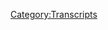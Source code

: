 {{Transcript
    | title         = [[294: January 15-16, 2013]]
    | caption       = [https://knowledgefight.libsyn.com/knowledge-fight-january-15-16-2013 Listen to this episode on Libsyn]
    | episodeNumber = [[294: January 15-16, 2013|294]]
    | length        = 02:18:59
}}

{{MessageBox
    | header     = Warning: Bot Generated Content
    | text       = This transcript was automatically generated by transcription software and likely contains many mistakes and misattributions. Please check the audio for definitive quotes, attribution, and context.
    | image      = N3yvass4myg91.webp
    | imagewidth = 50px
    | id         = warning
}}

{{TranscriptBlock
    | name      = Unknown Speaker
    | timestamp = 00:00:00.000
    | text      = Andy in Kansas, you're on the air. Thanks for holding.
}}

{{TranscriptBlock
    | name      = Unknown Speaker
    | timestamp = 00:00:04.000
    | text      = Hello Alex, I'm a first time caller. I'm a huge fan. I love your work.
}}

{{TranscriptBlock
    | name      = Unknown Speaker
    | timestamp = 00:00:07.200
    | text      = I love you.
}}

{{TranscriptBlock
    | name      = Unknown Speaker
    | timestamp = 00:00:07.679
    | text      = Hey everybody, welcome back to Knowledge Fight. I'm Dan.
}}

{{TranscriptBlock
    | name      = Unknown Speaker
    | timestamp = 00:00:09.519
    | text      = I'm Jordan.
}}

{{TranscriptBlock
    | name      = Unknown Speaker
    | timestamp = 00:00:10.000
    | text      = We're cool dudes. I like to sit around, drink novelty beverages,
}}

{{TranscriptBlock
    | name      = Unknown Speaker
    | timestamp = 00:00:12.400
    | text      = and talk a little bit about Alex Jones.
}}

{{TranscriptBlock
    | name      = Unknown Speaker
    | timestamp = 00:00:14.560
    | text      = Indeed we are, Dan.
}}

{{TranscriptBlock
    | name      = Unknown Speaker
    | timestamp = 00:00:16.399
    | text      = Jordan.
}}

{{TranscriptBlock
    | name      = Unknown Speaker
    | timestamp = 00:00:16.879
    | text      = Dan!
}}

{{TranscriptBlock
    | name      = Unknown Speaker
    | timestamp = 00:00:17.359
    | text      = Jordan.
}}

{{TranscriptBlock
    | name      = Unknown Speaker
    | timestamp = 00:00:18.399
    | text      = Have you ever played a strategic board game besides Risk?
}}

{{TranscriptBlock
    | name      = Unknown Speaker
    | timestamp = 00:00:22.480
    | text      = That's an amazing question for you to be asking on this episode,
}}

{{TranscriptBlock
    | name      = Unknown Speaker
    | timestamp = 00:00:26.160
    | text      = and you'll find out why towards the end of the episode.
}}

{{TranscriptBlock
    | name      = Unknown Speaker
    | timestamp = 00:00:28.480
    | text      = No way.
}}

{{TranscriptBlock
    | name      = Unknown Speaker
    | timestamp = 00:00:29.120
    | text      = It is amazing.
}}

{{TranscriptBlock
    | name      = Unknown Speaker
    | timestamp = 00:00:29.920
    | text      = That's ridiculous.
}}

{{TranscriptBlock
    | name      = Unknown Speaker
    | timestamp = 00:00:30.960
    | text      = I don't know, what do you call, like, would Stratego count?
}}

{{TranscriptBlock
    | name      = Unknown Speaker
    | timestamp = 00:00:33.200
    | text      = I think I've played Stratego.
}}

{{TranscriptBlock
    | name      = Unknown Speaker
    | timestamp = 00:00:34.320
    | text      = I don't know.
}}

{{TranscriptBlock
    | name      = Unknown Speaker
    | timestamp = 00:00:35.039
    | text      = It's got strategy in the name, sort of.
}}

{{TranscriptBlock
    | name      = Unknown Speaker
    | timestamp = 00:00:37.840
    | text      = I almost bought Pandemic yesterday.
}}

{{TranscriptBlock
    | name      = Unknown Speaker
    | timestamp = 00:00:40.159
    | text      = Okay.
}}

{{TranscriptBlock
    | name      = Unknown Speaker
    | timestamp = 00:00:40.799
    | text      = So like Settlers of Catan, like that kind of stuff?
}}

{{TranscriptBlock
    | name      = Unknown Speaker
    | timestamp = 00:00:44.799
    | text      = I don't think I've ever played Settlers of Catan, but boy have I heard a lot about it from people.
}}

{{TranscriptBlock
    | name      = Unknown Speaker
    | timestamp = 00:00:49.039
    | text      = Yeah, yeah.
}}

{{TranscriptBlock
    | name      = Unknown Speaker
    | timestamp = 00:00:49.280
    | text      = People like to talk about it.
}}

{{TranscriptBlock
    | name      = Unknown Speaker
    | timestamp = 00:00:51.520
    | text      = How about cooperative board games?
}}

{{TranscriptBlock
    | name      = Unknown Speaker
    | timestamp = 00:00:54.000
    | text      = Like what? What counts as a cooperative board game?
}}

{{TranscriptBlock
    | name      = Unknown Speaker
    | timestamp = 00:00:55.759
    | text      = No idea. Crossfire?
}}

{{TranscriptBlock
    | name      = Unknown Speaker
    | timestamp = 00:00:56.880
    | text      = Uh, sorry?
}}

{{TranscriptBlock
    | name      = Unknown Speaker
    | timestamp = 00:00:59.520
    | text      = Sorry.
}}

{{TranscriptBlock
    | name      = Unknown Speaker
    | timestamp = 00:01:00.560
    | text      = I mean, what board game doesn't involve strategy?
}}

{{TranscriptBlock
    | name      = Unknown Speaker
    | timestamp = 00:01:03.520
    | text      = Okay.
}}

{{TranscriptBlock
    | name      = Unknown Speaker
    | timestamp = 00:01:04.480
    | text      = You really think about it.
}}

{{TranscriptBlock
    | name      = Unknown Speaker
    | timestamp = 00:01:05.519
    | text      = Okay.
}}

{{TranscriptBlock
    | name      = Unknown Speaker
    | timestamp = 00:01:07.439
    | text      = Uh, Candyland?
}}

{{TranscriptBlock
    | name      = Unknown Speaker
    | timestamp = 00:01:08.959
    | text      = Candyland does not.
}}

{{TranscriptBlock
    | name      = Unknown Speaker
    | timestamp = 00:01:10.000
    | text      = That does not require strategy.
}}

{{TranscriptBlock
    | name      = Unknown Speaker
    | timestamp = 00:01:11.359
    | text      = No, it doesn't.
}}

{{TranscriptBlock
    | name      = Unknown Speaker
    | timestamp = 00:01:12.879
    | text      = I played Candyland a couple of years back thinking it would be funny.
}}

{{TranscriptBlock
    | name      = Unknown Speaker
    | timestamp = 00:01:17.599
    | text      = It was boring.
}}

{{TranscriptBlock
    | name      = Unknown Speaker
    | timestamp = 00:01:18.319
    | text      = It's just rolling the dice.
}}

{{TranscriptBlock
    | name      = Unknown Speaker
    | timestamp = 00:01:20.159
    | text      = Is it even that?
}}

{{TranscriptBlock
    | name      = Unknown Speaker
    | timestamp = 00:01:20.879
    | text      = I don't know.
}}

{{TranscriptBlock
    | name      = Unknown Speaker
    | timestamp = 00:01:21.200
    | text      = I think it's just getting cards.
}}

{{TranscriptBlock
    | name      = Unknown Speaker
    | timestamp = 00:01:22.560
    | text      = Uh, they think they phased out Lord Licorice, which is very disappointing.
}}

{{TranscriptBlock
    | name      = Unknown Speaker
    | timestamp = 00:01:27.599
    | text      = Too scary for the kids.
}}

{{TranscriptBlock
    | name      = Unknown Speaker
    | timestamp = 00:01:30.159
    | text      = I don't know, man.
}}

{{TranscriptBlock
    | name      = Unknown Speaker
    | timestamp = 00:01:31.040
    | text      = I mean, I've played a bit of Risk in my day,
}}

{{TranscriptBlock
    | name      = Unknown Speaker
    | timestamp = 00:01:33.680
    | text      = but I think that might be the extent of the games like that that I've played.
}}

{{TranscriptBlock
    | name      = Unknown Speaker
    | timestamp = 00:01:38.560
    | text      = Yeah, I would say Risk is a strategy game.
}}

{{TranscriptBlock
    | name      = Unknown Speaker
    | timestamp = 00:01:40.719
    | text      = Old buddy Joe Fernandez, Chicago comedian.
}}

{{TranscriptBlock
    | name      = Unknown Speaker
    | timestamp = 00:01:43.200
    | text      = He'll have people over to play games every now and again.
}}

{{TranscriptBlock
    | name      = Unknown Speaker
    | timestamp = 00:01:46.239
    | text      = I've played a number of games that I can't remember the name of that I've enjoyed with him.
}}

{{TranscriptBlock
    | name      = Unknown Speaker
    | timestamp = 00:01:50.719
    | text      = Like one of them I think is called Coup.
}}

{{TranscriptBlock
    | name      = Unknown Speaker
    | timestamp = 00:01:52.560
    | text      = I've enjoyed that.
}}

{{TranscriptBlock
    | name      = Unknown Speaker
    | timestamp = 00:01:53.439
    | text      = That was a fun game.
}}

{{TranscriptBlock
    | name      = Unknown Speaker
    | timestamp = 00:01:54.400
    | text      = What's that about?
}}

{{TranscriptBlock
    | name      = Unknown Speaker
    | timestamp = 00:01:55.120
    | text      = I don't know.
}}

{{TranscriptBlock
    | name      = Unknown Speaker
    | timestamp = 00:01:56.319
    | text      = You overthrow a leader?
}}

{{TranscriptBlock
    | name      = Unknown Speaker
    | timestamp = 00:01:57.760
    | text      = Yeah, more or less.
}}

{{TranscriptBlock
    | name      = Unknown Speaker
    | timestamp = 00:01:58.400
    | text      = Okay, fair enough.
}}

{{TranscriptBlock
    | name      = Unknown Speaker
    | timestamp = 00:01:59.120
    | text      = It's a bluffing game, basically.
}}

{{TranscriptBlock
    | name      = Unknown Speaker
    | timestamp = 00:02:00.319
    | text      = Oh, okay.
}}

{{TranscriptBlock
    | name      = Unknown Speaker
    | timestamp = 00:02:01.040
    | text      = I got you.
}}

{{TranscriptBlock
    | name      = Unknown Speaker
    | timestamp = 00:02:01.439
    | text      = But there's, I don't know, I like games.
}}

{{TranscriptBlock
    | name      = Unknown Speaker
    | timestamp = 00:02:04.079
    | text      = I don't know any of them.
}}

{{TranscriptBlock
    | name      = Unknown Speaker
    | timestamp = 00:02:05.519
    | text      = I'd like to get more into board games.
}}

{{TranscriptBlock
    | name      = Unknown Speaker
    | timestamp = 00:02:07.120
    | text      = I would too, oddly enough.
}}

{{TranscriptBlock
    | name      = Unknown Speaker
    | timestamp = 00:02:09.199
    | text      = Hey, if you have any recommendations for board games, let us know.
}}

{{TranscriptBlock
    | name      = Unknown Speaker
    | timestamp = 00:02:12.319
    | text      = Because this is a show where I know a lot about Alex Jones,
}}

{{TranscriptBlock
    | name      = Unknown Speaker
    | timestamp = 00:02:14.319
    | text      = but not a lot about cool new games.
}}

{{TranscriptBlock
    | name      = Unknown Speaker
    | timestamp = 00:02:16.560
    | text      = And I don't know any enough about either.
}}

{{TranscriptBlock
    | name      = Unknown Speaker
    | timestamp = 00:02:18.639
    | text      = That is correct.
}}

{{TranscriptBlock
    | name      = Unknown Speaker
    | timestamp = 00:02:19.759
    | text      = Jordan, today we are back in the past.
}}

{{TranscriptBlock
    | name      = Unknown Speaker
    | timestamp = 00:02:21.360
    | text      = And we'll be going over January 15th and 16th, 2013,
}}

{{TranscriptBlock
    | name      = Unknown Speaker
    | timestamp = 00:02:24.800
    | text      = in an attempt to find out how Alex Jones behaved in the aftermath of Sandy Hook.
}}

{{TranscriptBlock
    | name      = Unknown Speaker
    | timestamp = 00:02:29.439
    | text      = Short version to get you up to speed?
}}

{{TranscriptBlock
    | name      = Unknown Speaker
    | timestamp = 00:02:31.120
    | text      = So far, not great.
}}

{{TranscriptBlock
    | name      = Unknown Speaker
    | timestamp = 00:02:32.319
    | text      = Not great.
}}

{{TranscriptBlock
    | name      = Unknown Speaker
    | timestamp = 00:02:32.960
    | text      = Although weirdly, in our last episode, covering the 14th,
}}

{{TranscriptBlock
    | name      = Unknown Speaker
    | timestamp = 00:02:37.919
    | text      = he did get mad at a caller who wanted to say that Robbie Parker,
}}

{{TranscriptBlock
    | name      = Unknown Speaker
    | timestamp = 00:02:42.159
    | text      = one of the parents of one of the children who died at Sandy Hook, was an actor.
}}

{{TranscriptBlock
    | name      = Unknown Speaker
    | timestamp = 00:02:46.080
    | text      = Alex got mad at him and responded, I'm not going to talk about the parents of dead children.
}}

{{TranscriptBlock
    | name      = Unknown Speaker
    | timestamp = 00:02:51.439
    | text      = Which was a huge plot twist.
}}

{{TranscriptBlock
    | name      = Unknown Speaker
    | timestamp = 00:02:53.280
    | text      = Yeah, didn't see that one coming.
}}

{{TranscriptBlock
    | name      = Unknown Speaker
    | timestamp = 00:02:55.120
    | text      = So now we get into the 15th and 16th and see where it goes.
}}

{{TranscriptBlock
    | name      = Unknown Speaker
    | timestamp = 00:02:59.759
    | text      = But before we jump in too deeply, I'd like to take a moment to say thank you
}}

{{TranscriptBlock
    | name      = Unknown Speaker
    | timestamp = 00:03:03.120
    | text      = to some people who have joined up and are supporting the show.
}}

{{TranscriptBlock
    | name      = Unknown Speaker
    | timestamp = 00:03:06.000
    | text      = First of all, Scott, thank you so much.
}}

{{TranscriptBlock
    | name      = Unknown Speaker
    | timestamp = 00:03:08.080
    | text      = You are now a policy wonk.
}}

{{TranscriptBlock
    | name      = Unknown Speaker
    | timestamp = 00:03:09.759
    | text      = I'm a policy wonk.
}}

{{TranscriptBlock
    | name      = Unknown Speaker
    | timestamp = 00:03:10.800
    | text      = Thank you, Scott A.
}}

{{TranscriptBlock
    | name      = Unknown Speaker
    | timestamp = 00:03:11.360
    | text      = Thanks, Scott.
}}

{{TranscriptBlock
    | name      = Unknown Speaker
    | timestamp = 00:03:12.159
    | text      = Next, Nicole, thank you so much.
}}

{{TranscriptBlock
    | name      = Unknown Speaker
    | timestamp = 00:03:13.759
    | text      = You are now a policy wonk.
}}

{{TranscriptBlock
    | name      = Unknown Speaker
    | timestamp = 00:03:15.280
    | text      = I'm a policy wonk.
}}

{{TranscriptBlock
    | name      = Unknown Speaker
    | timestamp = 00:03:16.400
    | text      = Thank you, Nicky.
}}

{{TranscriptBlock
    | name      = Unknown Speaker
    | timestamp = 00:03:17.039
    | text      = Thank you, Nicole.
}}

{{TranscriptBlock
    | name      = Unknown Speaker
    | timestamp = 00:03:18.000
    | text      = Next, Thomas.
}}

{{TranscriptBlock
    | name      = Unknown Speaker
    | timestamp = 00:03:19.120
    | text      = Thank you so much.
}}

{{TranscriptBlock
    | name      = Unknown Speaker
    | timestamp = 00:03:19.759
    | text      = You are now a policy wonk.
}}

{{TranscriptBlock
    | name      = Unknown Speaker
    | timestamp = 00:03:21.360
    | text      = I'm a policy wonk.
}}

{{TranscriptBlock
    | name      = Unknown Speaker
    | timestamp = 00:03:22.479
    | text      = Thank you, TomÃ¡s.
}}

{{TranscriptBlock
    | name      = Unknown Speaker
    | timestamp = 00:03:23.919
    | text      = TomÃ¡s the tonk engine.
}}

{{TranscriptBlock
    | name      = Unknown Speaker
    | timestamp = 00:03:26.800
    | text      = Thanks, Nathan.
}}

{{TranscriptBlock
    | name      = Unknown Speaker
    | timestamp = 00:03:27.439
    | text      = Thank you so much.
}}

{{TranscriptBlock
    | name      = Unknown Speaker
    | timestamp = 00:03:28.080
    | text      = You're now a policy wonk.
}}

{{TranscriptBlock
    | name      = Unknown Speaker
    | timestamp = 00:03:29.520
    | text      = I'm a policy wonk.
}}

{{TranscriptBlock
    | name      = Unknown Speaker
    | timestamp = 00:03:30.719
    | text      = Thank you.
}}

{{TranscriptBlock
    | name      = Unknown Speaker
    | timestamp = 00:03:31.039
    | text      = Thanks, Nathan.
}}

{{TranscriptBlock
    | name      = Unknown Speaker
    | timestamp = 00:03:31.759
    | text      = What are you doing?
}}

{{TranscriptBlock
    | name      = Unknown Speaker
    | timestamp = 00:03:32.400
    | text      = I don't know.
}}

{{TranscriptBlock
    | name      = Unknown Speaker
    | timestamp = 00:03:33.759
    | text      = Next, Abaddon the despoiler.
}}

{{TranscriptBlock
    | name      = Unknown Speaker
    | timestamp = 00:03:36.240
    | text      = There we are.
}}

{{TranscriptBlock
    | name      = Unknown Speaker
    | timestamp = 00:03:37.039
    | text      = Yeah, shorten that one.
}}

{{TranscriptBlock
    | name      = Unknown Speaker
    | timestamp = 00:03:38.560
    | text      = Abby, you're now a policy wonk.
}}

{{TranscriptBlock
    | name      = Unknown Speaker
    | timestamp = 00:03:41.599
    | text      = I'm a policy wonk.
}}

{{TranscriptBlock
    | name      = Unknown Speaker
    | timestamp = 00:03:42.719
    | text      = Thank you so much Abaddon the Despoiler.
}}

{{TranscriptBlock
    | name      = Unknown Speaker
    | timestamp = 00:03:43.759
    | text      = Thanks, Abby.
}}

{{TranscriptBlock
    | name      = Unknown Speaker
    | timestamp = 00:03:44.879
    | text      = Finally I'd like to say thank you to someone donated on an elevated level. We appreciate it also very much. So Iris
}}

{{TranscriptBlock
    | name      = Unknown Speaker
    | timestamp = 00:03:50.039
    | text      = Thank you so much. You are now a technocrat
}}

{{TranscriptBlock
    | name      = Unknown Speaker
    | timestamp = 00:03:52.479
    | text      = I'm a policy wonk
}}

{{TranscriptBlock
    | name      = Unknown Speaker
    | timestamp = 00:03:56.719
    | text      = Someone someone sodomite sent me a bucket of poop daddy shark
}}

{{TranscriptBlock
    | name      = Unknown Speaker
    | timestamp = 00:04:01.680
    | text      = Jar Jar Binks has a Caribbean black action. He's a loser little little titty, baby
}}

{{TranscriptBlock
    | name      = Unknown Speaker
    | timestamp = 00:04:08.759
    | text      = I don't want to hate black people. I renounce Jesus Christ. Thank you so much Iris
}}

{{TranscriptBlock
    | name      = Unknown Speaker
    | timestamp = 00:04:14.199
    | text      = Thank you very much Iris
}}

{{TranscriptBlock
    | name      = Unknown Speaker
    | timestamp = 00:04:15.319
    | text      = If you're out there listening and you're thinking hey
}}

{{TranscriptBlock
    | name      = Unknown Speaker
    | timestamp = 00:04:17.279
    | text      = I'd like to
}}

{{TranscriptBlock
    | name      = Unknown Speaker
    | timestamp = 00:04:17.800
    | text      = Sport this show like what these guys do you do that by going to our website knowledgefight.com clicking the button that says support the show
}}

{{TranscriptBlock
    | name      = Unknown Speaker
    | timestamp = 00:04:22.920
    | text      = We would appreciate it. It would be nice also
}}

{{TranscriptBlock
    | name      = Unknown Speaker
    | timestamp = 00:04:24.920
    | text      = I don't wanted this to turn into too extended of a plug or anything, but we do have shirts
}}

{{TranscriptBlock
    | name      = Unknown Speaker
    | timestamp = 00:04:29.639
    | text      = You can buy we have a link on knowledgefight.com says shirts up at the top
}}

{{TranscriptBlock
    | name      = Unknown Speaker
    | timestamp = 00:04:33.360
    | text      = I only bring this up because I want to say thank you to people who are posting pictures of themselves in the shirts
}}

{{TranscriptBlock
    | name      = Unknown Speaker
    | timestamp = 00:04:39.160
    | text      = Yeah, that's so cool. I
}}

{{TranscriptBlock
    | name      = Unknown Speaker
    | timestamp = 00:04:41.160
    | text      = It's blows my mind that there are people in foreign countries
}}

{{TranscriptBlock
    | name      = Unknown Speaker
    | timestamp = 00:04:47.720
    | text      = Shirt for our dome a
}}

{{TranscriptBlock
    | name      = Unknown Speaker
    | timestamp = 00:04:50.279
    | text      = Blows my mind and it really it I don't know
}}

{{TranscriptBlock
    | name      = Unknown Speaker
    | timestamp = 00:04:54.360
    | text      = It's amazing. Yeah, so thank you all for your support and everything and let's
}}

{{TranscriptBlock
    | name      = Unknown Speaker
    | timestamp = 00:04:58.759
    | text      = Let's do this to kick out of this sentimentality that I'm feeling
}}

{{TranscriptBlock
    | name      = Unknown Speaker
    | timestamp = 00:05:03.199
    | text      = Let's listen to an out-of-context drop from today's show. I'm God. I'm I tell you what to eat
}}

{{TranscriptBlock
    | name      = Unknown Speaker
    | timestamp = 00:05:08.720
    | text      = I tell doctors what to do. That's a little bit a little bit narcissistic Alex
}}

{{TranscriptBlock
    | name      = Unknown Speaker
    | timestamp = 00:05:13.680
    | text      = God has a very narrow purview then. What are you gonna eat?
}}

{{TranscriptBlock
    | name      = Unknown Speaker
    | timestamp = 00:05:18.879
    | text      = So we jump in here on January 15th 2013
}}

{{TranscriptBlock
    | name      = Unknown Speaker
    | timestamp = 00:05:22.240
    | text      = And Alex has taken a little bit of a turn in his rhetoric. There is something that he is now preoccupied with
}}

{{TranscriptBlock
    | name      = Unknown Speaker
    | timestamp = 00:05:29.519
    | text      = That will probably take on your hunting season
}}

{{TranscriptBlock
    | name      = Unknown Speaker
    | timestamp = 00:05:32.879
    | text      = I wish and I want all the rest of our riders and everybody else out there should be beating the drum
}}

{{TranscriptBlock
    | name      = Unknown Speaker
    | timestamp = 00:05:40.240
    | text      = Beating the drum for all-out
}}

{{TranscriptBlock
    | name      = Unknown Speaker
    | timestamp = 00:05:43.519
    | text      = Impeachment and we're gonna impeach Obama publicly. Hold on Watson. Listen, remember this morning
}}

{{TranscriptBlock
    | name      = Unknown Speaker
    | timestamp = 00:05:48.839
    | text      = I called you and I said the way to go is to go after him and call for impeachment
}}

{{TranscriptBlock
    | name      = Unknown Speaker
    | timestamp = 00:05:52.920
    | text      = Paul Joseph Watson is silently on the phone
}}

{{TranscriptBlock
    | name      = Unknown Speaker
    | timestamp = 00:05:56.279
    | text      = For all the stuff they've done we need to put out our own articles of impeachment
}}

{{TranscriptBlock
    | name      = Unknown Speaker
    | timestamp = 00:05:59.560
    | text      = And I'm gonna talk about the articles of impeachment on air in the next hour
}}

{{TranscriptBlock
    | name      = Unknown Speaker
    | timestamp = 00:06:03.920
    | text      = Okay, you can go check everything I say historically and pull it up. There's at least ten reasons people always like the number ten
}}

{{TranscriptBlock
    | name      = Unknown Speaker
    | timestamp = 00:06:10.439
    | text      = Ten reasons to impeach Obama that we must impeach Obama now. Okay, we've got to get on the offense
}}

{{TranscriptBlock
    | name      = Unknown Speaker
    | timestamp = 00:06:16.240
    | text      = So the bad news is Alex has discovered listicles
}}

{{TranscriptBlock
    | name      = Unknown Speaker
    | timestamp = 00:06:19.160
    | text      = So that's that's dangerous
}}

{{TranscriptBlock
    | name      = Unknown Speaker
    | timestamp = 00:06:21.759
    | text      = And then the other thing is yeah, he always says that he never tells his writers what to do
}}

{{TranscriptBlock
    | name      = Unknown Speaker
    | timestamp = 00:06:27.240
    | text      = He's very clearly telling them what to do. Yeah, pretty much. So that's great. I sense a lot of a ironic
}}

{{TranscriptBlock
    | name      = Unknown Speaker
    | timestamp = 00:06:33.920
    | text      = Hypocrisy that's about to go on. What do you mean by that?
}}

{{TranscriptBlock
    | name      = Unknown Speaker
    | timestamp = 00:06:36.319
    | text      = I mean, we're gonna get a lot of reasons to impeach a president that will
}}

{{TranscriptBlock
    | name      = Unknown Speaker
    | timestamp = 00:06:41.240
    | text      = Echo our current situation. Would you accept being fake? Would you believe?
}}

{{TranscriptBlock
    | name      = Unknown Speaker
    | timestamp = 00:06:46.199
    | text      = That I didn't even care about that
}}

{{TranscriptBlock
    | name      = Unknown Speaker
    | timestamp = 00:06:48.800
    | text      = Yes, I would. Yeah, Oh
}}

{{TranscriptBlock
    | name      = Unknown Speaker
    | timestamp = 00:06:50.800
    | text      = Alex is what what he's doing is he's written his own articles of impeachment for Obama and then posted them on his website
}}

{{TranscriptBlock
    | name      = Unknown Speaker
    | timestamp = 00:06:57.519
    | text      = Right, right, right now Luther and now other
}}

{{TranscriptBlock
    | name      = Unknown Speaker
    | timestamp = 00:07:01.600
    | text      = Media things are reporting on that. So like Drudge Report has a link to Alex's story. Jesus Christ and the link is
}}

{{TranscriptBlock
    | name      = Unknown Speaker
    | timestamp = 00:07:10.360
    | text      = Citizens file articles of impeachment like it's not citizens. No, it's Alex Jones
}}

{{TranscriptBlock
    | name      = Unknown Speaker
    | timestamp = 00:07:15.120
    | text      = So he is a citizen, but it's not the same as like the idea of that headline is that like grassroots people are like
}}

{{TranscriptBlock
    | name      = Unknown Speaker
    | timestamp = 00:07:22.360
    | text      = Of course, you know as opposed to it being Alex fucking Jones and info wars
}}

{{TranscriptBlock
    | name      = Unknown Speaker
    | timestamp = 00:07:26.319
    | text      = Writing an article. Yeah, it's it's a it's an interesting way to plug that but that becomes how Alex reports the story
}}

{{TranscriptBlock
    | name      = Unknown Speaker
    | timestamp = 00:07:33.720
    | text      = That he has created. Yeah, just citizens call for Obama's
}}

{{TranscriptBlock
    | name      = Unknown Speaker
    | timestamp = 00:07:37.879
    | text      = uh, uh, uh, kicking out of office I called for his impeachment Drudge said I was a citizen therefore when I say
}}

{{TranscriptBlock
    | name      = Unknown Speaker
    | timestamp = 00:07:44.600
    | text      = Citizens call when I report on the story that I started, you know, it is now citizens call for impeachment
}}

{{TranscriptBlock
    | name      = Unknown Speaker
    | timestamp = 00:07:51.000
    | text      = This is great journalism. It is amazing
}}

{{TranscriptBlock
    | name      = Unknown Speaker
    | timestamp = 00:07:55.040
    | text      = So we know that Alex believes that the media and everybody is so against the founding fathers
}}

{{TranscriptBlock
    | name      = Unknown Speaker
    | timestamp = 00:08:01.639
    | text      = They hate George Washington. They hate the the greats, right?
}}

{{TranscriptBlock
    | name      = Unknown Speaker
    | timestamp = 00:08:06.439
    | text      = Um, it is evidence of that is always very thin, but it's never been this thin. Okay, what do we got here?
}}

{{TranscriptBlock
    | name      = Unknown Speaker
    | timestamp = 00:08:13.519
    | text      = They pre-program us they get us ready. This is brainwashing
}}

{{TranscriptBlock
    | name      = Unknown Speaker
    | timestamp = 00:08:21.199
    | text      = AMC is not satisfied with Mad Men's foray in the 1960s is setting a new comedy in colonial Boston
}}

{{TranscriptBlock
    | name      = Unknown Speaker
    | timestamp = 00:08:27.959
    | text      = Entitling it. We hate Paul Revere
}}

{{TranscriptBlock
    | name      = Unknown Speaker
    | timestamp = 00:08:29.959
    | text      = You and it's basically about two brothers who are not fans of
}}

{{TranscriptBlock
    | name      = Unknown Speaker
    | timestamp = 00:08:38.679
    | text      = industrialist and activist Paul Revere and
}}

{{TranscriptBlock
    | name      = Unknown Speaker
    | timestamp = 00:08:41.000
    | text      = Then the show reportedly from Deadline Hollywood just makes the founders look bad
}}

{{TranscriptBlock
    | name      = Unknown Speaker
    | timestamp = 00:08:45.159
    | text      = I mean, whoa a bunch of TV shows demonizing the founders. This is what a foreign occupation force does
}}

{{TranscriptBlock
    | name      = Unknown Speaker
    | timestamp = 00:08:55.279
    | text      = If
}}

{{TranscriptBlock
    | name      = Unknown Speaker
    | timestamp = 00:08:56.919
    | text      = That were true. Yeah. Yeah, we hate Paul Revere wouldn't have failed as a pilot
}}

{{TranscriptBlock
    | name      = Unknown Speaker
    | timestamp = 00:09:04.039
    | text      = It didn't get picked up at all. No, that's why no one remembers that
}}

{{TranscriptBlock
    | name      = Unknown Speaker
    | timestamp = 00:09:07.720
    | text      = That's why anyone who's listening to our episode and I was like, what is that show? It was never on
}}

{{TranscriptBlock
    | name      = Unknown Speaker
    | timestamp = 00:09:14.240
    | text      = Alex had to scour deadline
}}

{{TranscriptBlock
    | name      = Unknown Speaker
    | timestamp = 00:09:16.919
    | text      = to get mad about
}}

{{TranscriptBlock
    | name      = Unknown Speaker
    | timestamp = 00:09:19.320
    | text      = It's reading the trades
}}

{{TranscriptBlock
    | name      = Unknown Speaker
    | timestamp = 00:09:21.240
    | text      = AMC is helping to oh god. Well, oh my god, this is terrible. Yeah, that was when AMC
}}

{{TranscriptBlock
    | name      = Unknown Speaker
    | timestamp = 00:09:27.200
    | text      = He was trying to get into the comedy game a little bit
}}

{{TranscriptBlock
    | name      = Unknown Speaker
    | timestamp = 00:09:29.200
    | text      = That is weak sauce, but it should tell you like the depths that he needs to go to to get outraged
}}

{{TranscriptBlock
    | name      = Unknown Speaker
    | timestamp = 00:09:34.559
    | text      = Yeah, he has to get outraged about this
}}

{{TranscriptBlock
    | name      = Unknown Speaker
    | timestamp = 00:09:37.200
    | text      = Non-existent television show that was a pilot that was getting shopped around. God, isn't that wasn't that a beautiful time?
}}

{{TranscriptBlock
    | name      = Unknown Speaker
    | timestamp = 00:09:43.500
    | text      = remember when we all used to get mad about TV shows and
}}

{{TranscriptBlock
    | name      = Unknown Speaker
    | timestamp = 00:09:47.279
    | text      = a brown suits and now we're mad about crimes and the emoluments clause and
}}

{{TranscriptBlock
    | name      = Unknown Speaker
    | timestamp = 00:09:54.679
    | text      = Creeping fascism and right-wing terrorism. Is it fair to say it's creeping anymore? No, it's probably it
}}

{{TranscriptBlock
    | name      = Unknown Speaker
    | timestamp = 00:10:00.720
    | text      = No, it's actually 100% here. Isn't it sliding along? Yeah, we're real close
}}

{{TranscriptBlock
    | name      = Unknown Speaker
    | timestamp = 00:10:05.080
    | text      = Um, so yeah, that was a more innocent time and much like that was a more innocent time
}}

{{TranscriptBlock
    | name      = Unknown Speaker
    | timestamp = 00:10:11.120
    | text      = In that way, it's also a more innocent time in that on this January 15th episode
}}

{{TranscriptBlock
    | name      = Unknown Speaker
    | timestamp = 00:10:16.840
    | text      = Alex has introduced articles of impeachment against Barack Obama. Yes, and then spends most of the rest of the beginning of the show
}}

{{TranscriptBlock
    | name      = Unknown Speaker
    | timestamp = 00:10:24.000
    | text      = Doing a supplement
}}

{{TranscriptBlock
    | name      = Unknown Speaker
    | timestamp = 00:10:27.200
    | text      = infomercial course
}}

{{TranscriptBlock
    | name      = Unknown Speaker
    | timestamp = 00:10:28.600
    | text      = Out of the gates. Dr. Wallach. What is your take on the move to disarm the American people with executive orders?
}}

{{TranscriptBlock
    | name      = Unknown Speaker
    | timestamp = 00:10:35.600
    | text      = I mean if they can take the guns, they're gonna be able to take the supplements
}}

{{TranscriptBlock
    | name      = Unknown Speaker
    | timestamp = 00:10:38.279
    | text      = We
}}

{{TranscriptBlock
    | name      = Unknown Speaker
    | timestamp = 00:10:47.200
    | text      = Take away guns first and then the supplements what are you gonna do?
}}

{{TranscriptBlock
    | name      = Unknown Speaker
    | timestamp = 00:10:50.320
    | text      = We're gonna knock on your door and take all your supplements. We don't have a gun to defend your supplements
}}

{{TranscriptBlock
    | name      = Unknown Speaker
    | timestamp = 00:10:56.039
    | text      = Yeah, we'll take we got it. Yeah, I thought that was a really weird way to open up this
}}

{{TranscriptBlock
    | name      = Unknown Speaker
    | timestamp = 00:11:01.159
    | text      = Extended infomercial that Alex does with dr. Wallach. Uh-huh the idea of like, hey, you know, they're taking the guns next cut
}}

{{TranscriptBlock
    | name      = Unknown Speaker
    | timestamp = 00:11:08.399
    | text      = They're coming for you and the supplements like
}}

{{TranscriptBlock
    | name      = Unknown Speaker
    | timestamp = 00:11:11.080
    | text      = That is actually probably true. You think so?
}}

{{TranscriptBlock
    | name      = Unknown Speaker
    | timestamp = 00:11:14.080
    | text      = Well, not the order of it
}}

{{TranscriptBlock
    | name      = Unknown Speaker
    | timestamp = 00:11:16.440
    | text      = But like the same thing that could hurt illegal gun sales could hurt an unregulated supplement markets
}}

{{TranscriptBlock
    | name      = Unknown Speaker
    | timestamp = 00:11:23.039
    | text      = That's true in terms of like yeah. Okay, let's get rid of dangerous things. Yeah
}}

{{TranscriptBlock
    | name      = Unknown Speaker
    | timestamp = 00:11:26.519
    | text      = Well, I'm artists actually at this point it probably will go in that order because guns are a bit more of a pressing issue
}}

{{TranscriptBlock
    | name      = Unknown Speaker
    | timestamp = 00:11:33.399
    | text      = In the moment. Yeah, but then we'll regulate the supplement. I don't know
}}

{{TranscriptBlock
    | name      = Unknown Speaker
    | timestamp = 00:11:37.960
    | text      = We're never gonna make progress on the gun stuff though. We might actually make progress. So yeah, that's I doubt it
}}

{{TranscriptBlock
    | name      = Unknown Speaker
    | timestamp = 00:11:43.919
    | text      = Probably not. So, um, Alex Jones runs in the more recent days. He's had infowars life, which was
}}

{{TranscriptBlock
    | name      = Unknown Speaker
    | timestamp = 00:11:50.879
    | text      = A private labeling a lot of products that were created by dr. Group in the global healing center who is not a doctor
}}

{{TranscriptBlock
    | name      = Unknown Speaker
    | timestamp = 00:11:56.740
    | text      = No, he's not. He is a chiropractor and a con artist but before Alex got involved with dr
}}

{{TranscriptBlock
    | name      = Unknown Speaker
    | timestamp = 00:12:03.820
    | text      = Group, he had another sponsor and that is this. Dr. Wallach who also is not a doctor. He is a veterinarian
}}

{{TranscriptBlock
    | name      = Unknown Speaker
    | timestamp = 00:12:10.620
    | text      = He made the beyond tangy tangerine
}}

{{TranscriptBlock
    | name      = Unknown Speaker
    | timestamp = 00:12:13.539
    | text      = And all sorts of other products that Alex promotes and he plugs
}}

{{TranscriptBlock
    | name      = Unknown Speaker
    | timestamp = 00:12:17.220
    | text      = And like I said, I've made the point before so I don't focus on it too much, but he's not a human doctor
}}

{{TranscriptBlock
    | name      = Unknown Speaker
    | timestamp = 00:12:22.820
    | text      = He's a veterinarian though. He did get his veterinary degree from my alma mater at the University of Missouri
}}

{{TranscriptBlock
    | name      = Unknown Speaker
    | timestamp = 00:12:27.940
    | text      = So I'm pretty sure that means that he's cool enough to give humans medical advice. That does sound right back in the 1980s. Dr
}}

{{TranscriptBlock
    | name      = Unknown Speaker
    | timestamp = 00:12:34.860
    | text      = Wallach was treating cancer patients with a substance known as latrial which it should be pointed out definitely contains cyanide
}}

{{TranscriptBlock
    | name      = Unknown Speaker
    | timestamp = 00:12:41.840
    | text      = Doctors who have studied latrial as a possible cancer aid have been pretty clear in saying that it should not be used
}}

{{TranscriptBlock
    | name      = Unknown Speaker
    | timestamp = 00:12:48.919
    | text      = Quote, there's a considerable risk of serious adverse effects from cyanide poisoning after latrial
}}

{{TranscriptBlock
    | name      = Unknown Speaker
    | timestamp = 00:12:54.919
    | text      = Especially after oral ingestion the risk-benefit balance of latrial as a treatment for cancer is therefore
}}

{{TranscriptBlock
    | name      = Unknown Speaker
    | timestamp = 00:13:01.799
    | text      = unambiguously negative
}}

{{TranscriptBlock
    | name      = Unknown Speaker
    | timestamp = 00:13:03.279
    | text      = The drug is most memorable is one of the things that Steve McQueen tried in his unsuccessful fight against terminal cancer paying a quack doctor
}}

{{TranscriptBlock
    | name      = Unknown Speaker
    | timestamp = 00:13:09.919
    | text      = approximately
}}

{{TranscriptBlock
    | name      = Unknown Speaker
    | timestamp = 00:13:11.600
    | text      = $40,000 a month for latrial treatments that did nothing
}}

{{TranscriptBlock
    | name      = Unknown Speaker
    | timestamp = 00:13:15.000
    | text      = Just gave him a little more cyanide
}}

{{TranscriptBlock
    | name      = Unknown Speaker
    | timestamp = 00:13:18.039
    | text      = You know, it doesn't cure cancer, but it does kill it along with you. Sure
}}

{{TranscriptBlock
    | name      = Unknown Speaker
    | timestamp = 00:13:23.039
    | text      = Yeah in 1991 Wallach claimed he was nominated for a Nobel Prize
}}

{{TranscriptBlock
    | name      = Unknown Speaker
    | timestamp = 00:13:27.919
    | text      = Which is impossible for him to know since the Nobel Committee keeps nominees names confidential unless Japanese Prime Minister Abe says it out loud
}}

{{TranscriptBlock
    | name      = Unknown Speaker
    | timestamp = 00:13:35.879
    | text      = That's one possibility and now the only other
}}

{{TranscriptBlock
    | name      = Unknown Speaker
    | timestamp = 00:13:39.720
    | text      = Legitimate conclusion you can come to is that he nominated himself for a Nobel Prize 100% in 1995
}}

{{TranscriptBlock
    | name      = Unknown Speaker
    | timestamp = 00:13:46.240
    | text      = It was reported that Wallach was using chelation therapy to treat heart conditions, which is absolutely not an appropriate medical treatment for heart conditions
}}

{{TranscriptBlock
    | name      = Unknown Speaker
    | timestamp = 00:13:54.080
    | text      = That's very happy keys, right? No, that is basically just detoxing weird. It's bullshit
}}

{{TranscriptBlock
    | name      = Unknown Speaker
    | timestamp = 00:13:59.580
    | text      = Yeah
}}

{{TranscriptBlock
    | name      = Unknown Speaker
    | timestamp = 00:13:59.879
    | text      = He got into a little bit of trouble when a family member of one of his patients
}}

{{TranscriptBlock
    | name      = Unknown Speaker
    | timestamp = 00:14:03.240
    | text      = complained that the relative have died after Wallach told him not to go see a normal doctor and that his chelation detox routine was
}}

{{TranscriptBlock
    | name      = Unknown Speaker
    | timestamp = 00:14:09.759
    | text      = effective
}}

{{TranscriptBlock
    | name      = Unknown Speaker
    | timestamp = 00:14:10.759
    | text      = chelation therapy for heart disease treatment has been condemned by the NIH and quote every scientific medical organization that has reviewed it a
}}

{{TranscriptBlock
    | name      = Unknown Speaker
    | timestamp = 00:14:18.600
    | text      = few years prior Muhammad kevka kakvan
}}

{{TranscriptBlock
    | name      = Unknown Speaker
    | timestamp = 00:14:22.039
    | text      = Doctor in Houston was ordered to pay
}}

{{TranscriptBlock
    | name      = Unknown Speaker
    | timestamp = 00:14:24.320
    | text      = 2.15 million dollars in damages to the family of a patient who died in his care in very similar
}}

{{TranscriptBlock
    | name      = Unknown Speaker
    | timestamp = 00:14:29.279
    | text      = Circumstances with chelation being used to treat heart disease. It's unclear why Wallach didn't end up in a similar situation
}}

{{TranscriptBlock
    | name      = Unknown Speaker
    | timestamp = 00:14:36.120
    | text      = But it might have something to do with the fact that Wallach's victims wife
}}

{{TranscriptBlock
    | name      = Unknown Speaker
    | timestamp = 00:14:39.159
    | text      = Never pressed charges and quote is also a disciple of Wallach's ideas and health care and had the body cremated
}}

{{TranscriptBlock
    | name      = Unknown Speaker
    | timestamp = 00:14:45.240
    | text      = Oh, I thought she just hated that
}}

{{TranscriptBlock
    | name      = Unknown Speaker
    | timestamp = 00:14:48.759
    | text      = Yeah, yeah, let's do this quack therapy you need to do a quack therapy I love it I love it three weeks later
}}

{{TranscriptBlock
    | name      = Unknown Speaker
    | timestamp = 00:14:55.879
    | text      = Oh
}}

{{TranscriptBlock
    | name      = Unknown Speaker
    | timestamp = 00:14:59.000
    | text      = Wallach's entire thing that he preaches now and sells on Alex Jones's show
}}

{{TranscriptBlock
    | name      = Unknown Speaker
    | timestamp = 00:15:03.279
    | text      = His whole idea is that everyone is secretly minerally deficient and they don't know it
}}

{{TranscriptBlock
    | name      = Unknown Speaker
    | timestamp = 00:15:07.679
    | text      = So his mineral rich supplements are all they need to cure all manner of illness and in theory live to their natural
}}

{{TranscriptBlock
    | name      = Unknown Speaker
    | timestamp = 00:15:13.559
    | text      = Lifespan that they should be living to write which is 120 to 140 years of course
}}

{{TranscriptBlock
    | name      = Unknown Speaker
    | timestamp = 00:15:19.120
    | text      = unfortunately quote in
}}

{{TranscriptBlock
    | name      = Unknown Speaker
    | timestamp = 00:15:20.600
    | text      = 1993 a research team from the Centers for Disease Control and Prevention in Atlanta, Georgia reported the results of a 13-year study on
}}

{{TranscriptBlock
    | name      = Unknown Speaker
    | timestamp = 00:15:27.960
    | text      = 10,758 Americans which failed to find any mortality benefits from vitamin and mineral supplements
}}

{{TranscriptBlock
    | name      = Unknown Speaker
    | timestamp = 00:15:33.360
    | text      = The study found that even though supplement users smoke and drink less than non users eat more fruits and vegetables than non users and are
}}

{{TranscriptBlock
    | name      = Unknown Speaker
    | timestamp = 00:15:40.360
    | text      = More affluent than non users. They didn't live any longer than non users. So
}}

{{TranscriptBlock
    | name      = Unknown Speaker
    | timestamp = 00:15:46.240
    | text      = Scientific studies have shown that his shit is weak
}}

{{TranscriptBlock
    | name      = Unknown Speaker
    | timestamp = 00:15:48.519
    | text      = Yeah, they probably believe in climate change too, Dan. You can't trust these CDC assholes
}}

{{TranscriptBlock
    | name      = Unknown Speaker
    | timestamp = 00:15:53.679
    | text      = Remember how every zombie movie starts with them going down. I don't trust the CDC
}}

{{TranscriptBlock
    | name      = Unknown Speaker
    | timestamp = 00:15:58.720
    | text      = They're why we have zombie movies, Dan. That's a fair point. Get some supplements
}}

{{TranscriptBlock
    | name      = Unknown Speaker
    | timestamp = 00:16:03.080
    | text      = So while it claims that even though there are these studies and stuff that show that he's full of crap
}}

{{TranscriptBlock
    | name      = Unknown Speaker
    | timestamp = 00:16:08.320
    | text      = He claims that he studied five distinct cultures that have lifespans that he calls natural which again is between 120 and 140 years
}}

{{TranscriptBlock
    | name      = Unknown Speaker
    | timestamp = 00:16:15.240
    | text      = I assume he talked about Okinawa. Mmm. I don't remember the exact ones, but I know that one of them is the Abkhazia region
}}

{{TranscriptBlock
    | name      = Unknown Speaker
    | timestamp = 00:16:22.519
    | text      = That's fun or not in Russia as it were
}}

{{TranscriptBlock
    | name      = Unknown Speaker
    | timestamp = 00:16:26.039
    | text      = He claims that these people live long because they drink what he calls quote glacier milk, which is
}}

{{TranscriptBlock
    | name      = Unknown Speaker
    | timestamp = 00:16:36.519
    | text      = It's just water that's filled with colloidal minerals
}}

{{TranscriptBlock
    | name      = Unknown Speaker
    | timestamp = 00:16:39.159
    | text      = Oh people have looked into these ideas have speculated that he's just making this stuff up Oh
}}

{{TranscriptBlock
    | name      = Unknown Speaker
    | timestamp = 00:16:45.200
    | text      = Joel Wallach is a dangerous lunatic and his appeal to people is so in line with what Alex Jones
}}

{{TranscriptBlock
    | name      = Unknown Speaker
    | timestamp = 00:16:51.039
    | text      = Does that when you really think about it?
}}

{{TranscriptBlock
    | name      = Unknown Speaker
    | timestamp = 00:16:53.080
    | text      = It makes complete sense that he's an early sponsor of the show
}}

{{TranscriptBlock
    | name      = Unknown Speaker
    | timestamp = 00:16:56.299
    | text      = Wallach exploits two things to sell his products and they're very similar to what Alex exploits. Hope and resentment
}}

{{TranscriptBlock
    | name      = Unknown Speaker
    | timestamp = 00:17:03.519
    | text      = Wallach offers a simplistic and completely unproven explanation for everything that ails you
}}

{{TranscriptBlock
    | name      = Unknown Speaker
    | timestamp = 00:17:08.440
    | text      = Everything that's wrong with your health isn't has an easy fix. It's all just minerals
}}

{{TranscriptBlock
    | name      = Unknown Speaker
    | timestamp = 00:17:13.240
    | text      = You just got to buy his pills and you'll be good as new. This is false
}}

{{TranscriptBlock
    | name      = Unknown Speaker
    | timestamp = 00:17:16.960
    | text      = Hope Alex does the same thing with politics by distilling very complicated situations with many different perspectives and interests
}}

{{TranscriptBlock
    | name      = Unknown Speaker
    | timestamp = 00:17:24.759
    | text      = He turns that all into a battle between a good guy Patriots and evil overpowered globalists
}}

{{TranscriptBlock
    | name      = Unknown Speaker
    | timestamp = 00:17:30.039
    | text      = Each of them hijacked the part of your brains that yearns for an easy answer
}}

{{TranscriptBlock
    | name      = Unknown Speaker
    | timestamp = 00:17:34.240
    | text      = For a hard question and gives you hope that it could just be that simple
}}

{{TranscriptBlock
    | name      = Unknown Speaker
    | timestamp = 00:17:37.519
    | text      = Wallach also harnesses resentment to sell his wares
}}

{{TranscriptBlock
    | name      = Unknown Speaker
    | timestamp = 00:17:41.279
    | text      = most people who most people don't love the medical field almost everyone's had some sort of a bad experience with a doctor or at a
}}

{{TranscriptBlock
    | name      = Unknown Speaker
    | timestamp = 00:17:47.960
    | text      = Clinic or have a loved one who had some sort of a medical complication or something like that
}}

{{TranscriptBlock
    | name      = Unknown Speaker
    | timestamp = 00:17:52.519
    | text      = So it's pretty easy to suggest that your bad experience, you know, it wasn't coincidence or bad luck
}}

{{TranscriptBlock
    | name      = Unknown Speaker
    | timestamp = 00:17:57.880
    | text      = It was actually the medical establishment being too dumb or too corrupt to even care about treating you sounds right
}}

{{TranscriptBlock
    | name      = Unknown Speaker
    | timestamp = 00:18:03.119
    | text      = If only they'd listened to dr. Wallach and given you his minerals, then you wouldn't have had that bad experience
}}

{{TranscriptBlock
    | name      = Unknown Speaker
    | timestamp = 00:18:10.440
    | text      = Uses that to tap into people's resentment or their bad experiences in order to convince them to come to his side
}}

{{TranscriptBlock
    | name      = Unknown Speaker
    | timestamp = 00:18:17.400
    | text      = Alex does the same thing with the government. We all have some complaints about the government
}}

{{TranscriptBlock
    | name      = Unknown Speaker
    | timestamp = 00:18:21.799
    | text      = It's very natural since the government does a lot of shitty things
}}

{{TranscriptBlock
    | name      = Unknown Speaker
    | timestamp = 00:18:24.440
    | text      = The problem is that Alex takes those feelings and uses them to push people towards his own goals as opposed to allowing them to feel
}}

{{TranscriptBlock
    | name      = Unknown Speaker
    | timestamp = 00:18:30.880
    | text      = Their disappointment and resentment towards the government and let that grow into whatever form of civic action
}}

{{TranscriptBlock
    | name      = Unknown Speaker
    | timestamp = 00:18:35.559
    | text      = They feel is appropriate. It again is a hijacking of normal fairly universal feelings for exploitative purposes
}}

{{TranscriptBlock
    | name      = Unknown Speaker
    | timestamp = 00:18:43.200
    | text      = So it makes total sense that he's here on Alex's show
}}

{{TranscriptBlock
    | name      = Unknown Speaker
    | timestamp = 00:18:47.200
    | text      = Doing this infomercial. It's weird that it takes up so much of the show. It generally sounds like a tag team
}}

{{TranscriptBlock
    | name      = Unknown Speaker
    | timestamp = 00:18:54.599
    | text      = Situation where you have like one guy one guy's directing one guy's dr
}}

{{TranscriptBlock
    | name      = Unknown Speaker
    | timestamp = 00:18:59.440
    | text      = Mario and one guy is coming out to the ring and a American flag
}}

{{TranscriptBlock
    | name      = Unknown Speaker
    | timestamp = 00:19:05.000
    | text      = Dr. Mario the other guy is dr. Robotnik with his mean bean machine. Perfect. Okay. Love it
}}

{{TranscriptBlock
    | name      = Unknown Speaker
    | timestamp = 00:19:10.119
    | text      = Yeah, it's very strange to me that you know
}}

{{TranscriptBlock
    | name      = Unknown Speaker
    | timestamp = 00:19:13.279
    | text      = We've had this this progression over time of his show from the day of Sandy Hook into just gun
}}

{{TranscriptBlock
    | name      = Unknown Speaker
    | timestamp = 00:19:20.720
    | text      = extremism
}}

{{TranscriptBlock
    | name      = Unknown Speaker
    | timestamp = 00:19:21.880
    | text      = wall to wall
}}

{{TranscriptBlock
    | name      = Unknown Speaker
    | timestamp = 00:19:23.359
    | text      = Then Alex goes on Piers Morgan's show and then it's a just navel-gazing festival of I'm so awesome
}}

{{TranscriptBlock
    | name      = Unknown Speaker
    | timestamp = 00:19:30.480
    | text      = Nobody can stop talking about how great I am on the biggest story in the world and then out of nowhere this huge infomercial
}}

{{TranscriptBlock
    | name      = Unknown Speaker
    | timestamp = 00:19:36.960
    | text      = It's very strange. Is it well, like he's capitalizing on that popularity. No, I think probably yeah
}}

{{TranscriptBlock
    | name      = Unknown Speaker
    | timestamp = 00:19:43.920
    | text      = That would make that would make the most sense, you know now that you're hot and you got a lot more eyes on you
}}

{{TranscriptBlock
    | name      = Unknown Speaker
    | timestamp = 00:19:48.240
    | text      = That's when you sell from a marketing perspective. Absolutely. Yeah, but from a progression and narrative standpoint, it's very strange. Oh, yeah
}}

{{TranscriptBlock
    | name      = Unknown Speaker
    | timestamp = 00:19:57.039
    | text      = Also, I should tell you this
}}

{{TranscriptBlock
    | name      = Unknown Speaker
    | timestamp = 00:19:58.839
    | text      = Dr. Wallach's company Young Jevity is a multi-level marketing operation
}}

{{TranscriptBlock
    | name      = Unknown Speaker
    | timestamp = 00:20:03.799
    | text      = Yeah, oh, it's a multi-level marketing operation that Alex is helping him recruit people into specifically naturally
}}

{{TranscriptBlock
    | name      = Unknown Speaker
    | timestamp = 00:20:10.160
    | text      = Which kind of leads us smoothly into this next clip because I'll tell you what, dr. Wallach didn't come alone
}}

{{TranscriptBlock
    | name      = Unknown Speaker
    | timestamp = 00:20:15.680
    | text      = But I also wanted to talk about solutions here today and a few weeks ago. It's one of the most popular news
}}

{{TranscriptBlock
    | name      = Unknown Speaker
    | timestamp = 00:20:21.680
    | text      = We've done on health. I wanted to get
}}

{{TranscriptBlock
    | name      = Unknown Speaker
    | timestamp = 00:20:24.680
    | text      = Theo Ratliff on the broadcast. He just retired. He was able to stay in the NBA
}}

{{TranscriptBlock
    | name      = Unknown Speaker
    | timestamp = 00:20:29.119
    | text      = Ten years more than he would have a dr
}}

{{TranscriptBlock
    | name      = Unknown Speaker
    | timestamp = 00:20:32.039
    | text      = Joel Wallach's research and we promote all the products that they've developed and in force health comm when you purchase them there
}}

{{TranscriptBlock
    | name      = Unknown Speaker
    | timestamp = 00:20:38.240
    | text      = It also supports our transmission
}}

{{TranscriptBlock
    | name      = Unknown Speaker
    | timestamp = 00:20:40.920
    | text      = So I've got Theo back on to talk about his experience just with minerals and vitamins. So yes, Theo Ratliff NBA
}}

{{TranscriptBlock
    | name      = Unknown Speaker
    | timestamp = 00:20:49.440
    | text      = One time all-star. I know Ratliff. I really thought it was going to be someone else
}}

{{TranscriptBlock
    | name      = Unknown Speaker
    | timestamp = 00:20:54.640
    | text      = I did not expect medium longevity
}}

{{TranscriptBlock
    | name      = Unknown Speaker
    | timestamp = 00:21:05.240
    | text      = Top 20 blockers of all time at this point in the NBA history
}}

{{TranscriptBlock
    | name      = Unknown Speaker
    | timestamp = 00:21:10.759
    | text      = Journeyman, he's a journeyman. Yeah, no
}}

{{TranscriptBlock
    | name      = Unknown Speaker
    | timestamp = 00:21:13.359
    | text      = Nothing against his his skills or anything like that
}}

{{TranscriptBlock
    | name      = Unknown Speaker
    | timestamp = 00:21:16.039
    | text      = Oh
}}

{{TranscriptBlock
    | name      = Unknown Speaker
    | timestamp = 00:21:16.519
    | text      = but the idea that Alex is saying that he could play ten years longer than normal because of the like he played for
}}

{{TranscriptBlock
    | name      = Unknown Speaker
    | timestamp = 00:21:23.440
    | text      = 15 16 seasons a normal career isn't just five seasons. The average is yeah, really?
}}

{{TranscriptBlock
    | name      = Unknown Speaker
    | timestamp = 00:21:29.359
    | text      = Yeah, the average is pretty low because you don't you don't think about the fact that there are 15 guys on the team
}}

{{TranscriptBlock
    | name      = Unknown Speaker
    | timestamp = 00:21:34.519
    | text      = You know, right there there but rotation of about eight people who wind up playing and then the rest of them
}}

{{TranscriptBlock
    | name      = Unknown Speaker
    | timestamp = 00:21:39.680
    | text      = Just are part of the practice squad
}}

{{TranscriptBlock
    | name      = Unknown Speaker
    | timestamp = 00:21:41.359
    | text      = So if you're not moving along in your career you wind up only playing for a few years
}}

{{TranscriptBlock
    | name      = Unknown Speaker
    | timestamp = 00:21:46.720
    | text      = But a lot of that doesn't come down to like physical deterioration
}}

{{TranscriptBlock
    | name      = Unknown Speaker
    | timestamp = 00:21:49.680
    | text      = No, absolutely just a select amount of spots, right?
}}

{{TranscriptBlock
    | name      = Unknown Speaker
    | timestamp = 00:21:53.279
    | text      = It's it's it's more a talent gap than it is a like everyone's body breaks
}}

{{TranscriptBlock
    | name      = Unknown Speaker
    | timestamp = 00:21:58.599
    | text      = 100% from listening to this interview which we're not going to listen to any of Theo stuff because I don't trust him
}}

{{TranscriptBlock
    | name      = Unknown Speaker
    | timestamp = 00:22:05.440
    | text      = But also because his main point you would say you're blocking him right now
}}

{{TranscriptBlock
    | name      = Unknown Speaker
    | timestamp = 00:22:09.680
    | text      = Yeah, his main point seems to be that he got surgery at some point and then also started taking Wallach's
}}

{{TranscriptBlock
    | name      = Unknown Speaker
    | timestamp = 00:22:16.680
    | text      = Supplements. Oh, so we got a classic case where he's
}}

{{TranscriptBlock
    | name      = Unknown Speaker
    | timestamp = 00:22:21.200
    | text      = Claiming whatever benefits he gained from having a successful hip surgery are actually attributable to these supplements right coincidence
}}

{{TranscriptBlock
    | name      = Unknown Speaker
    | timestamp = 00:22:28.920
    | text      = You know correlation causation situation. Absolutely
}}

{{TranscriptBlock
    | name      = Unknown Speaker
    | timestamp = 00:22:32.799
    | text      = That's a good bad bad name
}}

{{TranscriptBlock
    | name      = Unknown Speaker
    | timestamp = 00:22:34.319
    | text      = And then I also found this which made me not want to listen to his interview on our show
}}

{{TranscriptBlock
    | name      = Unknown Speaker
    | timestamp = 00:22:40.920
    | text      = Hey guys, hey young deputy family in Las Vegas
}}

{{TranscriptBlock
    | name      = Unknown Speaker
    | timestamp = 00:22:43.759
    | text      = Las Vegas, you know, well, it's me here at theo
}}

{{TranscriptBlock
    | name      = Unknown Speaker
    | timestamp = 00:22:47.960
    | text      = your guy
}}

{{TranscriptBlock
    | name      = Unknown Speaker
    | timestamp = 00:22:49.880
    | text      = Rip the Lakers, you know run it up and down the floor trying to get this championship
}}

{{TranscriptBlock
    | name      = Unknown Speaker
    | timestamp = 00:22:54.319
    | text      = it's great great to see you guys up here with you guys and
}}

{{TranscriptBlock
    | name      = Unknown Speaker
    | timestamp = 00:22:58.880
    | text      = Sorry, I can't be there in person
}}

{{TranscriptBlock
    | name      = Unknown Speaker
    | timestamp = 00:23:01.400
    | text      = But you know this message, you know
}}

{{TranscriptBlock
    | name      = Unknown Speaker
    | timestamp = 00:23:04.680
    | text      = It's a good message for you guys and you know, just want to say thank you
}}

{{TranscriptBlock
    | name      = Unknown Speaker
    | timestamp = 00:23:08.119
    | text      = You know for all the things you've done in my life
}}

{{TranscriptBlock
    | name      = Unknown Speaker
    | timestamp = 00:23:10.119
    | text      = to help me continue my career and
}}

{{TranscriptBlock
    | name      = Unknown Speaker
    | timestamp = 00:23:13.880
    | text      = continue to be
}}

{{TranscriptBlock
    | name      = Unknown Speaker
    | timestamp = 00:23:16.960
    | text      = energetic person and have this great product to be able to go out and
}}

{{TranscriptBlock
    | name      = Unknown Speaker
    | timestamp = 00:23:22.400
    | text      = to just introduce people to
}}

{{TranscriptBlock
    | name      = Unknown Speaker
    | timestamp = 00:23:25.119
    | text      = Something that's healthy and something that can give them the energy that they need, you know constantly throughout their life. So
}}

{{TranscriptBlock
    | name      = Unknown Speaker
    | timestamp = 00:23:32.279
    | text      = Great great great great. Have a great great time in Vegas
}}

{{TranscriptBlock
    | name      = Unknown Speaker
    | timestamp = 00:23:36.960
    | text      = I enjoy yourself. Don't lose your money
}}

{{TranscriptBlock
    | name      = Unknown Speaker
    | timestamp = 00:23:44.160
    | text      = Nobody enjoy yourself
}}

{{TranscriptBlock
    | name      = Unknown Speaker
    | timestamp = 00:23:46.279
    | text      = Like I said, sorry come be here with you guys, you know
}}

{{TranscriptBlock
    | name      = Unknown Speaker
    | timestamp = 00:23:48.680
    | text      = I said, I love all you guys and I thank you for all that you've done
}}

{{TranscriptBlock
    | name      = Unknown Speaker
    | timestamp = 00:23:52.640
    | text      = I'm so I Theo Ratliff that was a video that he made for a you know, it sounds like a conference
}}

{{TranscriptBlock
    | name      = Unknown Speaker
    | timestamp = 00:23:59.440
    | text      = It is a Las Vegas conference. He played it. They were all the multi-level marketing company
}}

{{TranscriptBlock
    | name      = Unknown Speaker
    | timestamp = 00:24:04.640
    | text      = They had a conference in Las Vegas and he recorded a message for the people who attended this conference
}}

{{TranscriptBlock
    | name      = Unknown Speaker
    | timestamp = 00:24:09.680
    | text      = He could have used an editor, but you know, what are you gonna do? He's a paid representative of
}}

{{TranscriptBlock
    | name      = Unknown Speaker
    | timestamp = 00:24:14.880
    | text      = Young Jevity so him appearing on Alex's show is basically just like hey, here's one of our celebrity
}}

{{TranscriptBlock
    | name      = Unknown Speaker
    | timestamp = 00:24:21.759
    | text      = Reps, this is our spokesperson. Yeah, exactly. This is just a shameful
}}

{{TranscriptBlock
    | name      = Unknown Speaker
    | timestamp = 00:24:26.680
    | text      = Yeah, I mean, whatever he's got, you know, he's making money. Yeah, I
}}

{{TranscriptBlock
    | name      = Unknown Speaker
    | timestamp = 00:24:30.839
    | text      = Know I I do think it's probably a little bit less ethical than just like yeah, he's getting paid
}}

{{TranscriptBlock
    | name      = Unknown Speaker
    | timestamp = 00:24:36.799
    | text      = Whatever just because it is still luring people into a multi-level marketing scan. Yeah
}}

{{TranscriptBlock
    | name      = Unknown Speaker
    | timestamp = 00:24:42.519
    | text      = also, is it
}}

{{TranscriptBlock
    | name      = Unknown Speaker
    | timestamp = 00:24:44.200
    | text      = Disclosed that he's associated with the Young Jevity just that he loves the product just that he loves and they extended his career
}}

{{TranscriptBlock
    | name      = Unknown Speaker
    | timestamp = 00:24:50.559
    | text      = Isn't that crazy? Yeah, you kind of have to look around and find that video of him
}}

{{TranscriptBlock
    | name      = Unknown Speaker
    | timestamp = 00:24:54.319
    | text      = And dig a little bit more into the indications that he's a paid chill
}}

{{TranscriptBlock
    | name      = Unknown Speaker
    | timestamp = 00:24:58.880
    | text      = up
}}

{{TranscriptBlock
    | name      = Unknown Speaker
    | timestamp = 00:25:00.079
    | text      = Representative rep. Oh, sorry. Sorry. Sorry. Um, so I told you earlier that
}}

{{TranscriptBlock
    | name      = Unknown Speaker
    | timestamp = 00:25:04.160
    | text      = Our friend, dr. Joel Wallach is not so much a human doctor as he is
}}

{{TranscriptBlock
    | name      = Unknown Speaker
    | timestamp = 00:25:08.960
    | text      = Veterinarian and that could be a problem for most people. Well, they're not supposed to practice or give medical advice to humans
}}

{{TranscriptBlock
    | name      = Unknown Speaker
    | timestamp = 00:25:15.720
    | text      = It does seem like that is something that people lose their licenses over but Alex knows that if you look into him too much
}}

{{TranscriptBlock
    | name      = Unknown Speaker
    | timestamp = 00:25:22.119
    | text      = You'll find out that he's a veterinarian. So he has a rebuttal for that in it already. Yeah. Oh boy
}}

{{TranscriptBlock
    | name      = Unknown Speaker
    | timestamp = 00:25:27.279
    | text      = For my that's know this because their job is actually to deliver food
}}

{{TranscriptBlock
    | name      = Unknown Speaker
    | timestamp = 00:25:31.839
    | text      = Beef and things to the market and not have it die not bankrupt the industry
}}

{{TranscriptBlock
    | name      = Unknown Speaker
    | timestamp = 00:25:36.480
    | text      = So that's why you get real medicine there you get better doctoring from veterinarians
}}

{{TranscriptBlock
    | name      = Unknown Speaker
    | timestamp = 00:25:42.160
    | text      = If you let me see if you followed this because you seem like you got the gears turn. Um, I'm
}}

{{TranscriptBlock
    | name      = Unknown Speaker
    | timestamp = 00:25:47.279
    | text      = Looking into this right? I've written down a little bit of what it was that he's saying. So if I understand correctly
}}

{{TranscriptBlock
    | name      = Unknown Speaker
    | timestamp = 00:25:52.799
    | text      = That's no better medicine because their job is to get beef from one place to another
}}

{{TranscriptBlock
    | name      = Unknown Speaker
    | timestamp = 00:26:01.440
    | text      = And because of that they won't mess with the industry, I think yeah, I mean on a simplistic level
}}

{{TranscriptBlock
    | name      = Unknown Speaker
    | timestamp = 00:26:07.599
    | text      = Yes, what he's saying is the doctors don't care if they kill you because you can't eat you
}}

{{TranscriptBlock
    | name      = Unknown Speaker
    | timestamp = 00:26:15.200
    | text      = Their market isn't predicated upon
}}

{{TranscriptBlock
    | name      = Unknown Speaker
    | timestamp = 00:26:18.240
    | text      = Beef. Yes. Yes
}}

{{TranscriptBlock
    | name      = Unknown Speaker
    | timestamp = 00:26:20.240
    | text      = Yes, so if cows die that is negative to the beef market. Sorry
}}

{{TranscriptBlock
    | name      = Unknown Speaker
    | timestamp = 00:26:28.079
    | text      = Veterinarian
}}

{{TranscriptBlock
    | name      = Unknown Speaker
    | timestamp = 00:26:29.119
    | text      = Does he deal with does he deal with no, I know I really don't think he does
}}

{{TranscriptBlock
    | name      = Unknown Speaker
    | timestamp = 00:26:33.799
    | text      = No, I so I assume he you know does more does more pet stuff
}}

{{TranscriptBlock
    | name      = Unknown Speaker
    | timestamp = 00:26:38.119
    | text      = I think he was working at a zoo at some point according to his own
}}

{{TranscriptBlock
    | name      = Unknown Speaker
    | timestamp = 00:26:42.319
    | text      = Sort of telling of his life at the time that he was at the zoo
}}

{{TranscriptBlock
    | name      = Unknown Speaker
    | timestamp = 00:26:45.200
    | text      = He was saying he was doing all kinds of like
}}

{{TranscriptBlock
    | name      = Unknown Speaker
    | timestamp = 00:26:47.200
    | text      = Autopsies on animals and they said he was killing in a 12-year span. He claimed that he had done
}}

{{TranscriptBlock
    | name      = Unknown Speaker
    | timestamp = 00:26:54.359
    | text      = 3,000 autopsies on humans
}}

{{TranscriptBlock
    | name      = Unknown Speaker
    | timestamp = 00:26:58.920
    | text      = Which is crazy
}}

{{TranscriptBlock
    | name      = Unknown Speaker
    | timestamp = 00:27:01.720
    | text      = Like in-house humans a
}}

{{TranscriptBlock
    | name      = Unknown Speaker
    | timestamp = 00:27:04.160
    | text      = Lot of people falling in and dying and they're just like well, we got to figure out why he died
}}

{{TranscriptBlock
    | name      = Unknown Speaker
    | timestamp = 00:27:08.119
    | text      = The details are murky and he's obviously making it up
}}

{{TranscriptBlock
    | name      = Unknown Speaker
    | timestamp = 00:27:10.799
    | text      = But it looks like the giant bite marks might have something to do with it uses that as like sort of
}}

{{TranscriptBlock
    | name      = Unknown Speaker
    | timestamp = 00:27:15.160
    | text      = Defense for his argument that he did all these autopsies and what he's like. Oh everyone who dies of natural causes
}}

{{TranscriptBlock
    | name      = Unknown Speaker
    | timestamp = 00:27:21.759
    | text      = It's really just a mineral deficiency, right?
}}

{{TranscriptBlock
    | name      = Unknown Speaker
    | timestamp = 00:27:23.599
    | text      = Right, because I was working at the zoo and I did autopsies on a bunch of people for some reason, you know
}}

{{TranscriptBlock
    | name      = Unknown Speaker
    | timestamp = 00:27:28.640
    | text      = Cuz it turns out he's actually a doctor from the 1920s. He's a mess man. Just stealing stealing bodies to do autopsies
}}

{{TranscriptBlock
    | name      = Unknown Speaker
    | timestamp = 00:27:35.640
    | text      = Dr.
}}

{{TranscriptBlock
    | name      = Unknown Speaker
    | timestamp = 00:27:36.680
    | text      = Is fucking crazy that is crazy, but there's a question that Alex wants to ask him and that is the Alex
}}

{{TranscriptBlock
    | name      = Unknown Speaker
    | timestamp = 00:27:44.079
    | text      = How's Don DeGran?
}}

{{TranscriptBlock
    | name      = Unknown Speaker
    | timestamp = 00:27:47.400
    | text      = Alex has been taking these supplements the beyond tangy tangerine the other ones whose names I can't remember that one is catchy
}}

{{TranscriptBlock
    | name      = Unknown Speaker
    | timestamp = 00:27:53.920
    | text      = Yeah, that's why I can remember it. What is it? It's like
}}

{{TranscriptBlock
    | name      = Unknown Speaker
    | timestamp = 00:27:57.279
    | text      = What's that stuff that you sprinkle into water and it becomes juice crystal light crystal light?
}}

{{TranscriptBlock
    | name      = Unknown Speaker
    | timestamp = 00:28:01.839
    | text      = I think it's like crystal light. So it's just crystal light, but it's got minerals. Okay. All right. Okay
}}

{{TranscriptBlock
    | name      = Unknown Speaker
    | timestamp = 00:28:06.680
    | text      = It's like a crystal light with a bunch of rocks in it. That sounds great. Delicious. Give me some minerals
}}

{{TranscriptBlock
    | name      = Unknown Speaker
    | timestamp = 00:28:12.400
    | text      = So Alex has been taking these supplements and he's been noting that he's noticing that he's been getting really agro lately
}}

{{TranscriptBlock
    | name      = Unknown Speaker
    | timestamp = 00:28:18.720
    | text      = And he wants to ask dr. Wallach
}}

{{TranscriptBlock
    | name      = Unknown Speaker
    | timestamp = 00:28:20.920
    | text      = Why is it that I take your supplements and I've been getting aggressive I've been I've been turning into like I've been angry
}}

{{TranscriptBlock
    | name      = Unknown Speaker
    | timestamp = 00:28:27.839
    | text      = So I'm gonna take this commercial and turn it into why is this ruining my life? He talks about it quite a bit
}}

{{TranscriptBlock
    | name      = Unknown Speaker
    | timestamp = 00:28:33.480
    | text      = He brings it up a couple times and here is Wallach answering that question
}}

{{TranscriptBlock
    | name      = Unknown Speaker
    | timestamp = 00:28:37.680
    | text      = Why did it make me feel? I mean, I was always naturally kind of an aggressive guy
}}

{{TranscriptBlock
    | name      = Unknown Speaker
    | timestamp = 00:28:42.400
    | text      = I'm angry some of the time and stuff, but I mean not in a bad way
}}

{{TranscriptBlock
    | name      = Unknown Speaker
    | timestamp = 00:28:45.599
    | text      = Why when I take me on tangy tangerine essential fatty acids and things like rebound and stuff
}}

{{TranscriptBlock
    | name      = Unknown Speaker
    | timestamp = 00:28:51.200
    | text      = Why does it make me bounce off the walls and have so much more energy?
}}

{{TranscriptBlock
    | name      = Unknown Speaker
    | timestamp = 00:28:56.720
    | text      = Well, because your testicles Alex god love them
}}

{{TranscriptBlock
    | name      = Unknown Speaker
    | timestamp = 00:29:01.440
    | text      = Require all 90 essential nutrients to make testosterone
}}

{{TranscriptBlock
    | name      = Unknown Speaker
    | timestamp = 00:29:04.720
    | text      = So if you're eating four to six eggs a day, you're taking the Alex pack twice a day because you're a big guy
}}

{{TranscriptBlock
    | name      = Unknown Speaker
    | timestamp = 00:29:12.640
    | text      = You're gonna produce enough testosterone to make an elephant happy and so you don't need to do any doping here
}}

{{TranscriptBlock
    | name      = Unknown Speaker
    | timestamp = 00:29:18.880
    | text      = You don't need to take testosterone patches and all that kind of stuff
}}

{{TranscriptBlock
    | name      = Unknown Speaker
    | timestamp = 00:29:22.240
    | text      = You just give your body what it needs and you'll make enough testosterone that you will be a man's man
}}

{{TranscriptBlock
    | name      = Unknown Speaker
    | timestamp = 00:29:27.359
    | text      = That's what's happening to you. Notice that he's becoming a man's man because his balls are working now
}}

{{TranscriptBlock
    | name      = Unknown Speaker
    | timestamp = 00:29:33.440
    | text      = I don't like their definition of man. No, I think it's bad
}}

{{TranscriptBlock
    | name      = Unknown Speaker
    | timestamp = 00:29:37.519
    | text      = Well, Alex being more agro him turning into a man's man. Yeah, I don't sound good
}}

{{TranscriptBlock
    | name      = Unknown Speaker
    | timestamp = 00:29:43.279
    | text      = Mm-hmm. I don't I don't also that's not a good none of that was good
}}

{{TranscriptBlock
    | name      = Unknown Speaker
    | timestamp = 00:29:47.359
    | text      = No, I all of the things that he said were bad things for your body your testicles
}}

{{TranscriptBlock
    | name      = Unknown Speaker
    | timestamp = 00:29:52.039
    | text      = He told me he told me bad thing eat four to six eggs
}}

{{TranscriptBlock
    | name      = Unknown Speaker
    | timestamp = 00:29:58.519
    | text      = No, I was trying to go on the craziest egg day, yeah
}}

{{TranscriptBlock
    | name      = Unknown Speaker
    | timestamp = 00:30:02.079
    | text      = Maybe two. Well, did you see they did a Fox News?
}}

{{TranscriptBlock
    | name      = Unknown Speaker
    | timestamp = 00:30:06.559
    | text      = Piece where they went to a shitty restaurant and in front of or not. Just like a dive
}}

{{TranscriptBlock
    | name      = Unknown Speaker
    | timestamp = 00:30:12.559
    | text      = breakfast place and in front of every
}}

{{TranscriptBlock
    | name      = Unknown Speaker
    | timestamp = 00:30:16.119
    | text      = People every person that they interviewed the prop guys apparently put ten eggs in front of them
}}

{{TranscriptBlock
    | name      = Unknown Speaker
    | timestamp = 00:30:23.160
    | text      = Just every single one. They just rotated ten eggs
}}

{{TranscriptBlock
    | name      = Unknown Speaker
    | timestamp = 00:30:25.680
    | text      = This and I don't know I don't understand what the point was insane. What's the point of this? Nobody could eat ten eggs. Oh, what?
}}

{{TranscriptBlock
    | name      = Unknown Speaker
    | timestamp = 00:30:33.039
    | text      = What's the point? I don't understand what they were trying to do. Is it just sloppy set dressing?
}}

{{TranscriptBlock
    | name      = Unknown Speaker
    | timestamp = 00:30:37.880
    | text      = No, somebody must be fucking with us
}}

{{TranscriptBlock
    | name      = Unknown Speaker
    | timestamp = 00:30:39.839
    | text      = Okay
}}

{{TranscriptBlock
    | name      = Unknown Speaker
    | timestamp = 00:30:40.240
    | text      = That has to be why would you put the same plate of ten eggs in front of everybody while you're interviewing that is very weird
}}

{{TranscriptBlock
    | name      = Unknown Speaker
    | timestamp = 00:30:46.400
    | text      = That's crazy. Right? Yeah in less unless 18 people are eating ten eggs in the same restaurant
}}

{{TranscriptBlock
    | name      = Unknown Speaker
    | timestamp = 00:30:52.599
    | text      = it's entirely possible that this was a
}}

{{TranscriptBlock
    | name      = Unknown Speaker
    | timestamp = 00:30:54.599
    | text      = Ten egg Tuesday. Yeah
}}

{{TranscriptBlock
    | name      = Unknown Speaker
    | timestamp = 00:30:56.599
    | text      = Shay
}}

{{TranscriptBlock
    | name      = Unknown Speaker
    | timestamp = 00:30:58.000
    | text      = Deez wolf
}}

{{TranscriptBlock
    | name      = Unknown Speaker
    | timestamp = 00:30:59.839
    | text      = house of ten eggs
}}

{{TranscriptBlock
    | name      = Unknown Speaker
    | timestamp = 00:31:02.759
    | text      = It's entirely possible
}}

{{TranscriptBlock
    | name      = Unknown Speaker
    | timestamp = 00:31:05.440
    | text      = And if that restaurant does exist, I have one thing to say and that is it's time to pray
}}

{{TranscriptBlock
    | name      = Unknown Speaker
    | timestamp = 00:31:12.960
    | text      = Now George yes on our first episode we ever did we heard Alex Jones tell us that if they take out net in Yahoo
}}

{{TranscriptBlock
    | name      = Unknown Speaker
    | timestamp = 00:31:20.119
    | text      = It's all over it. That's time to marry in the coal mine. It's time to pray it is time to pray
}}

{{TranscriptBlock
    | name      = Unknown Speaker
    | timestamp = 00:31:24.200
    | text      = Yeah in the intervening two and a half years almost now that we've been doing this podcast
}}

{{TranscriptBlock
    | name      = Unknown Speaker
    | timestamp = 00:31:29.319
    | text      = We've never heard him explicitly tell us another time that it is time to pray time to pray
}}

{{TranscriptBlock
    | name      = Unknown Speaker
    | timestamp = 00:31:35.359
    | text      = It's time to pray it's time to pray
}}

{{TranscriptBlock
    | name      = Unknown Speaker
    | timestamp = 00:31:39.480
    | text      = And that's the sound I feel like I should make just whoo, whoo
}}

{{TranscriptBlock
    | name      = Unknown Speaker
    | timestamp = 00:31:44.319
    | text      = Man, they're gonna take everything the fact they're going after the guns. It means they mean business
}}

{{TranscriptBlock
    | name      = Unknown Speaker
    | timestamp = 00:31:48.200
    | text      = It's time to pray yeah
}}

{{TranscriptBlock
    | name      = Unknown Speaker
    | timestamp = 00:31:58.319
    | text      = He was a little bit more confident this time though
}}

{{TranscriptBlock
    | name      = Unknown Speaker
    | timestamp = 00:32:00.640
    | text      = And he doesn't then end up going into a prayer as he did the last time we heard this but yeah
}}

{{TranscriptBlock
    | name      = Unknown Speaker
    | timestamp = 00:32:06.019
    | text      = But I kind of want to hear that prayer again. Yeah, the guns. He's like the guns are gonna be taken away
}}

{{TranscriptBlock
    | name      = Unknown Speaker
    | timestamp = 00:32:11.440
    | text      = It's time to pray it's time to pray. So that's all we got on the 15th because
}}

{{TranscriptBlock
    | name      = Unknown Speaker
    | timestamp = 00:32:15.319
    | text      = Largely, most of the show is that dr. Wallach?
}}

{{TranscriptBlock
    | name      = Unknown Speaker
    | timestamp = 00:32:19.279
    | text      = Infomercial and then Alex bang in the gong for his impeachment articles, right?
}}

{{TranscriptBlock
    | name      = Unknown Speaker
    | timestamp = 00:32:23.960
    | text      = It's so it's like well, there's not a whole lot going on here, you know
}}

{{TranscriptBlock
    | name      = Unknown Speaker
    | timestamp = 00:32:27.440
    | text      = The story doesn't evolve far past. I have decided that I'm going to put in articles of impeachment
}}

{{TranscriptBlock
    | name      = Unknown Speaker
    | timestamp = 00:32:33.799
    | text      = Yeah, and then he can you do that?
}}

{{TranscriptBlock
    | name      = Unknown Speaker
    | timestamp = 00:32:35.240
    | text      = well
}}

{{TranscriptBlock
    | name      = Unknown Speaker
    | timestamp = 00:32:35.720
    | text      = He crows a whole lot about the idea that the founding fathers set up the government in such a way that citizens
}}

{{TranscriptBlock
    | name      = Unknown Speaker
    | timestamp = 00:32:41.240
    | text      = Write the articles of impeachment and then the politicians can pick them up and run with them, right? Yes, they might be true
}}

{{TranscriptBlock
    | name      = Unknown Speaker
    | timestamp = 00:32:49.720
    | text      = Yeah, I don't want to look into that fine if you want to believe that great and you know what I wouldn't want it
}}

{{TranscriptBlock
    | name      = Unknown Speaker
    | timestamp = 00:32:55.859
    | text      = Not to work that way. Yeah
}}

{{TranscriptBlock
    | name      = Unknown Speaker
    | timestamp = 00:32:58.160
    | text      = So I don't care
}}

{{TranscriptBlock
    | name      = Unknown Speaker
    | timestamp = 00:33:00.599
    | text      = But we get into the 16th and on January 16th
}}

{{TranscriptBlock
    | name      = Unknown Speaker
    | timestamp = 00:33:06.000
    | text      = 2013
}}

{{TranscriptBlock
    | name      = Unknown Speaker
    | timestamp = 00:33:07.420
    | text      = Barack Obama has a press conference where he talks about gun control and he talks
}}

{{TranscriptBlock
    | name      = Unknown Speaker
    | timestamp = 00:33:12.460
    | text      = He has a bunch of the children around him and they he discusses
}}

{{TranscriptBlock
    | name      = Unknown Speaker
    | timestamp = 00:33:18.960
    | text      = common sense gun reform that he would like to push through yeah and like to work on and
}}

{{TranscriptBlock
    | name      = Unknown Speaker
    | timestamp = 00:33:25.720
    | text      = Alex plays a bit of the press conference and lo and behold. He can't stop interrupting it
}}

{{TranscriptBlock
    | name      = Unknown Speaker
    | timestamp = 00:33:30.559
    | text      = You can't even hear it over him being combative and yelling
}}

{{TranscriptBlock
    | name      = Unknown Speaker
    | timestamp = 00:33:34.019
    | text      = Do you hate that concealed carry is pushing back your urban crime wave?
}}

{{TranscriptBlock
    | name      = Unknown Speaker
    | timestamp = 00:33:38.539
    | text      = You hate the fact that people in big cities illegally have guns to protect themselves. You hate it
}}

{{TranscriptBlock
    | name      = Unknown Speaker
    | timestamp = 00:33:44.420
    | text      = You want total control to do dots whatever you want you gangster thug?
}}

{{TranscriptBlock
    | name      = Unknown Speaker
    | timestamp = 00:33:49.420
    | text      = Seems like there's some coded language in there. So he's talking about
}}

{{TranscriptBlock
    | name      = Unknown Speaker
    | timestamp = 00:33:54.380
    | text      = urban areas
}}

{{TranscriptBlock
    | name      = Unknown Speaker
    | timestamp = 00:33:56.400
    | text      = Specifically and then he says he's a thug, right?
}}

{{TranscriptBlock
    | name      = Unknown Speaker
    | timestamp = 00:33:59.059
    | text      = It does it does seem like there's a little bit of I don't know. That's just just a thought
}}

{{TranscriptBlock
    | name      = Unknown Speaker
    | timestamp = 00:34:04.539
    | text      = So those I don't need pause the speech to get a little bit of yelling
}}

{{TranscriptBlock
    | name      = Unknown Speaker
    | timestamp = 00:34:08.699
    | text      = Whatever in this next clip Alex talks about how Joe Biden seemed very thrilled during that press conference
}}

{{TranscriptBlock
    | name      = Unknown Speaker
    | timestamp = 00:34:14.860
    | text      = And I think this drifts into Alex's fantasies a tiny bit and Biden could hardly stop smiling
}}

{{TranscriptBlock
    | name      = Unknown Speaker
    | timestamp = 00:34:20.659
    | text      = He's trying to have a serious look and I want to a piece on that alert to the real media out there Biden a bunch
}}

{{TranscriptBlock
    | name      = Unknown Speaker
    | timestamp = 00:34:26.260
    | text      = Was going called first introducing Obama. He was trying out to smile. He's going
}}

{{TranscriptBlock
    | name      = Unknown Speaker
    | timestamp = 00:34:38.659
    | text      = Yeah, I'm a gangster I mean Biden is a gangster fine, okay, but that characterization is still off a little bit
}}

{{TranscriptBlock
    | name      = Unknown Speaker
    | timestamp = 00:34:49.139
    | text      = People in the real media. Yeah, he wouldn't want to admit that part, right? Well, I'm a
}}

{{TranscriptBlock
    | name      = Unknown Speaker
    | timestamp = 00:34:55.019
    | text      = Question whether when he's saying the real media he's talking about like maybe drudge Fox News and that kind of stuff
}}

{{TranscriptBlock
    | name      = Unknown Speaker
    | timestamp = 00:35:01.300
    | text      = I don't even think he likes Fox News at this point. Not yet
}}

{{TranscriptBlock
    | name      = Unknown Speaker
    | timestamp = 00:35:03.340
    | text      = Yeah, but I think he was saying, you know drudge pick this up as opposed to it being like a NPR, right?
}}

{{TranscriptBlock
    | name      = Unknown Speaker
    | timestamp = 00:35:11.500
    | text      = Not the legacy media or whatever
}}

{{TranscriptBlock
    | name      = Unknown Speaker
    | timestamp = 00:35:14.579
    | text      = So his analysis of this is largely just Obama and Biden can't wait to get their hands on the guns
}}

{{TranscriptBlock
    | name      = Unknown Speaker
    | timestamp = 00:35:20.539
    | text      = They're giddy about it and they're using these kids as a human shield
}}

{{TranscriptBlock
    | name      = Unknown Speaker
    | timestamp = 00:35:23.820
    | text      = And I mean, it's pretty pretty gross
}}

{{TranscriptBlock
    | name      = Unknown Speaker
    | timestamp = 00:35:27.980
    | text      = But he can't really cover a whole lot of it because it's happening as he's doing the show
}}

{{TranscriptBlock
    | name      = Unknown Speaker
    | timestamp = 00:35:33.539
    | text      = Yeah, so he's trying to respond to it live and he ends up just having the posits we can yell or yelling over Obama
}}

{{TranscriptBlock
    | name      = Unknown Speaker
    | timestamp = 00:35:39.139
    | text      = Right, right. His usual modus operandi, right, right
}}

{{TranscriptBlock
    | name      = Unknown Speaker
    | timestamp = 00:35:42.780
    | text      = And so I think maybe the producers stepped in or maybe he just realized it himself
}}

{{TranscriptBlock
    | name      = Unknown Speaker
    | timestamp = 00:35:47.659
    | text      = It was like we could just cut clips and I could talk about this later. Yeah, let's not do this
}}

{{TranscriptBlock
    | name      = Unknown Speaker
    | timestamp = 00:35:51.480
    | text      = as it's happening
}}

{{TranscriptBlock
    | name      = Unknown Speaker
    | timestamp = 00:35:52.800
    | text      = And so Alex starts spinning yarns about what he would be doing if he didn't have to be in this battle against the globalists
}}

{{TranscriptBlock
    | name      = Unknown Speaker
    | timestamp = 00:35:59.360
    | text      = Which this is so they didn't have anything planned other than responding to that speech. This is a pretty crazy thought
}}

{{TranscriptBlock
    | name      = Unknown Speaker
    | timestamp = 00:36:06.239
    | text      = If we turn this country around I would literally have a show about science and a show about literature and movies and about
}}

{{TranscriptBlock
    | name      = Unknown Speaker
    | timestamp = 00:36:14.880
    | text      = Camping and stuff. I would have a once a week three-hour radio TV show
}}

{{TranscriptBlock
    | name      = Unknown Speaker
    | timestamp = 00:36:18.800
    | text      = A variety show. Yes. I mean I have like magicians. I want that to have a interesting
}}

{{TranscriptBlock
    | name      = Unknown Speaker
    | timestamp = 00:36:24.199
    | text      = You know what Alex Jones Johnny Carson show? Okay. I don't like having to do this. No one's making you
}}

{{TranscriptBlock
    | name      = Unknown Speaker
    | timestamp = 00:36:31.639
    | text      = Give somebody greenlight that look we hate Paul Revere was terrible
}}

{{TranscriptBlock
    | name      = Unknown Speaker
    | timestamp = 00:36:36.639
    | text      = I guess but god damn it if I don't want to watch a show about whatever Alex is thinking about that day
}}

{{TranscriptBlock
    | name      = Unknown Speaker
    | timestamp = 00:36:41.800
    | text      = Oh, and maybe there's gonna be a magician Alex's Sunday shows are such trash now. Why not? Just do that there
}}

{{TranscriptBlock
    | name      = Unknown Speaker
    | timestamp = 00:36:48.519
    | text      = Yeah, that'd be great. Alex runs an operation where he could he has literally unlimited screen time
}}

{{TranscriptBlock
    | name      = Unknown Speaker
    | timestamp = 00:36:54.760
    | text      = He could do whatever he wants. That's true
}}

{{TranscriptBlock
    | name      = Unknown Speaker
    | timestamp = 00:36:57.000
    | text      = It would be pretty amazing to see him try to be Johnny Carson
}}

{{TranscriptBlock
    | name      = Unknown Speaker
    | timestamp = 00:37:00.320
    | text      = Ooh, and then he would go do remote pieces in the woods being like, alright guys
}}

{{TranscriptBlock
    | name      = Unknown Speaker
    | timestamp = 00:37:04.840
    | text      = Here's how we're gonna tie this knot right now and start a fire
}}

{{TranscriptBlock
    | name      = Unknown Speaker
    | timestamp = 00:37:07.880
    | text      = The only fucking comedian who would come on his show is fucking Nick DiPaolo at this point
}}

{{TranscriptBlock
    | name      = Unknown Speaker
    | timestamp = 00:37:12.719
    | text      = If he was doing a variety show, I might go on a show if he could do it
}}

{{TranscriptBlock
    | name      = Unknown Speaker
    | timestamp = 00:37:22.320
    | text      = No, that's no good. Yeah, he's never gonna give that up. That's the cash cow passion project
}}

{{TranscriptBlock
    | name      = Unknown Speaker
    | timestamp = 00:37:29.159
    | text      = Alex Jones as Johnny Carson
}}

{{TranscriptBlock
    | name      = Unknown Speaker
    | timestamp = 00:37:32.599
    | text      = Want that show now
}}

{{TranscriptBlock
    | name      = Unknown Speaker
    | timestamp = 00:37:34.199
    | text      = So that's you know, you stir it
}}

{{TranscriptBlock
    | name      = Unknown Speaker
    | timestamp = 00:37:36.039
    | text      = He's sort of saying they're like if we could turn this country around
}}

{{TranscriptBlock
    | name      = Unknown Speaker
    | timestamp = 00:37:38.519
    | text      = You got that look to look forward to it, which I think is probably the best incentive to turn this country around
}}

{{TranscriptBlock
    | name      = Unknown Speaker
    | timestamp = 00:37:43.840
    | text      = Yeah, you would think that after Trump was elected. He'd be like it's time, baby
}}

{{TranscriptBlock
    | name      = Unknown Speaker
    | timestamp = 00:37:48.119
    | text      = Yeah, so as he as he's sort of just rambling and talking freely
}}

{{TranscriptBlock
    | name      = Unknown Speaker
    | timestamp = 00:37:53.400
    | text      = He ends up expressing something that I find very interesting
}}

{{TranscriptBlock
    | name      = Unknown Speaker
    | timestamp = 00:37:57.280
    | text      = And that is that he does wish to live in a polite society, which is good
}}

{{TranscriptBlock
    | name      = Unknown Speaker
    | timestamp = 00:38:01.960
    | text      = Good um, that's good untrustworthy we should all aspire to live
}}

{{TranscriptBlock
    | name      = Unknown Speaker
    | timestamp = 00:38:09.079
    | text      = in peace and happiness and
}}

{{TranscriptBlock
    | name      = Unknown Speaker
    | timestamp = 00:38:12.159
    | text      = politeness
}}

{{TranscriptBlock
    | name      = Unknown Speaker
    | timestamp = 00:38:13.159
    | text      = We can't because of guys like him. Well, here's why his version of it is really problematic
}}

{{TranscriptBlock
    | name      = Unknown Speaker
    | timestamp = 00:38:19.679
    | text      = Listen to this clip and see if you follow his train of thought and how politeness is achieved
}}

{{TranscriptBlock
    | name      = Unknown Speaker
    | timestamp = 00:38:25.219
    | text      = the reason the British are so polite is that it goes back to the age of chivalry in the 15th 16th 17th century if you
}}

{{TranscriptBlock
    | name      = Unknown Speaker
    | timestamp = 00:38:33.420
    | text      = Were rude to someone and it all came out of the Enlightenment and people becoming free
}}

{{TranscriptBlock
    | name      = Unknown Speaker
    | timestamp = 00:38:37.860
    | text      = It was I don't care who you are. You insult me. You'd be a lord. You'd be anybody
}}

{{TranscriptBlock
    | name      = Unknown Speaker
    | timestamp = 00:38:42.380
    | text      = You're gonna get in a fight with me
}}

{{TranscriptBlock
    | name      = Unknown Speaker
    | timestamp = 00:38:44.059
    | text      = I'm gonna call you out and no one's gonna associate with you ever again
}}

{{TranscriptBlock
    | name      = Unknown Speaker
    | timestamp = 00:38:47.619
    | text      = If you don't pull your sword or walk your 20 paces and we're gonna fight to the death right now
}}

{{TranscriptBlock
    | name      = Unknown Speaker
    | timestamp = 00:38:53.000
    | text      = Okay, you just insulted me. You just acted like a tough gang banger get out in the street. Somebody's gonna die right now
}}

{{TranscriptBlock
    | name      = Unknown Speaker
    | timestamp = 00:39:03.480
    | text      = It's actually an armed society is a polite society and if you're watching me on TV today
}}

{{TranscriptBlock
    | name      = Unknown Speaker
    | timestamp = 00:39:11.199
    | text      = If you're watching the radio streams on TV right now
}}

{{TranscriptBlock
    | name      = Unknown Speaker
    | timestamp = 00:39:15.760
    | text      = You notice I'm wearing a sore camouflage. He's in camo. Oh, oh my god, boo
}}

{{TranscriptBlock
    | name      = Unknown Speaker
    | timestamp = 00:39:22.000
    | text      = so what he's expressing there is an idea that politeness is really only achieved by the
}}

{{TranscriptBlock
    | name      = Unknown Speaker
    | timestamp = 00:39:27.519
    | text      = Implied or explicit threat of mortal violence. Yeah, that does sound like what he's saying. I don't want to live in that world the
}}

{{TranscriptBlock
    | name      = Unknown Speaker
    | timestamp = 00:39:34.800
    | text      = constant
}}

{{TranscriptBlock
    | name      = Unknown Speaker
    | timestamp = 00:39:36.340
    | text      = unyielding threat on a
}}

{{TranscriptBlock
    | name      = Unknown Speaker
    | timestamp = 00:39:39.400
    | text      = Moment by moment basis. Uh-huh. Everything you do is predicated on your fear of somebody murdering
}}

{{TranscriptBlock
    | name      = Unknown Speaker
    | timestamp = 00:39:45.920
    | text      = You're impolite to somebody death. You're gonna die or they are right, which is even worse if you're impolite to somebody
}}

{{TranscriptBlock
    | name      = Unknown Speaker
    | timestamp = 00:39:52.920
    | text      = You might have to murder them. Yeah, that's a bad way to live
}}

{{TranscriptBlock
    | name      = Unknown Speaker
    | timestamp = 00:39:57.119
    | text      = I would rather live in a world where
}}

{{TranscriptBlock
    | name      = Unknown Speaker
    | timestamp = 00:40:00.119
    | text      = people recognize that it's a much more pleasant existence to be nice to people and you
}}

{{TranscriptBlock
    | name      = Unknown Speaker
    | timestamp = 00:40:05.239
    | text      = Enjoy your life a lot more when people are nice to you and you can just sort of I don't know
}}

{{TranscriptBlock
    | name      = Unknown Speaker
    | timestamp = 00:40:10.739
    | text      = Externalize that and apply that to other people's feelings. Yeah, I realize that if it makes you feel good
}}

{{TranscriptBlock
    | name      = Unknown Speaker
    | timestamp = 00:40:16.420
    | text      = It probably makes them feel good. That does sound right. Why not us all live in a very polite nice happy place
}}

{{TranscriptBlock
    | name      = Unknown Speaker
    | timestamp = 00:40:22.139
    | text      = I don't like what you said draw your sword
}}

{{TranscriptBlock
    | name      = Unknown Speaker
    | timestamp = 00:40:25.539
    | text      = I
}}

{{TranscriptBlock
    | name      = Unknown Speaker
    | timestamp = 00:40:27.179
    | text      = Can definitely hear a happy elephants amount of testosterone in his voice right now. Yes
}}

{{TranscriptBlock
    | name      = Unknown Speaker
    | timestamp = 00:40:33.099
    | text      = Yeah, I don't know. I don't I think that what he's
}}

{{TranscriptBlock
    | name      = Unknown Speaker
    | timestamp = 00:40:36.019
    | text      = Accidentally, maybe not accidentally. I'm not entirely sure but what he's
}}

{{TranscriptBlock
    | name      = Unknown Speaker
    | timestamp = 00:40:41.099
    | text      = Expressing and describing is a dystopian state
}}

{{TranscriptBlock
    | name      = Unknown Speaker
    | timestamp = 00:40:43.699
    | text      = but I would never want to live in and what he's using to justify it has
}}

{{TranscriptBlock
    | name      = Unknown Speaker
    | timestamp = 00:40:48.980
    | text      = Zero resemblance to what he thinks it is what he's saying. It is. No, that's pretty calm
}}

{{TranscriptBlock
    | name      = Unknown Speaker
    | timestamp = 00:40:53.699
    | text      = It has no nothing to do with polite society and medieval times. Nope
}}

{{TranscriptBlock
    | name      = Unknown Speaker
    | timestamp = 00:41:00.659
    | text      = So in this next clip Alex has expressed his feelings about politeness
}}

{{TranscriptBlock
    | name      = Unknown Speaker
    | timestamp = 00:41:04.860
    | text      = He's talked about wanting to be the next Johnny Carson once the globalists are taken care of magicians, and I think he's feeling pretty good
}}

{{TranscriptBlock
    | name      = Unknown Speaker
    | timestamp = 00:41:12.139
    | text      = Okay, and so he's feeling magnanimous. Okay. He's introduced his articles of impeachment against Obama
}}

{{TranscriptBlock
    | name      = Unknown Speaker
    | timestamp = 00:41:17.619
    | text      = So it's only a matter of time everything is coming up Alex and he decides it's time to bury the hatchet with some people
}}

{{TranscriptBlock
    | name      = Unknown Speaker
    | timestamp = 00:41:24.059
    | text      = But when it's all said and done the people that have fought this tyranny, none of us are perfect
}}

{{TranscriptBlock
    | name      = Unknown Speaker
    | timestamp = 00:41:28.539
    | text      = But the folks over at world net daily people like drudge and his crew my crew
}}

{{TranscriptBlock
    | name      = Unknown Speaker
    | timestamp = 00:41:35.619
    | text      = Man there's so few I mean I've got to be honest
}}

{{TranscriptBlock
    | name      = Unknown Speaker
    | timestamp = 00:41:37.860
    | text      = There's so few that really are hardcore that really know what's going on
}}

{{TranscriptBlock
    | name      = Unknown Speaker
    | timestamp = 00:41:40.780
    | text      = He's not perfect in many ways, but he defends the Bill of Rights Michael Savage
}}

{{TranscriptBlock
    | name      = Unknown Speaker
    | timestamp = 00:41:44.980
    | text      = I
}}

{{TranscriptBlock
    | name      = Unknown Speaker
    | timestamp = 00:41:46.420
    | text      = Mean, there's just not many Glenn Beck, you know does nasty stuff to me on the side
}}

{{TranscriptBlock
    | name      = Unknown Speaker
    | timestamp = 00:41:50.699
    | text      = But he does a lot of good work. So, you know what?
}}

{{TranscriptBlock
    | name      = Unknown Speaker
    | timestamp = 00:41:54.340
    | text      = As long as he doesn't say Ron Paul's porter should be arrested again. Like you said four years ago
}}

{{TranscriptBlock
    | name      = Unknown Speaker
    | timestamp = 00:41:57.820
    | text      = I want to bury the hatchet with Glenn Beck. It's just I said that a lot then he
}}

{{TranscriptBlock
    | name      = Unknown Speaker
    | timestamp = 00:42:02.420
    | text      = comes out says I'm a fascist but
}}

{{TranscriptBlock
    | name      = Unknown Speaker
    | timestamp = 00:42:04.820
    | text      = You know what fascists wear fancy suits. They don't wear camo. All right, stop talking about work
}}

{{TranscriptBlock
    | name      = Unknown Speaker
    | timestamp = 00:42:09.340
    | text      = That does not compute at all. No, I would even argue right now that fascists wear camo and some wear fancy suits
}}

{{TranscriptBlock
    | name      = Unknown Speaker
    | timestamp = 00:42:16.980
    | text      = Yeah, that's true. I don't think clothing dictates your fascism level. That's a good question. I
}}

{{TranscriptBlock
    | name      = Unknown Speaker
    | timestamp = 00:42:22.059
    | text      = Think this is University of Missouri get on it. I think this is so fascinating the idea that he he's like
}}

{{TranscriptBlock
    | name      = Unknown Speaker
    | timestamp = 00:42:30.139
    | text      = Hey, you know what going back school. Let's bury the hatchet
}}

{{TranscriptBlock
    | name      = Unknown Speaker
    | timestamp = 00:42:34.059
    | text      = I always try and be nice to him and then he calls me a fascist that makes me think that Glenn Beck has something
}}

{{TranscriptBlock
    | name      = Unknown Speaker
    | timestamp = 00:42:42.219
    | text      = Akin to decent sense. Yeah, I know he doesn't
}}

{{TranscriptBlock
    | name      = Unknown Speaker
    | timestamp = 00:42:45.780
    | text      = He's a he's a ludicrous monster. Yeah, and a douche. Yeah, but the idea that he would never respond to Alex's overtures with like
}}

{{TranscriptBlock
    | name      = Unknown Speaker
    | timestamp = 00:42:54.219
    | text      = Oh, right. Let's bury the hatchet. That leaves me to believe that there's at least something working in his brain
}}

{{TranscriptBlock
    | name      = Unknown Speaker
    | timestamp = 00:42:59.179
    | text      = Yeah, like I know better
}}

{{TranscriptBlock
    | name      = Unknown Speaker
    | timestamp = 00:43:01.219
    | text      = I know better than to accept an overture from this man. Yeah. Yeah
}}

{{TranscriptBlock
    | name      = Unknown Speaker
    | timestamp = 00:43:05.980
    | text      = He probably wants to be separate from Alex the same way like he likes Alex the same way Alex likes the KKK
}}

{{TranscriptBlock
    | name      = Unknown Speaker
    | timestamp = 00:43:13.539
    | text      = You know are the people who criticize him for who call him?
}}

{{TranscriptBlock
    | name      = Unknown Speaker
    | timestamp = 00:43:18.139
    | text      = Anti-semitic because so long as Alex seems even crazier
}}

{{TranscriptBlock
    | name      = Unknown Speaker
    | timestamp = 00:43:21.820
    | text      = Yeah, that's almost makes sense Glenn Beck's business model doesn't work out if they get along. Yeah, he needs Alex to be a foil to him
}}

{{TranscriptBlock
    | name      = Unknown Speaker
    | timestamp = 00:43:29.780
    | text      = otherwise
}}

{{TranscriptBlock
    | name      = Unknown Speaker
    | timestamp = 00:43:31.219
    | text      = It's too clear. They're both crazy. It's too clear that they're both
}}

{{TranscriptBlock
    | name      = Unknown Speaker
    | timestamp = 00:43:35.860
    | text      = Yeah, so in this next clip Alex starts rambling about
}}

{{TranscriptBlock
    | name      = Unknown Speaker
    | timestamp = 00:43:40.019
    | text      = a
}}

{{TranscriptBlock
    | name      = Unknown Speaker
    | timestamp = 00:43:42.260
    | text      = Athenian democracy
}}

{{TranscriptBlock
    | name      = Unknown Speaker
    | timestamp = 00:43:45.139
    | text      = Right, are we sure but where's Solon coming in here so long doesn't come up
}}

{{TranscriptBlock
    | name      = Unknown Speaker
    | timestamp = 00:43:49.460
    | text      = But it does give us a good opportunity to learn about some mythical figures. We're not a pure democracy the
}}

{{TranscriptBlock
    | name      = Unknown Speaker
    | timestamp = 00:43:56.380
    | text      = Greeks had a pure democracy for a while in some of their city-states
}}

{{TranscriptBlock
    | name      = Unknown Speaker
    | timestamp = 00:43:59.300
    | text      = they'd have a bucket of white rocks for a yes vote black rocks for a no vote and and the
}}

{{TranscriptBlock
    | name      = Unknown Speaker
    | timestamp = 00:44:04.960
    | text      = The voters
}}

{{TranscriptBlock
    | name      = Unknown Speaker
    | timestamp = 00:44:07.880
    | text      = Would go and put their rocks in there
}}

{{TranscriptBlock
    | name      = Unknown Speaker
    | timestamp = 00:44:10.760
    | text      = Only the upper gentry got to vote, but that was a democracy of the elite
}}

{{TranscriptBlock
    | name      = Unknown Speaker
    | timestamp = 00:44:14.880
    | text      = Like what?
}}

{{TranscriptBlock
    | name      = Unknown Speaker
    | timestamp = 00:44:16.360
    | text      = Aesop just said I don't like it. Well the rocks say
}}

{{TranscriptBlock
    | name      = Unknown Speaker
    | timestamp = 00:44:20.920
    | text      = 90% of the rocks say you stop
}}

{{TranscriptBlock
    | name      = Unknown Speaker
    | timestamp = 00:44:22.960
    | text      = We're gonna throw you off that cliff. We're gonna make you drink him luck
}}

{{TranscriptBlock
    | name      = Unknown Speaker
    | timestamp = 00:44:26.360
    | text      = I'm mixing them all together a bunch of most of famous philosophers here about were killed
}}

{{TranscriptBlock
    | name      = Unknown Speaker
    | timestamp = 00:44:30.559
    | text      = You know what? We don't like what you say. You're gonna die. How does that sound see because the pen is mightier than the sword
}}

{{TranscriptBlock
    | name      = Unknown Speaker
    | timestamp = 00:44:38.280
    | text      = But when they come for the sword, you know, they're dropping the hammer
}}

{{TranscriptBlock
    | name      = Unknown Speaker
    | timestamp = 00:44:43.960
    | text      = That's an interesting transitive property of
}}

{{TranscriptBlock
    | name      = Unknown Speaker
    | timestamp = 00:44:47.599
    | text      = Well, I know it's not though because it's we have no idea
}}

{{TranscriptBlock
    | name      = Unknown Speaker
    | timestamp = 00:44:51.880
    | text      = The power relation of the hammer to the pen or the sword. Yeah, I want to I want a perfect DPS rating for each of these
}}

{{TranscriptBlock
    | name      = Unknown Speaker
    | timestamp = 00:44:59.079
    | text      = I have no idea Alex doesn't either but it sounded good kind of yeah when you know
}}

{{TranscriptBlock
    | name      = Unknown Speaker
    | timestamp = 00:45:04.360
    | text      = The pen is mightier than the sword, but when they take the sword, they're dropping the hammer right in a vacuum
}}

{{TranscriptBlock
    | name      = Unknown Speaker
    | timestamp = 00:45:12.199
    | text      = His version of Grecian or
}}

{{TranscriptBlock
    | name      = Unknown Speaker
    | timestamp = 00:45:15.280
    | text      = Hellenic democracy is a little bit. It's a little more complicated. Oh, I don't care to give you a lecture about
}}

{{TranscriptBlock
    | name      = Unknown Speaker
    | timestamp = 00:45:22.159
    | text      = The difference between various city-states and the boule and what have you not important
}}

{{TranscriptBlock
    | name      = Unknown Speaker
    | timestamp = 00:45:27.420
    | text      = Yeah, I do want to talk about a SOP and Socrates though. That sounds good
}}

{{TranscriptBlock
    | name      = Unknown Speaker
    | timestamp = 00:45:30.880
    | text      = We've talked a bit in the past about the death of Socrates
}}

{{TranscriptBlock
    | name      = Unknown Speaker
    | timestamp = 00:45:33.059
    | text      = So again, I don't want to get too depth in depth into that right now
}}

{{TranscriptBlock
    | name      = Unknown Speaker
    | timestamp = 00:45:36.079
    | text      = But suffice it to say that he had only himself to blame for the situation
}}

{{TranscriptBlock
    | name      = Unknown Speaker
    | timestamp = 00:45:39.360
    | text      = He was in the Athenians were primarily concerned with him being blasphemous
}}

{{TranscriptBlock
    | name      = Unknown Speaker
    | timestamp = 00:45:43.400
    | text      = And harassing people in the public square and they put him on trial for it when he was found guilty
}}

{{TranscriptBlock
    | name      = Unknown Speaker
    | timestamp = 00:45:48.320
    | text      = He was given the chance to choose his own punishment and he said that he should be given free meals for life at which point
}}

{{TranscriptBlock
    | name      = Unknown Speaker
    | timestamp = 00:45:53.440
    | text      = They were like, all right. Fuck it. We're gonna kill you
}}

{{TranscriptBlock
    | name      = Unknown Speaker
    | timestamp = 00:45:55.340
    | text      = yep, even after being sentenced to death it was very clear that they didn't really want to kill him and they would be totally cool if
}}

{{TranscriptBlock
    | name      = Unknown Speaker
    | timestamp = 00:46:01.199
    | text      = He just left town since the main issue is that he was harassing everyone with his lectures
}}

{{TranscriptBlock
    | name      = Unknown Speaker
    | timestamp = 00:46:05.679
    | text      = Since he believed so strongly in the rule of law and of Athenian democracy
}}

{{TranscriptBlock
    | name      = Unknown Speaker
    | timestamp = 00:46:09.800
    | text      = Socrates refused to save his own life by leaving since his death was what the law decided was his own punishment
}}

{{TranscriptBlock
    | name      = Unknown Speaker
    | timestamp = 00:46:16.239
    | text      = Yeah, he was a dick. He was a big dick. He was just a dick
}}

{{TranscriptBlock
    | name      = Unknown Speaker
    | timestamp = 00:46:19.360
    | text      = He's a real asshole bothering everybody by asking him questions incessantly
}}

{{TranscriptBlock
    | name      = Unknown Speaker
    | timestamp = 00:46:22.679
    | text      = Yeah, he annoyed everybody and it was blasphemous to the to the
}}

{{TranscriptBlock
    | name      = Unknown Speaker
    | timestamp = 00:46:28.019
    | text      = then
}}

{{TranscriptBlock
    | name      = Unknown Speaker
    | timestamp = 00:46:29.340
    | text      = prevalent conceptions of divinity so
}}

{{TranscriptBlock
    | name      = Unknown Speaker
    | timestamp = 00:46:33.019
    | text      = Think about how much of an asshole you need to be for people to try not to kill you and
}}

{{TranscriptBlock
    | name      = Unknown Speaker
    | timestamp = 00:46:39.539
    | text      = Still have to go through with it. That's a huge asshole. It's pretty bad. Yeah, I mean it is a it is a real level of
}}

{{TranscriptBlock
    | name      = Unknown Speaker
    | timestamp = 00:46:47.739
    | text      = You know
}}

{{TranscriptBlock
    | name      = Unknown Speaker
    | timestamp = 00:46:49.179
    | text      = curiosity and bombastic ness eating a lot of eggs. Yeah to be able to like it
}}

{{TranscriptBlock
    | name      = Unknown Speaker
    | timestamp = 00:46:53.780
    | text      = All right, we find you guilty of blasphemy. What should your punishment be?
}}

{{TranscriptBlock
    | name      = Unknown Speaker
    | timestamp = 00:46:57.539
    | text      = Feed me for life
}}

{{TranscriptBlock
    | name      = Unknown Speaker
    | timestamp = 00:47:01.099
    | text      = He's got huge testicles god bless him as for a SOP the the only things anyone even knows about his life come from
}}

{{TranscriptBlock
    | name      = Unknown Speaker
    | timestamp = 00:47:08.360
    | text      = fairly unreliable sources that border on legend
}}

{{TranscriptBlock
    | name      = Unknown Speaker
    | timestamp = 00:47:11.340
    | text      = Existing most likely entirely as oral tradition for about 600 years before they were ever written down
}}

{{TranscriptBlock
    | name      = Unknown Speaker
    | timestamp = 00:47:17.179
    | text      = It said that he was thrown off a cliff in Delphi having been accused of stealing a cup from a temple
}}

{{TranscriptBlock
    | name      = Unknown Speaker
    | timestamp = 00:47:22.940
    | text      = Other sources say that the reason he was killed was because he got really mad at the crowd in Delphi at a speech
}}

{{TranscriptBlock
    | name      = Unknown Speaker
    | timestamp = 00:47:28.579
    | text      = He was giving when they didn't give him any money calling the Delphians quote slaves of all Greeks
}}

{{TranscriptBlock
    | name      = Unknown Speaker
    | timestamp = 00:47:34.539
    | text      = Because of this great offense to the dignity of the city of Delphi and worrying that if he left the city
}}

{{TranscriptBlock
    | name      = Unknown Speaker
    | timestamp = 00:47:39.820
    | text      = He would bring great shame to the reputation by talking shit about them wherever he went
}}

{{TranscriptBlock
    | name      = Unknown Speaker
    | timestamp = 00:47:43.699
    | text      = Some have suggested that the priests in the city planted a cup in his baggage to set a SOP up
}}

{{TranscriptBlock
    | name      = Unknown Speaker
    | timestamp = 00:47:49.460
    | text      = When the Delphians took a SOP to the cliff from which he was to be thrown
}}

{{TranscriptBlock
    | name      = Unknown Speaker
    | timestamp = 00:47:53.460
    | text      = He recited two very insulting fables to them and called on the muses to avenge his death and then threw himself off the cliff
}}

{{TranscriptBlock
    | name      = Unknown Speaker
    | timestamp = 00:48:00.280
    | text      = To his death. I have had some bad shows
}}

{{TranscriptBlock
    | name      = Unknown Speaker
    | timestamp = 00:48:08.019
    | text      = I've insulted doubts. Yeah
}}

{{TranscriptBlock
    | name      = Unknown Speaker
    | timestamp = 00:48:10.099
    | text      = I
}}

{{TranscriptBlock
    | name      = Unknown Speaker
    | timestamp = 00:48:15.300
    | text      = Mean tonight you're gonna be in Rockford
}}

{{TranscriptBlock
    | name      = Unknown Speaker
    | timestamp = 00:48:18.219
    | text      = You got time. Yep. Yep
}}

{{TranscriptBlock
    | name      = Unknown Speaker
    | timestamp = 00:48:20.420
    | text      = So other versions of the story involved him insulting the religious traditions of Delphi
}}

{{TranscriptBlock
    | name      = Unknown Speaker
    | timestamp = 00:48:25.019
    | text      = Calling their ritual sacrifices greedy which led to him getting charged with blasphemy being stoned to death and then his body thrown off a cliff
}}

{{TranscriptBlock
    | name      = Unknown Speaker
    | timestamp = 00:48:32.099
    | text      = He was fed stones for the rest of his life though. He didn't have much of a life left
}}

{{TranscriptBlock
    | name      = Unknown Speaker
    | timestamp = 00:48:36.699
    | text      = Oh, there's a lot of versions of the story and it's not entirely clear if any of them are actually literally true
}}

{{TranscriptBlock
    | name      = Unknown Speaker
    | timestamp = 00:48:42.099
    | text      = Because it's all passed down through 600 years of oral tradition, right? Whatever the case
}}

{{TranscriptBlock
    | name      = Unknown Speaker
    | timestamp = 00:48:46.260
    | text      = There's some sort of a mythical reality these to these stories
}}

{{TranscriptBlock
    | name      = Unknown Speaker
    | timestamp = 00:48:49.119
    | text      = But no real reality a large piece of how this story was used
}}

{{TranscriptBlock
    | name      = Unknown Speaker
    | timestamp = 00:48:53.099
    | text      = Was to create an explanation for subsequent famine and violence against the citizens of Delphi
}}

{{TranscriptBlock
    | name      = Unknown Speaker
    | timestamp = 00:48:58.659
    | text      = Within the oral tradition these events were not just bad luck or an isolated war
}}

{{TranscriptBlock
    | name      = Unknown Speaker
    | timestamp = 00:49:02.940
    | text      = They were the consequences of Delphi a morally killing Aesop the entire affair takes on a cosmic importance in a poetic narrative
}}

{{TranscriptBlock
    | name      = Unknown Speaker
    | timestamp = 00:49:10.500
    | text      = When you study oral tradition, you find a lot of this sort of thing story is transformed to fit stereotypes and archetypes
}}

{{TranscriptBlock
    | name      = Unknown Speaker
    | timestamp = 00:49:16.539
    | text      = And you see it in the story of Aesop's death as it becomes the story of a scapegoat that explains
}}

{{TranscriptBlock
    | name      = Unknown Speaker
    | timestamp = 00:49:21.500
    | text      = These famines and these wars he became his own fable indeed
}}

{{TranscriptBlock
    | name      = Unknown Speaker
    | timestamp = 00:49:26.820
    | text      = Yeah, Alex doesn't understand any of this stuff
}}

{{TranscriptBlock
    | name      = Unknown Speaker
    | timestamp = 00:49:29.099
    | text      = But it's really funny just to see this little glimpse and see that he believes that lore is true throughout all of history
}}

{{TranscriptBlock
    | name      = Unknown Speaker
    | timestamp = 00:49:35.860
    | text      = It's so weirdly consistent how unable he is to get out of this little this framework
}}

{{TranscriptBlock
    | name      = Unknown Speaker
    | timestamp = 00:49:42.659
    | text      = You know of just thinking well
}}

{{TranscriptBlock
    | name      = Unknown Speaker
    | timestamp = 00:49:46.300
    | text      = Old timers said it's true
}}

{{TranscriptBlock
    | name      = Unknown Speaker
    | timestamp = 00:49:49.500
    | text      = You know that is that is kind of fascinating in in the way that because we know he can't read and
}}

{{TranscriptBlock
    | name      = Unknown Speaker
    | timestamp = 00:49:56.860
    | text      = hates
}}

{{TranscriptBlock
    | name      = Unknown Speaker
    | timestamp = 00:49:58.900
    | text      = Word that is fast his belief naturally leans towards the oral tradition anything
}}

{{TranscriptBlock
    | name      = Unknown Speaker
    | timestamp = 00:50:04.539
    | text      = That's said he believes anything that's written down
}}

{{TranscriptBlock
    | name      = Unknown Speaker
    | timestamp = 00:50:08.659
    | text      = Terrifies him yeah the old whiskey bards have passed
}}

{{TranscriptBlock
    | name      = Unknown Speaker
    | timestamp = 00:50:13.260
    | text      = tale of patriots of old
}}

{{TranscriptBlock
    | name      = Unknown Speaker
    | timestamp = 00:50:16.420
    | text      = Bully, so we had Joel Wallach and NBA great Theo Ratliff come in on the last episode
}}

{{TranscriptBlock
    | name      = Unknown Speaker
    | timestamp = 00:50:23.579
    | text      = Can I just can I just confirm he did say?
}}

{{TranscriptBlock
    | name      = Unknown Speaker
    | timestamp = 00:50:27.659
    | text      = glacial milk
}}

{{TranscriptBlock
    | name      = Unknown Speaker
    | timestamp = 00:50:29.099
    | text      = Yeah, glacier milk glacier milk. Yes, okay
}}

{{TranscriptBlock
    | name      = Unknown Speaker
    | timestamp = 00:50:32.179
    | text      = That does not sound like something that you would want to be anywhere near I do actually be glacier milk
}}

{{TranscriptBlock
    | name      = Unknown Speaker
    | timestamp = 00:50:37.579
    | text      = Yeah, you just went to a glacier and I think
}}

{{TranscriptBlock
    | name      = Unknown Speaker
    | timestamp = 00:50:41.300
    | text      = Milks have had great batting averages for me chocolate milk strawberry milk right milk milk. How about soy milk?
}}

{{TranscriptBlock
    | name      = Unknown Speaker
    | timestamp = 00:50:46.659
    | text      = Oh, I don't hate soy milk almond milk is okay, too
}}

{{TranscriptBlock
    | name      = Unknown Speaker
    | timestamp = 00:50:49.300
    | text      = I don't know. I think banana milk is probably the only one I've had that's terrible
}}

{{TranscriptBlock
    | name      = Unknown Speaker
    | timestamp = 00:50:53.019
    | text      = I can't even imagine looking at banana milk and not kicking it out of my hand well
}}

{{TranscriptBlock
    | name      = Unknown Speaker
    | timestamp = 00:50:56.539
    | text      = I got tricked because it was a nice quick
}}

{{TranscriptBlock
    | name      = Unknown Speaker
    | timestamp = 00:50:59.179
    | text      = So it's like I'll give it a shot. Yeah, it wasn't good your your novelty flavors
}}

{{TranscriptBlock
    | name      = Unknown Speaker
    | timestamp = 00:51:03.860
    | text      = Are a double-edged sword you live by the novelty you die by the novelty
}}

{{TranscriptBlock
    | name      = Unknown Speaker
    | timestamp = 00:51:08.139
    | text      = So Alex had those guys on the show as a big hoopla publicity
}}

{{TranscriptBlock
    | name      = Unknown Speaker
    | timestamp = 00:51:13.619
    | text      = Infomercial thing on the 15th and now on the 16th. He has another guest on
}}

{{TranscriptBlock
    | name      = Unknown Speaker
    | timestamp = 00:51:19.840
    | text      = We've got to hit him with the info war the truth now
}}

{{TranscriptBlock
    | name      = Unknown Speaker
    | timestamp = 00:51:23.059
    | text      = I give you a James David Manning a chief pastor at the atla world
}}

{{TranscriptBlock
    | name      = Unknown Speaker
    | timestamp = 00:51:26.699
    | text      = Missionary Church reaches millions of people every month online and a big church there in town and has a huge soup kitchen program
}}

{{TranscriptBlock
    | name      = Unknown Speaker
    | timestamp = 00:51:32.880
    | text      = It's non-government run for the citizens of the area. That's great
}}

{{TranscriptBlock
    | name      = Unknown Speaker
    | timestamp = 00:51:36.840
    | text      = So Alex's show in early 2013 is so weird
}}

{{TranscriptBlock
    | name      = Unknown Speaker
    | timestamp = 00:51:41.219
    | text      = He's completely transformed his narrative over the course of a few weeks
}}

{{TranscriptBlock
    | name      = Unknown Speaker
    | timestamp = 00:51:44.960
    | text      = So now without a fair amount of context and understanding which we're able to
}}

{{TranscriptBlock
    | name      = Unknown Speaker
    | timestamp = 00:51:49.000
    | text      = Under you know have because we've spent the time looking at it. It would be easy to not even recognize what he's done
}}

{{TranscriptBlock
    | name      = Unknown Speaker
    | timestamp = 00:51:55.320
    | text      = After Sandy Hook Alex wrestled for a little while with how the shooting was probably staged by the globalists even dipping his toe into they
}}

{{TranscriptBlock
    | name      = Unknown Speaker
    | timestamp = 00:52:01.679
    | text      = Were actors their kind of waters
}}

{{TranscriptBlock
    | name      = Unknown Speaker
    | timestamp = 00:52:03.960
    | text      = He needed the event to be suspect because if the globalists are behind the shooting then that goes a long way
}}

{{TranscriptBlock
    | name      = Unknown Speaker
    | timestamp = 00:52:09.059
    | text      = Towards proving that Alex is right that this only happened as a justification to take his guns
}}

{{TranscriptBlock
    | name      = Unknown Speaker
    | timestamp = 00:52:13.739
    | text      = So the narrative pivots and his show becomes nothing short of a gun paranoia
}}

{{TranscriptBlock
    | name      = Unknown Speaker
    | timestamp = 00:52:18.239
    | text      = Doom porn kind of thing for weeks with every person who comes on the show being people like Larry Pratt and Stuart Rhodes
}}

{{TranscriptBlock
    | name      = Unknown Speaker
    | timestamp = 00:52:24.940
    | text      = And they show up constantly to lend credibility to Alex's screaming about how the big one is coming
}}

{{TranscriptBlock
    | name      = Unknown Speaker
    | timestamp = 00:52:30.699
    | text      = I think Dwayne the rock Johnson was in some doom porn. Yeah, he was yeah
}}

{{TranscriptBlock
    | name      = Unknown Speaker
    | timestamp = 00:52:34.059
    | text      = uh-huh
}}

{{TranscriptBlock
    | name      = Unknown Speaker
    | timestamp = 00:52:35.340
    | text      = This pageant culminates with Alex doing a huge publicity stunt starting a petition to get Piers Morgan deported over gun issues
}}

{{TranscriptBlock
    | name      = Unknown Speaker
    | timestamp = 00:52:42.820
    | text      = Of course that was really just the opening volley because Piers played along and the real culmination is Alex going on Piers Morgan's show
}}

{{TranscriptBlock
    | name      = Unknown Speaker
    | timestamp = 00:52:49.539
    | text      = And yelling at him about how you're gonna take the guns in 1776 blah blah blah that narrative played out exactly as it was supposed to
}}

{{TranscriptBlock
    | name      = Unknown Speaker
    | timestamp = 00:52:57.019
    | text      = Alex has penetrated the mainstream news and everyone making fun of him is just more proof that he's actually right
}}

{{TranscriptBlock
    | name      = Unknown Speaker
    | timestamp = 00:53:02.699
    | text      = That is now fully implanted so the narrative has to pivot again
}}

{{TranscriptBlock
    | name      = Unknown Speaker
    | timestamp = 00:53:07.900
    | text      = Instead of treading water in the gun paranoia bucket Alex is able to build further upon the block
}}

{{TranscriptBlock
    | name      = Unknown Speaker
    | timestamp = 00:53:13.219
    | text      = That he's created in order to get to his next step
}}

{{TranscriptBlock
    | name      = Unknown Speaker
    | timestamp = 00:53:16.460
    | text      = This is a classic game of what I would describe as if this is true
}}

{{TranscriptBlock
    | name      = Unknown Speaker
    | timestamp = 00:53:20.579
    | text      = What what else must be true if the globalist stage Sandy Hook?
}}

{{TranscriptBlock
    | name      = Unknown Speaker
    | timestamp = 00:53:25.219
    | text      = It must also be true that they're doing that to come for Alex's guns if they're coming for Alex's guns
}}

{{TranscriptBlock
    | name      = Unknown Speaker
    | timestamp = 00:53:30.420
    | text      = What else must be true it must also be true that the only thing that we can do is impeach Obama
}}

{{TranscriptBlock
    | name      = Unknown Speaker
    | timestamp = 00:53:37.099
    | text      = This show feels completely different now in these couple of days
}}

{{TranscriptBlock
    | name      = Unknown Speaker
    | timestamp = 00:53:41.139
    | text      = And you see it with these completely different guests and an obsessive focus on Obama and getting him out of office
}}

{{TranscriptBlock
    | name      = Unknown Speaker
    | timestamp = 00:53:46.659
    | text      = With banging the drum of the impeachment screaming over his press conference when Alex needs to push gun paranoia
}}

{{TranscriptBlock
    | name      = Unknown Speaker
    | timestamp = 00:53:53.219
    | text      = He can call Pratt or Ted Nugent when he needs to push financial collapse narratives
}}

{{TranscriptBlock
    | name      = Unknown Speaker
    | timestamp = 00:53:58.059
    | text      = He can call Gerald Cilenti or Peter Schiff and now that the theme of the show has changed to we love
}}

{{TranscriptBlock
    | name      = Unknown Speaker
    | timestamp = 00:54:03.820
    | text      = From we love guns get ready to use your guns to we should impeach the president
}}

{{TranscriptBlock
    | name      = Unknown Speaker
    | timestamp = 00:54:08.500
    | text      = He has a disgusting attempt at a publicity stunt with the Obama phone lady and now he's called in the most
}}

{{TranscriptBlock
    | name      = Unknown Speaker
    | timestamp = 00:54:14.940
    | text      = Anti Obama person around Reverend James David Manning. Yep. He is using this specifically
}}

{{TranscriptBlock
    | name      = Unknown Speaker
    | timestamp = 00:54:21.059
    | text      = This is very interesting the way that these narratives build upon each other
}}

{{TranscriptBlock
    | name      = Unknown Speaker
    | timestamp = 00:54:24.780
    | text      = And he knows well enough to jump off and pivot before it becomes stagnant. Yeah, it's it's very interesting to me
}}

{{TranscriptBlock
    | name      = Unknown Speaker
    | timestamp = 00:54:32.900
    | text      = I've been waiting for Manning to come back up on the show
}}

{{TranscriptBlock
    | name      = Unknown Speaker
    | timestamp = 00:54:35.739
    | text      = Because the sense the last time we talked about him he's found himself in a little bit of trouble
}}

{{TranscriptBlock
    | name      = Unknown Speaker
    | timestamp = 00:54:39.820
    | text      = When we did our episode covering Manning we discussed a leaked tape of him sexually harassing a former student at his outlaw school
}}

{{TranscriptBlock
    | name      = Unknown Speaker
    | timestamp = 00:54:46.099
    | text      = While alone in a car with her someone who was conservatively 50 years younger than him
}}

{{TranscriptBlock
    | name      = Unknown Speaker
    | timestamp = 00:54:50.579
    | text      = She was 18 when the tape was recorded but in it Manning discusses how he started having sexual feelings for her when she began at
}}

{{TranscriptBlock
    | name      = Unknown Speaker
    | timestamp = 00:54:57.019
    | text      = His school when she was 14. He talks about wanting to pull up her skirt and says quote you've got an incredible body. I
}}

{{TranscriptBlock
    | name      = Unknown Speaker
    | timestamp = 00:55:04.820
    | text      = Ended up editing that portion of our episode out at that point because I couldn't find any sources that I would consider
}}

{{TranscriptBlock
    | name      = Unknown Speaker
    | timestamp = 00:55:10.219
    | text      = Credible that were reporting on the tape
}}

{{TranscriptBlock
    | name      = Unknown Speaker
    | timestamp = 00:55:11.980
    | text      = So I thought that there was the smallest possibility that it was someone doing a really really good Reverend Manning impression
}}

{{TranscriptBlock
    | name      = Unknown Speaker
    | timestamp = 00:55:18.300
    | text      = since then the Huffington Post did an extensive investigation of Manning's outlaw church and the verdict is in it is fine for us to talk about
}}

{{TranscriptBlock
    | name      = Unknown Speaker
    | timestamp = 00:55:25.940
    | text      = This and the picture of it is much darker than it appeared even when we covered it
}}

{{TranscriptBlock
    | name      = Unknown Speaker
    | timestamp = 00:55:30.579
    | text      = Even as dark as a 70 year old man impotently flirting with one of his former students. Absolutely is that's very dark
}}

{{TranscriptBlock
    | name      = Unknown Speaker
    | timestamp = 00:55:37.340
    | text      = But the reality is much worse
}}

{{TranscriptBlock
    | name      = Unknown Speaker
    | timestamp = 00:55:39.739
    | text      = Manning is a real pile of shit. I don't
}}

{{TranscriptBlock
    | name      = Unknown Speaker
    | timestamp = 00:55:42.179
    | text      = Mmm, speaking to many former attendees of Manning's school
}}

{{TranscriptBlock
    | name      = Unknown Speaker
    | timestamp = 00:55:47.440
    | text      = Which is an offshoot of his church a picture firmly
}}

{{TranscriptBlock
    | name      = Unknown Speaker
    | timestamp = 00:55:50.559
    | text      = Forms of a lunatic cult leader who because of his position wields an unbelievable level of power
}}

{{TranscriptBlock
    | name      = Unknown Speaker
    | timestamp = 00:55:55.380
    | text      = Which he's more than happy to abuse
}}

{{TranscriptBlock
    | name      = Unknown Speaker
    | timestamp = 00:55:57.639
    | text      = The first thing to consider is that parents who would put their kids in his school are almost certainly members of his church
}}

{{TranscriptBlock
    | name      = Unknown Speaker
    | timestamp = 00:56:03.139
    | text      = And if that's the case
}}

{{TranscriptBlock
    | name      = Unknown Speaker
    | timestamp = 00:56:04.360
    | text      = Then they almost certainly think Manning is the most godly person in the world and humanity's only chance
}}

{{TranscriptBlock
    | name      = Unknown Speaker
    | timestamp = 00:56:09.659
    | text      = He's created a messianic thing about himself and we've seen that demonstrated pretty clearly like in all the clips
}}

{{TranscriptBlock
    | name      = Unknown Speaker
    | timestamp = 00:56:15.679
    | text      = We've played where he yells from the pulpit about how he's immortal. Yeah, for instance. Yeah
}}

{{TranscriptBlock
    | name      = Unknown Speaker
    | timestamp = 00:56:19.900
    | text      = Yeah, that one that one's a good sign good sign that if you're putting up with that you have a distorted view of this guy
}}

{{TranscriptBlock
    | name      = Unknown Speaker
    | timestamp = 00:56:25.900
    | text      = Yeah, you got it all
}}

{{TranscriptBlock
    | name      = Unknown Speaker
    | timestamp = 00:56:27.260
    | text      = So all this creates a fucked-up situation where Manning can use abusive punishments for students
}}

{{TranscriptBlock
    | name      = Unknown Speaker
    | timestamp = 00:56:33.019
    | text      = Like in the case of a student he locked in the church basement in the dark for three full school days back in 2011
}}

{{TranscriptBlock
    | name      = Unknown Speaker
    | timestamp = 00:56:38.619
    | text      = Yeah
}}

{{TranscriptBlock
    | name      = Unknown Speaker
    | timestamp = 00:56:39.940
    | text      = What the student wasn't allowed to eat on the first day and said that his thoughts drifted to suicide as the minutes dragged on
}}

{{TranscriptBlock
    | name      = Unknown Speaker
    | timestamp = 00:56:46.260
    | text      = In the dark alone in the basement that is fucked up that student said his parents approved Manning's punishment because they believed he was
}}

{{TranscriptBlock
    | name      = Unknown Speaker
    | timestamp = 00:56:54.139
    | text      = Infallible great great. So James day, so he's he's he's the Arpaio of God. Hmm
}}

{{TranscriptBlock
    | name      = Unknown Speaker
    | timestamp = 00:57:01.659
    | text      = Incidentally what that student was being punished for was dating a girl and being sexually active that girl didn't get punished
}}

{{TranscriptBlock
    | name      = Unknown Speaker
    | timestamp = 00:57:07.699
    | text      = But it's probably just a coincidence that she was the one who later recorded Manning telling her
}}

{{TranscriptBlock
    | name      = Unknown Speaker
    | timestamp = 00:57:12.219
    | text      = She had a great body wanted to see her breath. Oh, that's fucked up. It's a little fucked up. Everything's fucked up
}}

{{TranscriptBlock
    | name      = Unknown Speaker
    | timestamp = 00:57:18.059
    | text      = That's the most fucked up thing. I've heard. Yeah, what?
}}

{{TranscriptBlock
    | name      = Unknown Speaker
    | timestamp = 00:57:21.460
    | text      = So, oh my god
}}

{{TranscriptBlock
    | name      = Unknown Speaker
    | timestamp = 00:57:22.780
    | text      = so he slept with an
}}

{{TranscriptBlock
    | name      = Unknown Speaker
    | timestamp = 00:57:24.139
    | text      = Underaged girl that he wanted to sleep with and so the guy put him in a fucking basement without lights for three days
}}

{{TranscriptBlock
    | name      = Unknown Speaker
    | timestamp = 00:57:30.699
    | text      = I am not saying that a led to be led to see but boy, it looks like it did Jesus Christ. Yeah, holy fuck
}}

{{TranscriptBlock
    | name      = Unknown Speaker
    | timestamp = 00:57:38.059
    | text      = The dynamics you read about in this HuffPost article are terrifying
}}

{{TranscriptBlock
    | name      = Unknown Speaker
    | timestamp = 00:57:41.739
    | text      = These kids are being abused whether it's through the kinds of allegedly biblical
}}

{{TranscriptBlock
    | name      = Unknown Speaker
    | timestamp = 00:57:45.860
    | text      = Punishments he employs or through Manning's use of his own YouTube videos as curriculum for their education and the kids can't leave
}}

{{TranscriptBlock
    | name      = Unknown Speaker
    | timestamp = 00:57:52.699
    | text      = Because their parents believe that the school's headmaster is infallible and he's made a practice of convincing parents to disown their children when they question
}}

{{TranscriptBlock
    | name      = Unknown Speaker
    | timestamp = 00:57:59.980
    | text      = Him too much just think about the situation that puts these kids in they can either put up with
}}

{{TranscriptBlock
    | name      = Unknown Speaker
    | timestamp = 00:58:05.260
    | text      = Literally, whatever Manning wants to do to them or they can risk being disowned and expelled and immediately becoming homeless and a high school dropout
}}

{{TranscriptBlock
    | name      = Unknown Speaker
    | timestamp = 00:58:13.019
    | text      = And that's not a hypothetical either
}}

{{TranscriptBlock
    | name      = Unknown Speaker
    | timestamp = 00:58:15.340
    | text      = That's literally what happened to multiple students who believed that the tape of Manning sexually harassing his former student was real and it happened to
}}

{{TranscriptBlock
    | name      = Unknown Speaker
    | timestamp = 00:58:22.980
    | text      = Joshua Farr who Manning baselessly accused of being gay
}}

{{TranscriptBlock
    | name      = Unknown Speaker
    | timestamp = 00:58:26.400
    | text      = Who was then kicked out of the school and became a homeless high school dropout and then later also to that guy's brother Isaiah
}}

{{TranscriptBlock
    | name      = Unknown Speaker
    | timestamp = 00:58:33.519
    | text      = Then Derek Mills was kicked out for refusing to end his friendship with Isaiah
}}

{{TranscriptBlock
    | name      = Unknown Speaker
    | timestamp = 00:58:38.440
    | text      = Inevitably Manning always makes the abuse he inflicts on these people their own fault
}}

{{TranscriptBlock
    | name      = Unknown Speaker
    | timestamp = 00:58:42.480
    | text      = After he kicked the students out who believed that that tape of him was real. He said this from the pulpit quote
}}

{{TranscriptBlock
    | name      = Unknown Speaker
    | timestamp = 00:58:49.159
    | text      = Sharif Hassan, that's the guy who got locked in the basement and
}}

{{TranscriptBlock
    | name      = Unknown Speaker
    | timestamp = 00:58:53.480
    | text      = And yeah
}}

{{TranscriptBlock
    | name      = Unknown Speaker
    | timestamp = 00:58:55.760
    | text      = Hassan's friends have been led down a path of destruction by following him and perhaps even believing him
}}

{{TranscriptBlock
    | name      = Unknown Speaker
    | timestamp = 00:59:01.579
    | text      = Many of you tonight do not have your children with you because of the lie perpetrated and false and doctored tape
}}

{{TranscriptBlock
    | name      = Unknown Speaker
    | timestamp = 00:59:07.300
    | text      = Perpetrated by Hassan. He fucking said that from the pulpit
}}

{{TranscriptBlock
    | name      = Unknown Speaker
    | timestamp = 00:59:11.599
    | text      = God, yeah, he said that yeah said that like that's an okay thing to say
}}

{{TranscriptBlock
    | name      = Unknown Speaker
    | timestamp = 00:59:16.559
    | text      = He said many of you have lost your children. Yeah, because your kids are liars
}}

{{TranscriptBlock
    | name      = Unknown Speaker
    | timestamp = 00:59:21.820
    | text      = fuck
}}

{{TranscriptBlock
    | name      = Unknown Speaker
    | timestamp = 00:59:23.380
    | text      = Yep, he goes on to call the students who he had expelled and made homeless quote demons
}}

{{TranscriptBlock
    | name      = Unknown Speaker
    | timestamp = 00:59:28.219
    | text      = The Huff Post article includes this image which I find endlessly terrifying
}}

{{TranscriptBlock
    | name      = Unknown Speaker
    | timestamp = 00:59:32.659
    | text      = Quote the the former students watched on their computers and phones horrified at the idea of their parents and siblings sitting in the audience
}}

{{TranscriptBlock
    | name      = Unknown Speaker
    | timestamp = 00:59:40.219
    | text      = intermittently
}}

{{TranscriptBlock
    | name      = Unknown Speaker
    | timestamp = 00:59:41.420
    | text      = Participating in claps and cheers as Manning calls their children demons
}}

{{TranscriptBlock
    | name      = Unknown Speaker
    | timestamp = 00:59:47.260
    | text      = It's terrifying
}}

{{TranscriptBlock
    | name      = Unknown Speaker
    | timestamp = 00:59:49.260
    | text      = Also in one article I read I can't confirm that this is the case
}}

{{TranscriptBlock
    | name      = Unknown Speaker
    | timestamp = 00:59:53.579
    | text      = But in another article they said that they spoke to former church members who said that
}}

{{TranscriptBlock
    | name      = Unknown Speaker
    | timestamp = 00:59:59.380
    | text      = Manning asked them to shit in bags and leave them at gay-owned businesses
}}

{{TranscriptBlock
    | name      = Unknown Speaker
    | timestamp = 01:00:04.420
    | text      = So in retaliation for a sodomite sending him a bucket of poop
}}

{{TranscriptBlock
    | name      = Unknown Speaker
    | timestamp = 01:00:08.380
    | text      = He has taken it upon himself to spread poop amongst the land
}}

{{TranscriptBlock
    | name      = Unknown Speaker
    | timestamp = 01:00:12.900
    | text      = I would question whether that sodomite ever sent him a bucket of poop or if it was him projecting about what he was
}}

{{TranscriptBlock
    | name      = Unknown Speaker
    | timestamp = 01:00:18.460
    | text      = Doing yeah, so this is gross cult leader shit
}}

{{TranscriptBlock
    | name      = Unknown Speaker
    | timestamp = 01:00:22.780
    | text      = And I guess that the only positive is that the Huff Post covered it and hopefully the word is starting to get out
}}

{{TranscriptBlock
    | name      = Unknown Speaker
    | timestamp = 01:00:27.820
    | text      = This man is a dangerous lunatic who's abusing his congregation for his own enrichment
}}

{{TranscriptBlock
    | name      = Unknown Speaker
    | timestamp = 01:00:32.619
    | text      = Four former congregants told Huff Post that quote Manning decided a few years ago
}}

{{TranscriptBlock
    | name      = Unknown Speaker
    | timestamp = 01:00:37.179
    | text      = The congregants weren't donating enough of their income to the church
}}

{{TranscriptBlock
    | name      = Unknown Speaker
    | timestamp = 01:00:39.940
    | text      = That's when he started imploring followers to give him access to their bank accounts
}}

{{TranscriptBlock
    | name      = Unknown Speaker
    | timestamp = 01:00:43.659
    | text      = He told them they didn't know how to manage their money and that he would take better care of it than they could
}}

{{TranscriptBlock
    | name      = Unknown Speaker
    | timestamp = 01:00:48.659
    | text      = Which is something that cool pastors do
}}

{{TranscriptBlock
    | name      = Unknown Speaker
    | timestamp = 01:00:51.780
    | text      = What makes all this extra scary is that in 2016
}}

{{TranscriptBlock
    | name      = Unknown Speaker
    | timestamp = 01:00:54.739
    | text      = We got a glimpse into how Manning might respond if his grip on his flock was ever truly threatened
}}

{{TranscriptBlock
    | name      = Unknown Speaker
    | timestamp = 01:00:59.420
    | text      = He owed about a million dollars in utility bills and back taxes and his church was in danger of being foreclosed on
}}

{{TranscriptBlock
    | name      = Unknown Speaker
    | timestamp = 01:01:06.579
    | text      = Manning did not deal with that well
}}

{{TranscriptBlock
    | name      = Unknown Speaker
    | timestamp = 01:01:08.420
    | text      = Quote in a moment of apparent desperation Manning made a video threatening to barricade himself inside the church with kids from the community
}}

{{TranscriptBlock
    | name      = Unknown Speaker
    | timestamp = 01:01:15.260
    | text      = He said the standoff could turn violent even quote worse than wounded knee
}}

{{TranscriptBlock
    | name      = Unknown Speaker
    | timestamp = 01:01:19.780
    | text      = It's unclear if he was imagining himself as being the US cavalry or the Lakota in that analogy
}}

{{TranscriptBlock
    | name      = Unknown Speaker
    | timestamp = 01:01:25.500
    | text      = But whatever the case is
}}

{{TranscriptBlock
    | name      = Unknown Speaker
    | timestamp = 01:01:26.820
    | text      = It's clear that he was sending a message that if anyone tried to come take his building
}}

{{TranscriptBlock
    | name      = Unknown Speaker
    | timestamp = 01:01:30.980
    | text      = He was perfectly fine using the children of his congregation as human shields
}}

{{TranscriptBlock
    | name      = Unknown Speaker
    | timestamp = 01:01:34.460
    | text      = That takes on particular importance on today's episode
}}

{{TranscriptBlock
    | name      = Unknown Speaker
    | timestamp = 01:01:38.539
    | text      = Alex Jones spends a lot of time talking about how Obama
}}

{{TranscriptBlock
    | name      = Unknown Speaker
    | timestamp = 01:01:41.340
    | text      = Obama is using these children at his press conference as human shields when he's talking about gun regulation
}}

{{TranscriptBlock
    | name      = Unknown Speaker
    | timestamp = 01:01:47.139
    | text      = It's a gross way for Alex to attack the idea that there are youths who are affected by gun violence and are in favor of
}}

{{TranscriptBlock
    | name      = Unknown Speaker
    | timestamp = 01:01:52.619
    | text      = Gun control, but it becomes even grosser to realize that the guy Alex called to help him demonize
}}

{{TranscriptBlock
    | name      = Unknown Speaker
    | timestamp = 01:01:57.619
    | text      = Obama happens to be a guy who was literally threatening to use his children as human shields just a few years later
}}

{{TranscriptBlock
    | name      = Unknown Speaker
    | timestamp = 01:02:04.179
    | text      = And at the time of this interview this recording he was actively traumatizing students at his bullshit school
}}

{{TranscriptBlock
    | name      = Unknown Speaker
    | timestamp = 01:02:11.860
    | text      = So Alex can go fuck himself. Jesus fucking Christ. It's a massive level of inappropriate that Alex
}}

{{TranscriptBlock
    | name      = Unknown Speaker
    | timestamp = 01:02:19.340
    | text      = But this guy doesn't like Obama and he's black so that helps Alex's argument. Got him
}}

{{TranscriptBlock
    | name      = Unknown Speaker
    | timestamp = 01:02:25.659
    | text      = Yeah, so that's all Alex is super interested in right now
}}

{{TranscriptBlock
    | name      = Unknown Speaker
    | timestamp = 01:02:28.539
    | text      = The pageant is to demonize Obama who can help me with that right? Boom pastor Manning
}}

{{TranscriptBlock
    | name      = Unknown Speaker
    | timestamp = 01:02:35.219
    | text      = So we we just listened to me tell a lot of really bad things about Reverend Manning, which I mean, it's terrible
}}

{{TranscriptBlock
    | name      = Unknown Speaker
    | timestamp = 01:02:43.460
    | text      = But it makes this clip everybody knows what I'm saying
}}

{{TranscriptBlock
    | name      = Unknown Speaker
    | timestamp = 01:02:46.099
    | text      = It makes this clip a little bit worse, but I know it's the prayers that are sustaining me from the bottom of my heart
}}

{{TranscriptBlock
    | name      = Unknown Speaker
    | timestamp = 01:02:51.780
    | text      = I feel that connection with you pastor. Thank you, sir. God bless you, sir
}}

{{TranscriptBlock
    | name      = Unknown Speaker
    | timestamp = 01:02:55.559
    | text      = So Alex feels a connection with him. You shouldn't feel a connection with this guy. He's a monster. He's a fucking monster
}}

{{TranscriptBlock
    | name      = Unknown Speaker
    | timestamp = 01:03:01.059
    | text      = He's is a monster. Um, so Alex says that
}}

{{TranscriptBlock
    | name      = Unknown Speaker
    | timestamp = 01:03:04.579
    | text      = He has Manning as a guest and then a little bit later. He has another guest on the show
}}

{{TranscriptBlock
    | name      = Unknown Speaker
    | timestamp = 01:03:09.219
    | text      = Who you've never heard of?
}}

{{TranscriptBlock
    | name      = Unknown Speaker
    | timestamp = 01:03:11.579
    | text      = Representative Steve Toth joins us and he's made national news
}}

{{TranscriptBlock
    | name      = Unknown Speaker
    | timestamp = 01:03:17.519
    | text      = Coming up with a legislative plan
}}

{{TranscriptBlock
    | name      = Unknown Speaker
    | timestamp = 01:03:19.519
    | text      = To battle back against this and for the state of Texas to not recognize unconstitutional federal laws cool
}}

{{TranscriptBlock
    | name      = Unknown Speaker
    | timestamp = 01:03:27.960
    | text      = Earlier Alex on the show had said that these people like the Steve totes who are doing this stuff that you know
}}

{{TranscriptBlock
    | name      = Unknown Speaker
    | timestamp = 01:03:33.440
    | text      = They you know, he's a state rep in Texas
}}

{{TranscriptBlock
    | name      = Unknown Speaker
    | timestamp = 01:03:35.800
    | text      = Yeah, and he's like the more you look into you know, the people who are really fighting
}}

{{TranscriptBlock
    | name      = Unknown Speaker
    | timestamp = 01:03:39.400
    | text      = It's like these are like dyed-in-the-wool Texans. These are people who've lived in Texas
}}

{{TranscriptBlock
    | name      = Unknown Speaker
    | timestamp = 01:03:44.079
    | text      = He was born in New York and grew up in upstate Rochester. It's crazy. So I hate everybody. I hate everybody
}}

{{TranscriptBlock
    | name      = Unknown Speaker
    | timestamp = 01:03:50.840
    | text      = So a few the worst a few things about Steve Toth that I want to tell you about. He's a dick
}}

{{TranscriptBlock
    | name      = Unknown Speaker
    | timestamp = 01:03:55.679
    | text      = Yeah, of course. Well, that's number one
}}

{{TranscriptBlock
    | name      = Unknown Speaker
    | timestamp = 01:03:58.079
    | text      = Yeah number two
}}

{{TranscriptBlock
    | name      = Unknown Speaker
    | timestamp = 01:03:59.280
    | text      = He won his seat in the State House of Representatives in Texas in an election with no Democrat running
}}

{{TranscriptBlock
    | name      = Unknown Speaker
    | timestamp = 01:04:04.719
    | text      = He only was up against a candidate from the Libertarian Party and naturally won easily that was in the 2012 race in 2014
}}

{{TranscriptBlock
    | name      = Unknown Speaker
    | timestamp = 01:04:11.719
    | text      = He decided to give up his seat in district 15 and seek election to the state Senate in the 16th district
}}

{{TranscriptBlock
    | name      = Unknown Speaker
    | timestamp = 01:04:16.800
    | text      = But lost ultimately showing that the support he was receiving most of which came from the Tea Party
}}

{{TranscriptBlock
    | name      = Unknown Speaker
    | timestamp = 01:04:21.519
    | text      = Wasn't enough to get him back into a possibly more important office
}}

{{TranscriptBlock
    | name      = Unknown Speaker
    | timestamp = 01:04:26.800
    | text      = elevated office
}}

{{TranscriptBlock
    | name      = Unknown Speaker
    | timestamp = 01:04:28.159
    | text      = He then ran for the US House of Representatives seat in
}}

{{TranscriptBlock
    | name      = Unknown Speaker
    | timestamp = 01:04:32.039
    | text      = 2016 and lost in the primary in
}}

{{TranscriptBlock
    | name      = Unknown Speaker
    | timestamp = 01:04:34.639
    | text      = 2018 Toth put his tail between his legs and ran once again for the very seat
}}

{{TranscriptBlock
    | name      = Unknown Speaker
    | timestamp = 01:04:38.159
    | text      = He'd given up back in 2014 the Texas House District 15 seat
}}

{{TranscriptBlock
    | name      = Unknown Speaker
    | timestamp = 01:04:42.400
    | text      = He won the seat and ended up right where he left off
}}

{{TranscriptBlock
    | name      = Unknown Speaker
    | timestamp = 01:04:44.880
    | text      = Which is kind of hilarious considering how high the rate of reelection is for State House of Representatives and how they don't have term limits
}}

{{TranscriptBlock
    | name      = Unknown Speaker
    | timestamp = 01:04:51.639
    | text      = He literally just wasted everyone's time and money because of misguided ambition only to end up in a position
}}

{{TranscriptBlock
    | name      = Unknown Speaker
    | timestamp = 01:04:57.420
    | text      = He could have held the whole time and actually been doing government work instead of fundraising and campaigning
}}

{{TranscriptBlock
    | name      = Unknown Speaker
    | timestamp = 01:05:01.639
    | text      = I really don't think he's that interested in government work. I don't know if he is
}}

{{TranscriptBlock
    | name      = Unknown Speaker
    | timestamp = 01:05:04.800
    | text      = I'm starting to think that he is not interested in like the nuts and bolts of writing good legislation might not be
}}

{{TranscriptBlock
    | name      = Unknown Speaker
    | timestamp = 01:05:11.199
    | text      = So also he's only in office now because the significant donations in support of multiple far-right
}}

{{TranscriptBlock
    | name      = Unknown Speaker
    | timestamp = 01:05:16.400
    | text      = Political action committees in Texas who hated their former speaker Joe Strauss because he was too close to the center
}}

{{TranscriptBlock
    | name      = Unknown Speaker
    | timestamp = 01:05:22.920
    | text      = Of course hardline anti-immigrant anti-choice and anti-islam groups paid a lot of money to make sure the conservatives who won seats in that
}}

{{TranscriptBlock
    | name      = Unknown Speaker
    | timestamp = 01:05:29.880
    | text      = Election were not the types who like Joe Strauss would be against Trump's Muslim ban or the bills flying around that dictate who can use
}}

{{TranscriptBlock
    | name      = Unknown Speaker
    | timestamp = 01:05:37.840
    | text      = What bathrooms these political action committees wanted warriors and Steve Tofe was willing to be that to get back in office in 2018
}}

{{TranscriptBlock
    | name      = Unknown Speaker
    | timestamp = 01:05:45.719
    | text      = Great job guys one of these groups is the Texas right to life which gave to
}}

{{TranscriptBlock
    | name      = Unknown Speaker
    | timestamp = 01:05:51.079
    | text      = $17,500 for his campaign in
}}

{{TranscriptBlock
    | name      = Unknown Speaker
    | timestamp = 01:05:53.400
    | text      = That same election cycle Texas right to life received a ton of criticism for turning on anti-choice candidates
}}

{{TranscriptBlock
    | name      = Unknown Speaker
    | timestamp = 01:05:59.000
    | text      = They'd supported for a long time in favor of new options who were crazy far-right
}}

{{TranscriptBlock
    | name      = Unknown Speaker
    | timestamp = 01:06:04.199
    | text      = Quote Texas right to life has support
}}

{{TranscriptBlock
    | name      = Unknown Speaker
    | timestamp = 01:06:07.000
    | text      = Texas right to life has kind of lost their way. It's unfortunate. They are not doing what they started out to do
}}

{{TranscriptBlock
    | name      = Unknown Speaker
    | timestamp = 01:06:13.360
    | text      = That's a quote from Paul Workman former representative of Texas's 47th district
}}

{{TranscriptBlock
    | name      = Unknown Speaker
    | timestamp = 01:06:18.780
    | text      = Workman literally championed legislation that would require women to get a sonogram before receiving an abortion in hopes that
}}

{{TranscriptBlock
    | name      = Unknown Speaker
    | timestamp = 01:06:24.639
    | text      = Making her experience that would change her mind
}}

{{TranscriptBlock
    | name      = Unknown Speaker
    | timestamp = 01:06:26.639
    | text      = He supported every anti-choice bill ever introduced including one that would increase the licensing
}}

{{TranscriptBlock
    | name      = Unknown Speaker
    | timestamp = 01:06:32.360
    | text      = Requirements for abortion providers the goal of which was pretty explicitly to force tons of clinics to close
}}

{{TranscriptBlock
    | name      = Unknown Speaker
    | timestamp = 01:06:37.119
    | text      = Yeah, the political action committee that donated
}}

{{TranscriptBlock
    | name      = Unknown Speaker
    | timestamp = 01:06:41.480
    | text      = $17,500 to Steve Toth thought Workman was too middle-of-the-road on abortion
}}

{{TranscriptBlock
    | name      = Unknown Speaker
    | timestamp = 01:06:47.079
    | text      = Yeah, well, I mean if you take a look at the law, Alabama just passed I I can I guess anything
}}

{{TranscriptBlock
    | name      = Unknown Speaker
    | timestamp = 01:06:54.119
    | text      = But aside from the death penalty or a doctor performing an abortion, right?
}}

{{TranscriptBlock
    | name      = Unknown Speaker
    | timestamp = 01:06:58.280
    | text      = It's too close to the center
}}

{{TranscriptBlock
    | name      = Unknown Speaker
    | timestamp = 01:06:59.559
    | text      = But I'm trying to give you a sense of what kind of politics these people who are funding him were looking for
}}

{{TranscriptBlock
    | name      = Unknown Speaker
    | timestamp = 01:07:04.400
    | text      = Yeah, I assume that they're helping the Alabama case as well. I would well know because it's Texas
}}

{{TranscriptBlock
    | name      = Unknown Speaker
    | timestamp = 01:07:10.320
    | text      = Some yeah interstate agreements or whatever in 2014
}}

{{TranscriptBlock
    | name      = Unknown Speaker
    | timestamp = 01:07:14.599
    | text      = The Texas Freedom Network wrote a piece about how Steve Toth was too extreme even for Texas Republicans
}}

{{TranscriptBlock
    | name      = Unknown Speaker
    | timestamp = 01:07:19.300
    | text      = They discussed how he led a completely fabricated crusade against the Texas School District's curriculum management tools
}}

{{TranscriptBlock
    | name      = Unknown Speaker
    | timestamp = 01:07:26.460
    | text      = Complaining that their lessons were quote anti-american and anti-christian and promoted Marxism in Islam
}}

{{TranscriptBlock
    | name      = Unknown Speaker
    | timestamp = 01:07:31.739
    | text      = Also, the article includes this quote Toth also tells a ridiculous story to promote his opposition to sex education that includes information about birth control
}}

{{TranscriptBlock
    | name      = Unknown Speaker
    | timestamp = 01:07:40.739
    | text      = During the 2013 legislative session Toth said his wife knew two unmarried teens who got so hot and bothered at a Planned Parenthood
}}

{{TranscriptBlock
    | name      = Unknown Speaker
    | timestamp = 01:07:47.300
    | text      = sex education class which included information on contraception that the guy couldn't get a condom on before he impregnated his girl and the
}}

{{TranscriptBlock
    | name      = Unknown Speaker
    | timestamp = 01:07:55.219
    | text      = girlfriend in the car later
}}

{{TranscriptBlock
    | name      = Unknown Speaker
    | timestamp = 01:07:57.260
    | text      = He used this bullshit argument than things like that to justify
}}

{{TranscriptBlock
    | name      = Unknown Speaker
    | timestamp = 01:08:01.380
    | text      = legislative budget cuts that quote gutted the Texas women's health program and led to quote tens of thousands of low-income women losing access to
}}

{{TranscriptBlock
    | name      = Unknown Speaker
    | timestamp = 01:08:08.139
    | text      = Family planning services shouldn't that mean that he that they should have stayed in the sex education class not gone to the car
}}

{{TranscriptBlock
    | name      = Unknown Speaker
    | timestamp = 01:08:14.980
    | text      = Yeah, I don't know. No, I don't think I don't think it's there
}}

{{TranscriptBlock
    | name      = Unknown Speaker
    | timestamp = 01:08:17.939
    | text      = I think they just didn't finish the part of the class where they teach you how to put the condom on
}}

{{TranscriptBlock
    | name      = Unknown Speaker
    | timestamp = 01:08:21.779
    | text      = I don't think anyone is getting real horny during Planned Parenthood
}}

{{TranscriptBlock
    | name      = Unknown Speaker
    | timestamp = 01:08:26.380
    | text      = remember my sex education talk and
}}

{{TranscriptBlock
    | name      = Unknown Speaker
    | timestamp = 01:08:29.220
    | text      = Boner City, I actually had a super hard right sex education teacher who told me that
}}

{{TranscriptBlock
    | name      = Unknown Speaker
    | timestamp = 01:08:36.340
    | text      = having sex without a condom was like putting your hand into a vat of
}}

{{TranscriptBlock
    | name      = Unknown Speaker
    | timestamp = 01:08:40.859
    | text      = a nuclear waste and having sex with a condom was putting a
}}

{{TranscriptBlock
    | name      = Unknown Speaker
    | timestamp = 01:08:48.020
    | text      = Glove on your hand when you put it into a fucking thing of toxic waste. So vaginas are nuclear waste
}}

{{TranscriptBlock
    | name      = Unknown Speaker
    | timestamp = 01:08:53.579
    | text      = I think that's what she was telling me. Great. Yeah. Anyway, Boner City. Yeah, exactly
}}

{{TranscriptBlock
    | name      = Unknown Speaker
    | timestamp = 01:08:58.699
    | text      = So Steve Toth was too extreme for the Texas Republican Party in 2014, but not anymore. No, no, no now
}}

{{TranscriptBlock
    | name      = Unknown Speaker
    | timestamp = 01:09:05.739
    | text      = We're good. That should be an indication of things. Yeah, it's gone. Great. Yeah, we're not gonna listen to anything
}}

{{TranscriptBlock
    | name      = Unknown Speaker
    | timestamp = 01:09:10.619
    | text      = I think I like to play a new game called
}}

{{TranscriptBlock
    | name      = Unknown Speaker
    | timestamp = 01:09:13.739
    | text      = the GOP or Isis and just pick quotes
}}

{{TranscriptBlock
    | name      = Unknown Speaker
    | timestamp = 01:09:17.279
    | text      = We're not gonna listen to anything Steve Toth has to say on the show the interview is super boring
}}

{{TranscriptBlock
    | name      = Unknown Speaker
    | timestamp = 01:09:21.739
    | text      = It's really just a case of Alex Jones bringing in a lunatic state
}}

{{TranscriptBlock
    | name      = Unknown Speaker
    | timestamp = 01:09:24.699
    | text      = Politician to his show to do a dog-and-pony show them agreeing with his ideas to lend some kind of governmental
}}

{{TranscriptBlock
    | name      = Unknown Speaker
    | timestamp = 01:09:30.340
    | text      = Credibility to yeah the things he's putting out
}}

{{TranscriptBlock
    | name      = Unknown Speaker
    | timestamp = 01:09:32.300
    | text      = Yeah
}}

{{TranscriptBlock
    | name      = Unknown Speaker
    | timestamp = 01:09:32.579
    | text      = It's mostly just Alex yelling about how they should arm teachers and Steve agreeing and Alex talking about how it's time to impeach Obama and Steve
}}

{{TranscriptBlock
    | name      = Unknown Speaker
    | timestamp = 01:09:39.619
    | text      = Pretending he could do anything about that in the Texas House of Representatives
}}

{{TranscriptBlock
    | name      = Unknown Speaker
    | timestamp = 01:09:43.539
    | text      = Steve Toth is saying that he's all good. No, no, no
}}

{{TranscriptBlock
    | name      = Unknown Speaker
    | timestamp = 01:09:46.819
    | text      = No
}}

{{TranscriptBlock
    | name      = Unknown Speaker
    | timestamp = 01:09:46.899
    | text      = He's not saying he's going to but okay
}}

{{TranscriptBlock
    | name      = Unknown Speaker
    | timestamp = 01:09:48.859
    | text      = It's just sort of like Alex has a government representative on right and because you know impeachment starts in the house
}}

{{TranscriptBlock
    | name      = Unknown Speaker
    | timestamp = 01:09:56.539
    | text      = There's an easy there
}}

{{TranscriptBlock
    | name      = Unknown Speaker
    | timestamp = 01:09:59.180
    | text      = Federal and state government in a very different house. Yeah. Gotcha. So the interview is kind of pointless, but then
}}

{{TranscriptBlock
    | name      = Unknown Speaker
    | timestamp = 01:10:05.880
    | text      = Something huge happens. I don't just get up here
}}

{{TranscriptBlock
    | name      = Unknown Speaker
    | timestamp = 01:10:10.760
    | text      = Most websites have an IT problem and they say we got hacked we got you know
}}

{{TranscriptBlock
    | name      = Unknown Speaker
    | timestamp = 01:10:15.319
    | text      = This or that years ago. Somebody hacked our website and posted an image of a naked woman on a motorcycle on the front page
}}

{{TranscriptBlock
    | name      = Unknown Speaker
    | timestamp = 01:10:23.239
    | text      = Plenty of denial of service attacks coming out of China
}}

{{TranscriptBlock
    | name      = Unknown Speaker
    | timestamp = 01:10:26.720
    | text      = Coming out of Japan but out of US military bases
}}

{{TranscriptBlock
    | name      = Unknown Speaker
    | timestamp = 01:10:30.000
    | text      = They use them to basically zombie the computers to the attackers. We've had all sorts of attacks that go on
}}

{{TranscriptBlock
    | name      = Unknown Speaker
    | timestamp = 01:10:34.880
    | text      = I don't talk about it
}}

{{TranscriptBlock
    | name      = Unknown Speaker
    | timestamp = 01:10:36.720
    | text      = But I've had senior cyber security people who've been in government and out of government say I don't know how you keep your side up
}}

{{TranscriptBlock
    | name      = Unknown Speaker
    | timestamp = 01:10:43.199
    | text      = And there's been a lot of hackers out there. They've also given us tips and helped us and we're eternally thankful for that
}}

{{TranscriptBlock
    | name      = Unknown Speaker
    | timestamp = 01:10:49.399
    | text      = We've got some great IT people
}}

{{TranscriptBlock
    | name      = Unknown Speaker
    | timestamp = 01:10:51.920
    | text      = But in the last two weeks, we've had two different dirty tricks done that are very sophisticated
}}

{{TranscriptBlock
    | name      = Unknown Speaker
    | timestamp = 01:10:59.319
    | text      = I'm not going to get into what they did or what they exploited but it's government level type stuff
}}

{{TranscriptBlock
    | name      = Unknown Speaker
    | timestamp = 01:11:04.020
    | text      = you clicked on a fucking email you idiot and
}}

{{TranscriptBlock
    | name      = Unknown Speaker
    | timestamp = 01:11:07.760
    | text      = Very sophisticated you got fish. And so we've got to basically watch the site 24 hours a day now
}}

{{TranscriptBlock
    | name      = Unknown Speaker
    | timestamp = 01:11:13.560
    | text      = I'm having to hire more IT people just to watch 24 hours a day
}}

{{TranscriptBlock
    | name      = Unknown Speaker
    | timestamp = 01:11:16.399
    | text      = I'm hiring an outside consulting firm to be able to deal with this
}}

{{TranscriptBlock
    | name      = Unknown Speaker
    | timestamp = 01:11:20.720
    | text      = And then they went ahead to hit us with an old-fashioned denial of service attack. It's it's undoubtedly
}}

{{TranscriptBlock
    | name      = Unknown Speaker
    | timestamp = 01:11:26.000
    | text      = we are getting a lot of traffic today and
}}

{{TranscriptBlock
    | name      = Unknown Speaker
    | timestamp = 01:11:28.000
    | text      = And traffic's much higher than it's ever been but we were thinking early on this is an all-time record traffic
}}

{{TranscriptBlock
    | name      = Unknown Speaker
    | timestamp = 01:11:33.300
    | text      = Which it pretty much would be or almost a record, but we can see and they've got graphs in there
}}

{{TranscriptBlock
    | name      = Unknown Speaker
    | timestamp = 01:11:38.939
    | text      = Like I wanted to get shots all that's a new report
}}

{{TranscriptBlock
    | name      = Unknown Speaker
    | timestamp = 01:11:41.260
    | text      = This is newsworthy showing that it's it's it's it's denial of service from a whole bunch of zombie computers government computers
}}

{{TranscriptBlock
    | name      = Unknown Speaker
    | timestamp = 01:11:48.640
    | text      = Hijacked university computers you name it? Why the minute Obama started speaking today? Oh god
}}

{{TranscriptBlock
    | name      = Unknown Speaker
    | timestamp = 01:11:54.479
    | text      = No about five minutes when Joe Biden was up. There is one that started
}}

{{TranscriptBlock
    | name      = Unknown Speaker
    | timestamp = 01:11:58.640
    | text      = Yeah, the site is up right now for now and it appears they're very upset about the move to impeach Obama
}}

{{TranscriptBlock
    | name      = Unknown Speaker
    | timestamp = 01:12:05.600
    | text      = So this is where Alex really takes
}}

{{TranscriptBlock
    | name      = Unknown Speaker
    | timestamp = 01:12:10.079
    | text      = Narcissistic swing for the fences. This is bullshit crazy. This is bullshit. This isn't happening
}}

{{TranscriptBlock
    | name      = Unknown Speaker
    | timestamp = 01:12:16.439
    | text      = He'd been complaining other days about the website being down and he very specifically was talking about because they're trying to upgrade
}}

{{TranscriptBlock
    | name      = Unknown Speaker
    | timestamp = 01:12:24.079
    | text      = The site yeah, so whatever tech issues
}}

{{TranscriptBlock
    | name      = Unknown Speaker
    | timestamp = 01:12:26.640
    | text      = They've been having have been lingering because they're trying to update a new version like info wars 2.0
}}

{{TranscriptBlock
    | name      = Unknown Speaker
    | timestamp = 01:12:32.600
    | text      = Right a web 2.0 presence. Oh my god. So instead of
}}

{{TranscriptBlock
    | name      = Unknown Speaker
    | timestamp = 01:12:37.199
    | text      = He's saying that they don't have that great of an IT staff sucks. Yeah
}}

{{TranscriptBlock
    | name      = Unknown Speaker
    | timestamp = 01:12:42.159
    | text      = He's saying that he's getting hacked by right man. The IT staff has the best gig
}}

{{TranscriptBlock
    | name      = Unknown Speaker
    | timestamp = 01:12:46.920
    | text      = Yeah, anytime you're fucking up just be like, oh we're hacked. Yeah, and he'd buy it
}}

{{TranscriptBlock
    | name      = Unknown Speaker
    | timestamp = 01:12:51.399
    | text      = It's denial of service attack. Oh, man, that is good stuff. It's the government. Yeah. Yeah
}}

{{TranscriptBlock
    | name      = Unknown Speaker
    | timestamp = 01:12:56.340
    | text      = Yeah
}}

{{TranscriptBlock
    | name      = Unknown Speaker
    | timestamp = 01:12:56.800
    | text      = Imagine being able to just lie to your boss like that and know he would believe it and it helps Alex to because it helps
}}

{{TranscriptBlock
    | name      = Unknown Speaker
    | timestamp = 01:13:02.960
    | text      = him create the idea that
}}

{{TranscriptBlock
    | name      = Unknown Speaker
    | timestamp = 01:13:04.520
    | text      = Obama's afraid of Alex putting out articles of impeachment and the idea that as soon as he got on stage for that press conference
}}

{{TranscriptBlock
    | name      = Unknown Speaker
    | timestamp = 01:13:11.720
    | text      = He got up there a tax game because they couldn't handle the idea of Alex being able to respond
}}

{{TranscriptBlock
    | name      = Unknown Speaker
    | timestamp = 01:13:17.079
    | text      = To his what Obama was saying so fucking it's crazy, but we've seen him do this exact same thing in the past
}}

{{TranscriptBlock
    | name      = Unknown Speaker
    | timestamp = 01:13:23.239
    | text      = Oh, yeah, we've seen him use
}}

{{TranscriptBlock
    | name      = Unknown Speaker
    | timestamp = 01:13:26.000
    | text      = Imagined denial of service attacks and and hackings and stuff like that just to fit his narratives
}}

{{TranscriptBlock
    | name      = Unknown Speaker
    | timestamp = 01:13:31.800
    | text      = Yeah, and that's what he's doing here a hundred percent. What an asshole. Yeah, it's pretty crazy
}}

{{TranscriptBlock
    | name      = Unknown Speaker
    | timestamp = 01:13:35.800
    | text      = So Alex loves to talk movies. Yeah, I think I think it would be fair to say that
}}

{{TranscriptBlock
    | name      = Unknown Speaker
    | timestamp = 01:13:41.720
    | text      = He generally misses the point. Um, I mean, well, let's see. How did he do with Watchmen?
}}

{{TranscriptBlock
    | name      = Unknown Speaker
    | timestamp = 01:13:50.279
    | text      = Ozzy mandamus
}}

{{TranscriptBlock
    | name      = Unknown Speaker
    | timestamp = 01:13:56.600
    | text      = Didn't do that one so well
}}

{{TranscriptBlock
    | name      = Unknown Speaker
    | timestamp = 01:13:58.800
    | text      = It tends to be oftentimes in stories of heroes and villains. Yeah, he has he has difficulty discerning
}}

{{TranscriptBlock
    | name      = Unknown Speaker
    | timestamp = 01:14:06.359
    | text      = Um, which is which right? He's not good with comic book movies either comic books are bad
}}

{{TranscriptBlock
    | name      = Unknown Speaker
    | timestamp = 01:14:13.039
    | text      = But it turns out comedies are also bad for them. Okay, so I have to sit here
}}

{{TranscriptBlock
    | name      = Unknown Speaker
    | timestamp = 01:14:19.039
    | text      = You know, that's why I'm getting so angry is this is like Groundhog Day. Yes. I'm gonna write a movie a Groundhog Day
}}

{{TranscriptBlock
    | name      = Unknown Speaker
    | timestamp = 01:14:26.640
    | text      = And with Bill Murray, oh god no and
}}

{{TranscriptBlock
    | name      = Unknown Speaker
    | timestamp = 01:14:30.119
    | text      = And you know, he just is I mean, it's the same day over and over again
}}

{{TranscriptBlock
    | name      = Unknown Speaker
    | timestamp = 01:14:35.560
    | text      = No matter what he does. He has to relive this day over and over again
}}

{{TranscriptBlock
    | name      = Unknown Speaker
    | timestamp = 01:14:38.199
    | text      = So Alex is expressing he feels like he's in Groundhog Day because he just keeps seeing the globalists metal and everyone
}}

{{TranscriptBlock
    | name      = Unknown Speaker
    | timestamp = 01:14:44.960
    | text      = Yeah, here's what I would say. The point of that movie is that Bill Murray is an asshole
}}

{{TranscriptBlock
    | name      = Unknown Speaker
    | timestamp = 01:14:50.880
    | text      = Yes, and the only thing that gets him out of the time loop is not being an asshole
}}

{{TranscriptBlock
    | name      = Unknown Speaker
    | timestamp = 01:14:55.880
    | text      = yeah, it's him realizing that the way he's been living his life has been completely wrong and
}}

{{TranscriptBlock
    | name      = Unknown Speaker
    | timestamp = 01:15:02.000
    | text      = that doing things for others is actually a much better way to live and then he gets to go to the next day finally once
}}

{{TranscriptBlock
    | name      = Unknown Speaker
    | timestamp = 01:15:09.319
    | text      = he grows through the despair and the the futility of killing himself and all this if
}}

{{TranscriptBlock
    | name      = Unknown Speaker
    | timestamp = 01:15:15.520
    | text      = Alex really feels like he's living Groundhog Day. I would advise him to consider the message of that movie
}}

{{TranscriptBlock
    | name      = Unknown Speaker
    | timestamp = 01:15:21.880
    | text      = Maybe you're an asshole. Here's the problem
}}

{{TranscriptBlock
    | name      = Unknown Speaker
    | timestamp = 01:15:25.020
    | text      = so
}}

{{TranscriptBlock
    | name      = Unknown Speaker
    | timestamp = 01:15:28.140
    | text      = What's his
}}

{{TranscriptBlock
    | name      = Unknown Speaker
    | timestamp = 01:15:29.500
    | text      = Shit, what's his name? Bill Murray? No, no, no the Andy McDowell. No the guy who directed it Oh Ramus. Yeah
}}

{{TranscriptBlock
    | name      = Unknown Speaker
    | timestamp = 01:15:35.859
    | text      = Yeah, so he said in an interview that
}}

{{TranscriptBlock
    | name      = Unknown Speaker
    | timestamp = 01:15:38.579
    | text      = Bill Murray's character was actually trapped in that time loop for like millions of years. Yeah
}}

{{TranscriptBlock
    | name      = Unknown Speaker
    | timestamp = 01:15:42.939
    | text      = Yeah, so it doesn't give me much hope for Alex getting to the other side. No anytime soon, but it would be immediate for us
}}

{{TranscriptBlock
    | name      = Unknown Speaker
    | timestamp = 01:15:50.500
    | text      = Yes, it'd be a long time for him, but it would just be any other day
}}

{{TranscriptBlock
    | name      = Unknown Speaker
    | timestamp = 01:15:57.140
    | text      = We just got to get him into that situation, yeah, where was that movie filmed let's go on let's go on
}}

{{TranscriptBlock
    | name      = Unknown Speaker
    | timestamp = 01:16:07.020
    | text      = Alex on a road trip think it's fascinating that like along with his inability to differentiate truth and fiction
}}

{{TranscriptBlock
    | name      = Unknown Speaker
    | timestamp = 01:16:13.500
    | text      = He also has no idea how to engage with the message of fiction. Yeah. Yeah, it's so nuts
}}

{{TranscriptBlock
    | name      = Unknown Speaker
    | timestamp = 01:16:19.659
    | text      = Yeah, like anybody who watched Groundhog Day would get on some level the it's the only way to
}}

{{TranscriptBlock
    | name      = Unknown Speaker
    | timestamp = 01:16:27.779
    | text      = Tale about being a dick. Yeah, he's an asshole at the beginning and then he leaves the time loop when he's not an asshole
}}

{{TranscriptBlock
    | name      = Unknown Speaker
    | timestamp = 01:16:35.180
    | text      = There's only one lesson in the movie. Yeah, it's great. Yeah, Steven Tobolowsky's best work great
}}

{{TranscriptBlock
    | name      = Unknown Speaker
    | timestamp = 01:16:42.279
    | text      = Love it. So in this next clip Alex goes to calls and
}}

{{TranscriptBlock
    | name      = Unknown Speaker
    | timestamp = 01:16:46.260
    | text      = I'm like down for this because I think we might have found a real bad dude. Okay?
}}

{{TranscriptBlock
    | name      = Unknown Speaker
    | timestamp = 01:16:53.420
    | text      = All right, I'm gonna stop Andy in Africa. I didn't know somebody was calling from Africa. Were you calling us from Africa?
}}

{{TranscriptBlock
    | name      = Unknown Speaker
    | timestamp = 01:16:59.779
    | text      = I'm going from Africa Alex
}}

{{TranscriptBlock
    | name      = Unknown Speaker
    | timestamp = 01:17:02.500
    | text      = Welcome you're on the air. Were you calling from in Africa?
}}

{{TranscriptBlock
    | name      = Unknown Speaker
    | timestamp = 01:17:04.500
    | text      = The good part the southern part South Africa, that's it. That's right Alex the good part
}}

{{TranscriptBlock
    | name      = Unknown Speaker
    | timestamp = 01:17:15.899
    | text      = That's a bad that's a bad start. Oh god, that's an Afrikaner, isn't it? It's a bad start people. Oh god
}}

{{TranscriptBlock
    | name      = Unknown Speaker
    | timestamp = 01:17:22.659
    | text      = I don't want to oh god
}}

{{TranscriptBlock
    | name      = Unknown Speaker
    | timestamp = 01:17:25.380
    | text      = So that dude
}}

{{TranscriptBlock
    | name      = Unknown Speaker
    | timestamp = 01:17:27.180
    | text      = You could tell is probably what you might describe as a racist South Africa
}}

{{TranscriptBlock
    | name      = Unknown Speaker
    | timestamp = 01:17:31.420
    | text      = No, but what's interesting is his call isn't about that
}}

{{TranscriptBlock
    | name      = Unknown Speaker
    | timestamp = 01:17:35.500
    | text      = That's the extent of his just flippant racism
}}

{{TranscriptBlock
    | name      = Unknown Speaker
    | timestamp = 01:17:40.260
    | text      = Yeah in this next clip he gets to what he actually wants to talk about and man. I'm glad this came up
}}

{{TranscriptBlock
    | name      = Unknown Speaker
    | timestamp = 01:17:45.979
    | text      = You mentioned your web servers have been going down. Well, you're not the only one so to speak
}}

{{TranscriptBlock
    | name      = Unknown Speaker
    | timestamp = 01:17:50.880
    | text      = I am a web developer and researcher and I'm here to tell you that the Illuminati is back online
}}

{{TranscriptBlock
    | name      = Unknown Speaker
    | timestamp = 01:17:55.779
    | text      = Breaking news now, what do I mean by that? Good? Remember the Illuminati card game, right? Yes
}}

{{TranscriptBlock
    | name      = Unknown Speaker
    | timestamp = 01:18:04.539
    | text      = Okay, interesting thing is this card game started out as an online game
}}

{{TranscriptBlock
    | name      = Unknown Speaker
    | timestamp = 01:18:09.140
    | text      = Okay running on what we would call an Illuminati server, I guess which was a DBS system
}}

{{TranscriptBlock
    | name      = Unknown Speaker
    | timestamp = 01:18:15.300
    | text      = So the game started on a server and then Steve Jackson's games was rated by the Secret Service and they confiscated the server and the
}}

{{TranscriptBlock
    | name      = Unknown Speaker
    | timestamp = 01:18:22.819
    | text      = Data that was on that server. The game was never supposed to get out according to Steven Dolan's said to be an ex-satanist
}}

{{TranscriptBlock
    | name      = Unknown Speaker
    | timestamp = 01:18:29.779
    | text      = High priest who exposed the game in the proper way the maker of the Illuminati card game
}}

{{TranscriptBlock
    | name      = Unknown Speaker
    | timestamp = 01:18:35.460
    | text      = And the video game developer. He has his offices about two miles from us. We've called him
}}

{{TranscriptBlock
    | name      = Unknown Speaker
    | timestamp = 01:18:40.859
    | text      = No exaggeration probably 40 times. I keep saying we get time. We're gonna go over there. Don't do that
}}

{{TranscriptBlock
    | name      = Unknown Speaker
    | timestamp = 01:18:46.020
    | text      = You look very confused. How are people this stupid this successful?
}}

{{TranscriptBlock
    | name      = Unknown Speaker
    | timestamp = 01:18:53.100
    | text      = You mean the South African guy? I don't know how the South African guys. Yeah, we don't know if he's successful
}}

{{TranscriptBlock
    | name      = Unknown Speaker
    | timestamp = 01:18:57.739
    | text      = No, we don't but god, this is dumb. This is you don't even know anything about this
}}

{{TranscriptBlock
    | name      = Unknown Speaker
    | timestamp = 01:19:01.939
    | text      = I don't and I don't need to so the Illuminati card game is one of the most perfect
}}

{{TranscriptBlock
    | name      = Unknown Speaker
    | timestamp = 01:19:07.020
    | text      = Conspiracy things in the world. I'm so glad that this dumb racist South African caller decided to bring it up
}}

{{TranscriptBlock
    | name      = Unknown Speaker
    | timestamp = 01:19:12.420
    | text      = And that Alex is indicating that he's into it and thinks it's real
}}

{{TranscriptBlock
    | name      = Unknown Speaker
    | timestamp = 01:19:16.180
    | text      = Well, I mean the card game itself is real
}}

{{TranscriptBlock
    | name      = Unknown Speaker
    | timestamp = 01:19:18.939
    | text      = But I'm it's so amazing that Alex thinks it could be an Illuminati plot
}}

{{TranscriptBlock
    | name      = Unknown Speaker
    | timestamp = 01:19:22.859
    | text      = To reveal their plans and use lesser magic on the public. See that's what I thought. They were it is. Okay, that's the theory
}}

{{TranscriptBlock
    | name      = Unknown Speaker
    | timestamp = 01:19:29.500
    | text      = Yeah, how are people this dumb? It's amazing. Yeah, so the short version of how this goes is it goes like this
}}

{{TranscriptBlock
    | name      = Unknown Speaker
    | timestamp = 01:19:37.859
    | text      = Illuminati is a card game those created by Steve Jackson games in 1982
}}

{{TranscriptBlock
    | name      = Unknown Speaker
    | timestamp = 01:19:41.819
    | text      = The goal of the game is to take on the role of a secret society which goes on to take over the world
}}

{{TranscriptBlock
    | name      = Unknown Speaker
    | timestamp = 01:19:46.699
    | text      = It was a very successful game in the circles that played massively complicated card games in the early 80s
}}

{{TranscriptBlock
    | name      = Unknown Speaker
    | timestamp = 01:19:52.260
    | text      = And it spawned expansion packs that have been released over the years the most recent coming out in 2010
}}

{{TranscriptBlock
    | name      = Unknown Speaker
    | timestamp = 01:19:57.260
    | text      = The concept of the game started out with Steve Jackson considering creating an adaptation of Robert Anton Wilson's illuminatus trilogy
}}

{{TranscriptBlock
    | name      = Unknown Speaker
    | timestamp = 01:20:04.779
    | text      = But deciding that that would be too convoluted and way too confusing. And so I'm not even gonna give that shot
}}

{{TranscriptBlock
    | name      = Unknown Speaker
    | timestamp = 01:20:10.579
    | text      = So instead he just made a mostly convoluted and confusing game. It's apparently not as confusing as it seems. Yeah
}}

{{TranscriptBlock
    | name      = Unknown Speaker
    | timestamp = 01:20:16.979
    | text      = Yeah, the game itself. I've never played it, but I would love it. How many people it's really hard to find though
}}

{{TranscriptBlock
    | name      = Unknown Speaker
    | timestamp = 01:20:22.060
    | text      = It's yeah what the main one I think is out of print, but you can find them
}}

{{TranscriptBlock
    | name      = Unknown Speaker
    | timestamp = 01:20:26.100
    | text      = I'd like to I'd give it a shot. Yeah, I would do so what Steven Jackson realized he could do
}}

{{TranscriptBlock
    | name      = Unknown Speaker
    | timestamp = 01:20:32.739
    | text      = While he couldn't adapt the illuminatus trilogy
}}

{{TranscriptBlock
    | name      = Unknown Speaker
    | timestamp = 01:20:35.460
    | text      = He could take the basic ideas of the trilogy like the notion of grand conspiracies being behind everything and use that as the central
}}

{{TranscriptBlock
    | name      = Unknown Speaker
    | timestamp = 01:20:42.260
    | text      = Concept of his game that proved to be a viable jump-off point and after Jackson did a ton of research into
}}

{{TranscriptBlock
    | name      = Unknown Speaker
    | timestamp = 01:20:48.060
    | text      = Conspiracy theory worlds to gather some specific details to add texture to the game
}}

{{TranscriptBlock
    | name      = Unknown Speaker
    | timestamp = 01:20:52.479
    | text      = He created it and released it to quite a bit of a claim the nerds loved it
}}

{{TranscriptBlock
    | name      = Unknown Speaker
    | timestamp = 01:20:56.819
    | text      = But someone who didn't have such high praise for the game was Robert Anton Wilson
}}

{{TranscriptBlock
    | name      = Unknown Speaker
    | timestamp = 01:21:00.659
    | text      = Who felt like his work was being ripped off and it was changed just enough so he couldn't sue them
}}

{{TranscriptBlock
    | name      = Unknown Speaker
    | timestamp = 01:21:05.300
    | text      = Yeah, he was very mad about it. Yeah, I
}}

{{TranscriptBlock
    | name      = Unknown Speaker
    | timestamp = 01:21:09.140
    | text      = So it's important to remember that the illuminatus trilogy is a work of satire
}}

{{TranscriptBlock
    | name      = Unknown Speaker
    | timestamp = 01:21:13.199
    | text      = It's meant to kind of make fun of and mock the patterns of reasoning used in conspiracy theory and Jackson's card game is an extension
}}

{{TranscriptBlock
    | name      = Unknown Speaker
    | timestamp = 01:21:21.180
    | text      = Of that the cards are over-the-top by design
}}

{{TranscriptBlock
    | name      = Unknown Speaker
    | timestamp = 01:21:25.060
    | text      = naturally because it's parody that means when you
}}

{{TranscriptBlock
    | name      = Unknown Speaker
    | timestamp = 01:21:28.819
    | text      = As is always the case when you make a satire about conspiracy theories. It's a conspiracy comes a conspiracy theory
}}

{{TranscriptBlock
    | name      = Unknown Speaker
    | timestamp = 01:21:35.260
    | text      = Well, see there are a couple cards in the 1994 expansion pack that's called New World Order
}}

{{TranscriptBlock
    | name      = Unknown Speaker
    | timestamp = 01:21:40.779
    | text      = They're pretty wild in hindsight
}}

{{TranscriptBlock
    | name      = Unknown Speaker
    | timestamp = 01:21:42.899
    | text      = One of them is the terrorist nuke card and the visual on that card is a nuke being shot into one of the Twin Towers
}}

{{TranscriptBlock
    | name      = Unknown Speaker
    | timestamp = 01:21:52.979
    | text      = So while the imagery is pretty similar to what you'd see
}}

{{TranscriptBlock
    | name      = Unknown Speaker
    | timestamp = 01:21:56.460
    | text      = With 9-eleven the game was made right after the first World Trade Center bombing in 1993
}}

{{TranscriptBlock
    | name      = Unknown Speaker
    | timestamp = 01:22:02.180
    | text      = So it might does make it might not be as crazy as it seems just on first glance, right?
}}

{{TranscriptBlock
    | name      = Unknown Speaker
    | timestamp = 01:22:08.100
    | text      = Conspiracy theorists use that card and a couple others to make the argument that Steve Jackson knew it was coming and that this game is proof
}}

{{TranscriptBlock
    | name      = Unknown Speaker
    | timestamp = 01:22:15.500
    | text      = Revealing in advance lesser magic tricks. Yeah, you know people often do that
}}

{{TranscriptBlock
    | name      = Unknown Speaker
    | timestamp = 01:22:20.220
    | text      = Like oh this movie or this book predicted the World Trade Center the World Trade Center being bombed
}}

{{TranscriptBlock
    | name      = Unknown Speaker
    | timestamp = 01:22:25.699
    | text      = But so also did the World Trade Center being bombed the first time
}}

{{TranscriptBlock
    | name      = Unknown Speaker
    | timestamp = 01:22:29.539
    | text      = Predicts that it would be bombed again, right, you know
}}

{{TranscriptBlock
    | name      = Unknown Speaker
    | timestamp = 01:22:32.380
    | text      = Right, like if nobody predicted the World Trade Center bombing better than the first World Trade Center
}}

{{TranscriptBlock
    | name      = Unknown Speaker
    | timestamp = 01:22:37.220
    | text      = Right, and this is one of the things that people play fast and loose with is like the original deck came out in 1982
}}

{{TranscriptBlock
    | name      = Unknown Speaker
    | timestamp = 01:22:43.220
    | text      = But the one that included the terrorist nuke card came out in 94
}}

{{TranscriptBlock
    | name      = Unknown Speaker
    | timestamp = 01:22:46.699
    | text      = So when conspiracy theorists talk about these cards, they usually talk about it having it came out in 82 and predicted 9-eleven
}}

{{TranscriptBlock
    | name      = Unknown Speaker
    | timestamp = 01:22:53.659
    | text      = Yeah, when that card came out after the first World Trade Center bombing, so it's fresh in people's minds
}}

{{TranscriptBlock
    | name      = Unknown Speaker
    | timestamp = 01:22:58.020
    | text      = It's all these cheap games
}}

{{TranscriptBlock
    | name      = Unknown Speaker
    | timestamp = 01:22:59.619
    | text      = They play also these conspiracy theorists are less prone to use the following cards to make their arguments about predictive programming
}}

{{TranscriptBlock
    | name      = Unknown Speaker
    | timestamp = 01:23:06.979
    | text      = atomic monster, which is
}}

{{TranscriptBlock
    | name      = Unknown Speaker
    | timestamp = 01:23:09.699
    | text      = Which is Godzilla?
}}

{{TranscriptBlock
    | name      = Unknown Speaker
    | timestamp = 01:23:12.500
    | text      = Just a way to not get sued but have Godzilla. Yeah Bigfoot Count Dracula Dan Quayle holding out a potato
}}

{{TranscriptBlock
    | name      = Unknown Speaker
    | timestamp = 01:23:19.819
    | text      = Yeah, yeah, that one probably would do the job flying saucers literal gremlins the hammer of Thor
}}

{{TranscriptBlock
    | name      = Unknown Speaker
    | timestamp = 01:23:26.100
    | text      = Which gremlins literal ones? Well, I mean are we talking Mogwai gremlins?
}}

{{TranscriptBlock
    | name      = Unknown Speaker
    | timestamp = 01:23:30.500
    | text      = Are you talking Tolkien gremlins Mogwai? Okay Hitler's brain in a jar the Loch Ness monster
}}

{{TranscriptBlock
    | name      = Unknown Speaker
    | timestamp = 01:23:36.819
    | text      = Okay, Necronomicon love it plague of demons
}}

{{TranscriptBlock
    | name      = Unknown Speaker
    | timestamp = 01:23:41.420
    | text      = This is like Sim City when you can do all the disasters robot sea monsters and plenty of others, right?
}}

{{TranscriptBlock
    | name      = Unknown Speaker
    | timestamp = 01:23:47.779
    | text      = Two of the groups you can choose to play as your secret society your Illuminati
}}

{{TranscriptBlock
    | name      = Unknown Speaker
    | timestamp = 01:23:52.260
    | text      = You can choose to play as are the servants of Cthulhu and the lost civilization of Shangri-La
}}

{{TranscriptBlock
    | name      = Unknown Speaker
    | timestamp = 01:23:57.380
    | text      = Well now I know who you're playing probably Cthulhu
}}

{{TranscriptBlock
    | name      = Unknown Speaker
    | timestamp = 01:24:00.260
    | text      = The game is a parody of conspiracy and to some extent even take shots at itself
}}

{{TranscriptBlock
    | name      = Unknown Speaker
    | timestamp = 01:24:05.100
    | text      = one of the cards in the deck is
}}

{{TranscriptBlock
    | name      = Unknown Speaker
    | timestamp = 01:24:06.979
    | text      = Trading card games then features a suspicious man opening his trench coat to reveal cards inside that he's clandestinely selling
}}

{{TranscriptBlock
    | name      = Unknown Speaker
    | timestamp = 01:24:14.479
    | text      = Of course, I've never played it
}}

{{TranscriptBlock
    | name      = Unknown Speaker
    | timestamp = 01:24:16.180
    | text      = But all the reviews I've read make it seem like a really fun game that uses interesting strategy elements
}}

{{TranscriptBlock
    | name      = Unknown Speaker
    | timestamp = 01:24:22.060
    | text      = And it's won at least four origins awards
}}

{{TranscriptBlock
    | name      = Unknown Speaker
    | timestamp = 01:24:24.859
    | text      = The first of which was being the best science fiction board game award in 1982
}}

{{TranscriptBlock
    | name      = Unknown Speaker
    | timestamp = 01:24:29.500
    | text      = So it's not like this is some kind of a secret thing that accidentally got out like that guy is
}}

{{TranscriptBlock
    | name      = Unknown Speaker
    | timestamp = 01:24:34.180
    | text      = Trying to suggest the race at South African Collar that idea is fucking absurd. All right, I want this game so bad now
}}

{{TranscriptBlock
    | name      = Unknown Speaker
    | timestamp = 01:24:40.539
    | text      = I would love to track it down
}}

{{TranscriptBlock
    | name      = Unknown Speaker
    | timestamp = 01:24:42.220
    | text      = Also Alex should know better than to say that this card game is in any way a real Illuminati game
}}

{{TranscriptBlock
    | name      = Unknown Speaker
    | timestamp = 01:24:47.619
    | text      = You see there's a card in the deck the agent in place card
}}

{{TranscriptBlock
    | name      = Unknown Speaker
    | timestamp = 01:24:51.340
    | text      = Which is the game's version of an infiltrator or spy for your Illuminati group the picture on that card bears a striking
}}

{{TranscriptBlock
    | name      = Unknown Speaker
    | timestamp = 01:24:59.020
    | text      = Resemblance to Alex Jones really which is something that the conspiracy world has not not noticed
}}

{{TranscriptBlock
    | name      = Unknown Speaker
    | timestamp = 01:25:06.140
    | text      = When did that one in 94 that was that that was the 94 deck
}}

{{TranscriptBlock
    | name      = Unknown Speaker
    | timestamp = 01:25:10.079
    | text      = So it's hard for me to think that this is anything more than a coincidence
}}

{{TranscriptBlock
    | name      = Unknown Speaker
    | timestamp = 01:25:13.500
    | text      = It could be a winking joke on Steve Jackson's part because the card like I said came out in
}}

{{TranscriptBlock
    | name      = Unknown Speaker
    | timestamp = 01:25:18.640
    | text      = 1994 and at that point Alex was on Austin local excess and Jackson does operate out of Austin
}}

{{TranscriptBlock
    | name      = Unknown Speaker
    | timestamp = 01:25:24.760
    | text      = So it's possible that he would have been aware of Alex and it would be a winking joke
}}

{{TranscriptBlock
    | name      = Unknown Speaker
    | timestamp = 01:25:28.439
    | text      = Yeah, but my problem is that the card looks a lot like later day Alex and not a lot like 94
}}

{{TranscriptBlock
    | name      = Unknown Speaker
    | timestamp = 01:25:33.720
    | text      = Ah, so the dude isn't pretty ripped. No, he looks like his chubby
}}

{{TranscriptBlock
    | name      = Unknown Speaker
    | timestamp = 01:25:38.159
    | text      = Present self gotcha more than the past. So I don't know
}}

{{TranscriptBlock
    | name      = Unknown Speaker
    | timestamp = 01:25:42.319
    | text      = I think it's probably just a coincidence that conspiracy people have built a new wrinkle on to this game
}}

{{TranscriptBlock
    | name      = Unknown Speaker
    | timestamp = 01:25:50.479
    | text      = A lot of shots for it. That'd be fun if he didn't take any there was no like
}}

{{TranscriptBlock
    | name      = Unknown Speaker
    | timestamp = 01:25:55.119
    | text      = Conspiracy theory that he predicted 9-eleven only he did predict that Alex was going to be fat with a huge net
}}

{{TranscriptBlock
    | name      = Unknown Speaker
    | timestamp = 01:26:01.479
    | text      = He nailed that prediction and he's talking into a mustard
}}

{{TranscriptBlock
    | name      = Unknown Speaker
    | timestamp = 01:26:05.319
    | text      = Contain a mustard bottle as a phone
}}

{{TranscriptBlock
    | name      = Unknown Speaker
    | timestamp = 01:26:07.319
    | text      = As for Steve Jackson games getting raided that had nothing to do with this Illuminati card game
}}

{{TranscriptBlock
    | name      = Unknown Speaker
    | timestamp = 01:26:13.079
    | text      = Like I mentioned earlier that game won the best sci-fi board game award in 1982 and the raid didn't happen until March 1st
}}

{{TranscriptBlock
    | name      = Unknown Speaker
    | timestamp = 01:26:20.760
    | text      = 1990 the decks involving all the cards the conspiracy theorists point to were still four years away from being made when the raid went down
}}

{{TranscriptBlock
    | name      = Unknown Speaker
    | timestamp = 01:26:27.840
    | text      = Itself the issue was that Steve Jackson games hosted a bulletin board for users to interact on called Illuminati
}}

{{TranscriptBlock
    | name      = Unknown Speaker
    | timestamp = 01:26:34.239
    | text      = one of the operators of that board was a hacker named Lloyd Blankenship and the Secret Service had tracked down a stolen document with
}}

{{TranscriptBlock
    | name      = Unknown Speaker
    | timestamp = 01:26:41.119
    | text      = Proprietary information about Bell South's 9-1-1 system to that bulletin board and another one run by Blankenship
}}

{{TranscriptBlock
    | name      = Unknown Speaker
    | timestamp = 01:26:48.279
    | text      = the court documents reflect the agents based a search warrant on the fact that
}}

{{TranscriptBlock
    | name      = Unknown Speaker
    | timestamp = 01:26:52.720
    | text      = Quote there had been an unlawful intrusion on the Bell South computer system
}}

{{TranscriptBlock
    | name      = Unknown Speaker
    | timestamp = 01:26:56.699
    | text      = the 9-1-1
}}

{{TranscriptBlock
    | name      = Unknown Speaker
    | timestamp = 01:26:57.760
    | text      = Bell South document was a sensitive and proprietary document and that computer hackers were attempting to utilize a decryption procedure whereby unlawful
}}

{{TranscriptBlock
    | name      = Unknown Speaker
    | timestamp = 01:27:05.640
    | text      = Intrusions could be made to computer programs including the Defense Department and these hackers were soliciting
}}

{{TranscriptBlock
    | name      = Unknown Speaker
    | timestamp = 01:27:11.300
    | text      = Passwords so that the decryption procedure could become operational. Oh boy
}}

{{TranscriptBlock
    | name      = Unknown Speaker
    | timestamp = 01:27:16.000
    | text      = There's a little bit of a misunderstanding that happened in the investigation. However
}}

{{TranscriptBlock
    | name      = Unknown Speaker
    | timestamp = 01:27:20.159
    | text      = Blankenship ran this message board for Steve Jackson games
}}

{{TranscriptBlock
    | name      = Unknown Speaker
    | timestamp = 01:27:23.020
    | text      = And also ran a hacker board called Phoenix, which was way more the sort of thing that the Secret Service would be investigating
}}

{{TranscriptBlock
    | name      = Unknown Speaker
    | timestamp = 01:27:29.699
    | text      = Yeah, however when agent Foley arrived at the Illuminati message board for Steve Jackson games
}}

{{TranscriptBlock
    | name      = Unknown Speaker
    | timestamp = 01:27:34.859
    | text      = He saw this greeting and got the wrong idea about it quote greetings mortal
}}

{{TranscriptBlock
    | name      = Unknown Speaker
    | timestamp = 01:27:41.779
    | text      = Okay, all right, of course
}}

{{TranscriptBlock
    | name      = Unknown Speaker
    | timestamp = 01:27:43.659
    | text      = This is the this is fucking dragnet FBI agent reading this just like these people have got to go
}}

{{TranscriptBlock
    | name      = Unknown Speaker
    | timestamp = 01:27:49.300
    | text      = You've entered the secret computer system of the Illuminati the online home of the world's oldest and largest secret conspiracy
}}

{{TranscriptBlock
    | name      = Unknown Speaker
    | timestamp = 01:27:56.060
    | text      = fronted by Steve Jackson games incorporated
}}

{{TranscriptBlock
    | name      = Unknown Speaker
    | timestamp = 01:28:02.500
    | text      = Because he didn't understand the humor of the site Foley thought that there's an indication that this message board run for game
}}

{{TranscriptBlock
    | name      = Unknown Speaker
    | timestamp = 01:28:08.979
    | text      = Enthusiasts was wrapped up in the 9-1-1 document and malicious hacking with the game company being a fake front business. Oh
}}

{{TranscriptBlock
    | name      = Unknown Speaker
    | timestamp = 01:28:15.619
    | text      = Oh
}}

{{TranscriptBlock
    | name      = Unknown Speaker
    | timestamp = 01:28:17.380
    | text      = My god, there's such such a parse. It's such a pre online
}}

{{TranscriptBlock
    | name      = Unknown Speaker
    | timestamp = 01:28:22.420
    | text      = Agent who's just like I don't understand these kids with their computers
}}

{{TranscriptBlock
    | name      = Unknown Speaker
    | timestamp = 01:28:25.859
    | text      = The fact that Blankenship was an employee of Steve Jackson games didn't help and with that the game company got included in the raid and their
}}

{{TranscriptBlock
    | name      = Unknown Speaker
    | timestamp = 01:28:32.180
    | text      = Computers and materials were seized from there. Everything went to shit
}}

{{TranscriptBlock
    | name      = Unknown Speaker
    | timestamp = 01:28:36.819
    | text      = The investigators had created a mess because they'd failed to do their homework
}}

{{TranscriptBlock
    | name      = Unknown Speaker
    | timestamp = 01:28:40.739
    | text      = They quote knew or had the ability to learn that the seizure of the Illuminati bulletin board included private and public
}}

{{TranscriptBlock
    | name      = Unknown Speaker
    | timestamp = 01:28:47.760
    | text      = Electronic communications and email the seizure of which was not within the scope of their warrant and was a breach of the Privacy Protection Act
}}

{{TranscriptBlock
    | name      = Unknown Speaker
    | timestamp = 01:28:54.899
    | text      = By the next day after the raid Steve Jackson had requested his stuff back
}}

{{TranscriptBlock
    | name      = Unknown Speaker
    | timestamp = 01:28:58.840
    | text      = Which experts estimated should have been able to have been copied if needed and returned to him in hours and no more than within eight
}}

{{TranscriptBlock
    | name      = Unknown Speaker
    | timestamp = 01:29:06.199
    | text      = Days, he would not get his things back until late June
}}

{{TranscriptBlock
    | name      = Unknown Speaker
    | timestamp = 01:29:10.319
    | text      = 1990 approximately three and a half months later, which was a huge problem for him running his business because they'd
}}

{{TranscriptBlock
    | name      = Unknown Speaker
    | timestamp = 01:29:17.159
    | text      = Confiscated all this shit. What the fuck? Yeah bunch of assholes Steve Jackson ended up suing the Secret Service
}}

{{TranscriptBlock
    | name      = Unknown Speaker
    | timestamp = 01:29:23.720
    | text      = Yeah, of course. He got $50,000 in statutory damages and
}}

{{TranscriptBlock
    | name      = Unknown Speaker
    | timestamp = 01:29:28.720
    | text      = $250,000 in lawyers fees the judge did find that the raid had ultimately not caused financial hardship
}}

{{TranscriptBlock
    | name      = Unknown Speaker
    | timestamp = 01:29:34.399
    | text      = However, so he wasn't awarded those damages. The reasoning was that the company had been in bad financial shape at the time
}}

{{TranscriptBlock
    | name      = Unknown Speaker
    | timestamp = 01:29:41.359
    | text      = And the raid had actually raised their profile considerably
}}

{{TranscriptBlock
    | name      = Unknown Speaker
    | timestamp = 01:29:44.640
    | text      = Plus Steve had created a game based on the raid that was selling quite well
}}

{{TranscriptBlock
    | name      = Unknown Speaker
    | timestamp = 01:29:48.720
    | text      = So they just decided it was a wash the idea that they didn't actually knock out profits. Yeah. Yeah. He was able to recoup ever
}}

{{TranscriptBlock
    | name      = Unknown Speaker
    | timestamp = 01:29:55.520
    | text      = I don't know. I'm not super thrilled with that. I still think they should have yeah
}}

{{TranscriptBlock
    | name      = Unknown Speaker
    | timestamp = 01:29:58.399
    | text      = I would have gone with punitive damages, but that's 50,000 statutory damages is some not enough. Yeah, that's not enough
}}

{{TranscriptBlock
    | name      = Unknown Speaker
    | timestamp = 01:30:05.720
    | text      = It's debatable weirdly Lloyd Blankenship was not found guilty of anything and no one was charged with a crime
}}

{{TranscriptBlock
    | name      = Unknown Speaker
    | timestamp = 01:30:10.840
    | text      = So it might have all been for nothing. So it was a giant waste of time maybe but I also kind of suspect that that
}}

{{TranscriptBlock
    | name      = Unknown Speaker
    | timestamp = 01:30:17.399
    | text      = Non-charging might have had something to do with how bungled this raid was
}}

{{TranscriptBlock
    | name      = Unknown Speaker
    | timestamp = 01:30:20.399
    | text      = Yeah, the objective was this stolen 9-1-1 document
}}

{{TranscriptBlock
    | name      = Unknown Speaker
    | timestamp = 01:30:23.840
    | text      = But even if they were able to establish that Blankenship had stolen it, which I'm not sure they ever did establish
}}

{{TranscriptBlock
    | name      = Unknown Speaker
    | timestamp = 01:30:28.960
    | text      = Taking this to trial would be a fucking nightmare. Yeah, so I bet there's like wash their hands of this
}}

{{TranscriptBlock
    | name      = Unknown Speaker
    | timestamp = 01:30:33.800
    | text      = Yeah, that's that would be smart on their part
}}

{{TranscriptBlock
    | name      = Unknown Speaker
    | timestamp = 01:30:35.720
    | text      = Yeah, anyway, that's why Steve Jackson games got raided and how the raid may have inadvertently saved his business
}}

{{TranscriptBlock
    | name      = Unknown Speaker
    | timestamp = 01:30:41.600
    | text      = Yeah
}}

{{TranscriptBlock
    | name      = Unknown Speaker
    | timestamp = 01:30:41.920
    | text      = It has nothing to do with the Illuminati card game or the government trying to stop him from getting their secrets out in
}}

{{TranscriptBlock
    | name      = Unknown Speaker
    | timestamp = 01:30:47.460
    | text      = reality the court documents make it clear that agent Foley quote
}}

{{TranscriptBlock
    | name      = Unknown Speaker
    | timestamp = 01:30:50.359
    | text      = conducted no investigation about Steve Jackson games incorporated
}}

{{TranscriptBlock
    | name      = Unknown Speaker
    | timestamp = 01:30:54.359
    | text      = although a reasonable investigation of only several hours would have revealed that Steve Jackson games was in fact a legitimate publisher of information to the
}}

{{TranscriptBlock
    | name      = Unknown Speaker
    | timestamp = 01:31:01.800
    | text      = Public and mr. Jackson would have cooperated in the investigation. They fucked this up top to bottom. They do nothing
}}

{{TranscriptBlock
    | name      = Unknown Speaker
    | timestamp = 01:31:08.279
    | text      = Yeah, like the court filing makes it very clear that they didn't even know they made games let alone this Illuminati game
}}

{{TranscriptBlock
    | name      = Unknown Speaker
    | timestamp = 01:31:15.500
    | text      = Really? Yeah Wow also just your your honor in my clients defense
}}

{{TranscriptBlock
    | name      = Unknown Speaker
    | timestamp = 01:31:21.699
    | text      = They're really bad at their jobs
}}

{{TranscriptBlock
    | name      = Unknown Speaker
    | timestamp = 01:31:24.539
    | text      = case
}}

{{TranscriptBlock
    | name      = Unknown Speaker
    | timestamp = 01:31:25.699
    | text      = The defense rests also just to be totally clear about this the caller has his timeline completely messed up at the time of the raid
}}

{{TranscriptBlock
    | name      = Unknown Speaker
    | timestamp = 01:31:32.579
    | text      = Steve Jackson games was working on and about to release a role-playing game called
}}

{{TranscriptBlock
    | name      = Unknown Speaker
    | timestamp = 01:31:37.140
    | text      = Grups cyberpunk or Grups is an acronym for generic universal role-playing system
}}

{{TranscriptBlock
    | name      = Unknown Speaker
    | timestamp = 01:31:43.020
    | text      = It was a way that you could you you could play RPGs on bulletin boards with this guidebook. Yeah cyberpunk
}}

{{TranscriptBlock
    | name      = Unknown Speaker
    | timestamp = 01:31:50.100
    | text      = I remember there was a there was a back when I was super into
}}

{{TranscriptBlock
    | name      = Unknown Speaker
    | timestamp = 01:31:54.220
    | text      = Dragon Ball Z
}}

{{TranscriptBlock
    | name      = Unknown Speaker
    | timestamp = 01:31:55.460
    | text      = There was this message board that I went to on an angel fire site and there was this whole like
}}

{{TranscriptBlock
    | name      = Unknown Speaker
    | timestamp = 01:32:00.579
    | text      = Complicated role-playing the early internet was lousy with that. Yeah. Yeah. Yeah
}}

{{TranscriptBlock
    | name      = Unknown Speaker
    | timestamp = 01:32:04.260
    | text      = The Grups the generic universal role-playing system was a response to the idea that a lot of these games are really fun
}}

{{TranscriptBlock
    | name      = Unknown Speaker
    | timestamp = 01:32:10.460
    | text      = But they only could be played in certain environments right like D&D could only be played as this fantasy quest
}}

{{TranscriptBlock
    | name      = Unknown Speaker
    | timestamp = 01:32:15.899
    | text      = Yeah thing or you know, the other ones were sci-fi in nature
}}

{{TranscriptBlock
    | name      = Unknown Speaker
    | timestamp = 01:32:19.819
    | text      = Whereas the generic universal role-playing system developed by Steve Jackson games could be used for all sorts of different types of role-playing adventures
}}

{{TranscriptBlock
    | name      = Unknown Speaker
    | timestamp = 01:32:27.739
    | text      = Right. So like this one if you wanted to have a role-playing adventure, that was just straight-up office culture
}}

{{TranscriptBlock
    | name      = Unknown Speaker
    | timestamp = 01:32:34.939
    | text      = You're just you're like you're rolling six to see if you make small talk that time
}}

{{TranscriptBlock
    | name      = Unknown Speaker
    | timestamp = 01:32:39.380
    | text      = Why not? That would be fine. You could do that. Yeah, so this is a cyberpunk
}}

{{TranscriptBlock
    | name      = Unknown Speaker
    | timestamp = 01:32:43.859
    | text      = Iteration of this that was being worked on when they got raided and it interfered with the release of it
}}

{{TranscriptBlock
    | name      = Unknown Speaker
    | timestamp = 01:32:49.579
    | text      = That's the game that the caller is confusing with the Illuminati card game
}}

{{TranscriptBlock
    | name      = Unknown Speaker
    | timestamp = 01:32:52.859
    | text      = The card game came out eight years earlier, but ultimately it sounds better if that's what Steve was working on when he was raided
}}

{{TranscriptBlock
    | name      = Unknown Speaker
    | timestamp = 01:32:58.939
    | text      = Yeah, for sure. The conspiracy isn't that juicy when it's just a guidebook for a cyberpunk role-playing game
}}

{{TranscriptBlock
    | name      = Unknown Speaker
    | timestamp = 01:33:04.460
    | text      = Yeah, that probably doesn't sound good. No, so this is all bullshit, but I find this is so interesting
}}

{{TranscriptBlock
    | name      = Unknown Speaker
    | timestamp = 01:33:09.100
    | text      = like whenever there's these sorts of
}}

{{TranscriptBlock
    | name      = Unknown Speaker
    | timestamp = 01:33:11.659
    | text      = Kernels of I guess you'd call it conspiracy lore
}}

{{TranscriptBlock
    | name      = Unknown Speaker
    | timestamp = 01:33:15.300
    | text      = Yeah, there's almost always a better story behind it that these conspiracy theorists are completely missing to in order to make their fake story
}}

{{TranscriptBlock
    | name      = Unknown Speaker
    | timestamp = 01:33:22.739
    | text      = Yeah, cuz that's a great fucking story. Also, that's right up your alley. That's government malfeasance. Totally. That's shitty
}}

{{TranscriptBlock
    | name      = Unknown Speaker
    | timestamp = 01:33:29.939
    | text      = Police work. That's that's a private citizen having a shit taken away and stolen from him. It's a comical level of ineptitude
}}

{{TranscriptBlock
    | name      = Unknown Speaker
    | timestamp = 01:33:36.460
    | text      = Yeah from these agents. Yeah, it's like burn after reading or some shit like that. It would yeah
}}

{{TranscriptBlock
    | name      = Unknown Speaker
    | timestamp = 01:33:41.859
    | text      = I don't know if it has enough material for a movie, but the scene is is out of a movie. Yeah cops just completely
}}

{{TranscriptBlock
    | name      = Unknown Speaker
    | timestamp = 01:33:48.739
    | text      = Just screwing it up
}}

{{TranscriptBlock
    | name      = Unknown Speaker
    | timestamp = 01:33:50.619
    | text      = But that doesn't stop Alex from saying this
}}

{{TranscriptBlock
    | name      = Unknown Speaker
    | timestamp = 01:33:54.739
    | text      = Yeah, his card game predicts everything and I don't know how they did it. It's bizarre
}}

{{TranscriptBlock
    | name      = Unknown Speaker
    | timestamp = 01:34:00.180
    | text      = Atomic monster probably let's go with atomic monster. I'm gonna go with they were talking to an atomic monster
}}

{{TranscriptBlock
    | name      = Unknown Speaker
    | timestamp = 01:34:06.979
    | text      = There's basically just like this card that shows the one of the Twin Towers getting hit. Yeah, that's it
}}

{{TranscriptBlock
    | name      = Unknown Speaker
    | timestamp = 01:34:12.819
    | text      = That's all the that's all you need. He's proved or he's predicted everything. That's all these people need it's
}}

{{TranscriptBlock
    | name      = Unknown Speaker
    | timestamp = 01:34:18.739
    | text      = What is it the border for entry into conspiracy?
}}

{{TranscriptBlock
    | name      = Unknown Speaker
    | timestamp = 01:34:23.220
    | text      = Is as low as a deck of cards solo? Yeah
}}

{{TranscriptBlock
    | name      = Unknown Speaker
    | timestamp = 01:34:25.760
    | text      = Um, so now Alex takes a call on air from someone that he thinks is the the BBC the British Broadcasting Company
}}

{{TranscriptBlock
    | name      = Unknown Speaker
    | timestamp = 01:34:34.159
    | text      = Turns out it is a media outlet, but it's not the BBC. The BBC has called my phone. No exaggeration
}}

{{TranscriptBlock
    | name      = Unknown Speaker
    | timestamp = 01:34:40.720
    | text      = 30 40 times today. I'm gonna take this right now
}}

{{TranscriptBlock
    | name      = Unknown Speaker
    | timestamp = 01:34:43.800
    | text      = Hello, is this the BBC?
}}

{{TranscriptBlock
    | name      = Unknown Speaker
    | timestamp = 01:34:48.039
    | text      = ITV what it was that's out of Canada, right?
}}

{{TranscriptBlock
    | name      = Unknown Speaker
    | timestamp = 01:34:50.399
    | text      = Ma'am ma'am, I lost my phone and and I never put the voicemail back on it. Just do me a favor
}}

{{TranscriptBlock
    | name      = Unknown Speaker
    | timestamp = 01:34:56.319
    | text      = I'm gonna be off the air in about 15 minutes or so. Why don't you text this?
}}

{{TranscriptBlock
    | name      = Unknown Speaker
    | timestamp = 01:35:00.640
    | text      = Yeah, it will just exactly just text this number your name and number and all I or somebody I'll get back with you. Okay?
}}

{{TranscriptBlock
    | name      = Unknown Speaker
    | timestamp = 01:35:08.319
    | text      = Thank you
}}

{{TranscriptBlock
    | name      = Unknown Speaker
    | timestamp = 01:35:10.720
    | text      = This rings non-stop
}}

{{TranscriptBlock
    | name      = Unknown Speaker
    | timestamp = 01:35:13.600
    | text      = Every TV station you can imagine I'm not even I should be doing a ring or I'm just too burnt out man
}}

{{TranscriptBlock
    | name      = Unknown Speaker
    | timestamp = 01:35:18.640
    | text      = So this is also part of that narcissistic aggrandizement
}}

{{TranscriptBlock
    | name      = Unknown Speaker
    | timestamp = 01:35:21.840
    | text      = You know like this idea of like these people are just hounding me non-stop to have me on their shows
}}

{{TranscriptBlock
    | name      = Unknown Speaker
    | timestamp = 01:35:27.439
    | text      = It goes along with the you know, the government's targeting me as soon as I put out this Obama impeachment thing
}}

{{TranscriptBlock
    | name      = Unknown Speaker
    | timestamp = 01:35:34.399
    | text      = It's kind of a way of focusing that same energy of the navel-gazing
}}

{{TranscriptBlock
    | name      = Unknown Speaker
    | timestamp = 01:35:38.800
    | text      = I was on Piers Morgan stuff right and using it to facilitate the anti-obama narrative or the Obama impeachment
}}

{{TranscriptBlock
    | name      = Unknown Speaker
    | timestamp = 01:35:45.119
    | text      = Narrative that is the current theme of the show and he definitely didn't have to take that call on air didn't
}}

{{TranscriptBlock
    | name      = Unknown Speaker
    | timestamp = 01:35:51.760
    | text      = But it sure does make him look good when he takes that call. Oh, it's so intense
}}

{{TranscriptBlock
    | name      = Unknown Speaker
    | timestamp = 01:35:56.560
    | text      = I have to take this call and then literally in the call. He's like I'm gonna be off air in about 15 minutes
}}

{{TranscriptBlock
    | name      = Unknown Speaker
    | timestamp = 01:36:02.079
    | text      = I could have just called you back 15 minutes from now or during any commercial break. Yeah, there's no reason to do this
}}

{{TranscriptBlock
    | name      = Unknown Speaker
    | timestamp = 01:36:07.600
    | text      = There's no reason to do this except to demonstrate to your audience. I'm in demand
}}

{{TranscriptBlock
    | name      = Unknown Speaker
    | timestamp = 01:36:11.520
    | text      = And it's from the BBC. Oh, this person isn't the BBC, but they still are calling me. Don't trust me
}}

{{TranscriptBlock
    | name      = Unknown Speaker
    | timestamp = 01:36:16.560
    | text      = Don't worry about all kinds of TV networks so far. Just the ITV network, right? So
}}

{{TranscriptBlock
    | name      = Unknown Speaker
    | timestamp = 01:36:22.560
    | text      = Remember how I told you that Steve Toth?
}}

{{TranscriptBlock
    | name      = Unknown Speaker
    | timestamp = 01:36:25.920
    | text      = Did some really damaging things to women's health in Texas. Yeah
}}

{{TranscriptBlock
    | name      = Unknown Speaker
    | timestamp = 01:36:30.800
    | text      = Because of his bullshit story about people fucking yeah after a health class really shouldn't be that low
}}

{{TranscriptBlock
    | name      = Unknown Speaker
    | timestamp = 01:36:36.560
    | text      = Bar to get people's lives ruined. Well, but that's a story he used like as this fake anecdote to be like, you know
}}

{{TranscriptBlock
    | name      = Unknown Speaker
    | timestamp = 01:36:42.880
    | text      = Sex education is really just gets people horny and then they fuck. Yeah. Yeah
}}

{{TranscriptBlock
    | name      = Unknown Speaker
    | timestamp = 01:36:48.640
    | text      = I think that that's a stupid thing for him to think yes
}}

{{TranscriptBlock
    | name      = Unknown Speaker
    | timestamp = 01:36:52.720
    | text      = And it blew my mind that Alex
}}

{{TranscriptBlock
    | name      = Unknown Speaker
    | timestamp = 01:36:55.840
    | text      = Later in the same episode says this
}}

{{TranscriptBlock
    | name      = Unknown Speaker
    | timestamp = 01:36:58.960
    | text      = It's like sex ed. I remember sitting there and like seventh grader and she's like, oh my god
}}

{{TranscriptBlock
    | name      = Unknown Speaker
    | timestamp = 01:37:03.920
    | text      = I remember sitting there and like seventh grader and sex ed
}}

{{TranscriptBlock
    | name      = Unknown Speaker
    | timestamp = 01:37:07.520
    | text      = They're sitting there talking about sex and i'm looking over at the cheerleader next to me. You know, she's looking over at me
}}

{{TranscriptBlock
    | name      = Unknown Speaker
    | timestamp = 01:37:13.199
    | text      = I think the point is it makes her body go have sex folks. That's insane. What that's nuts
}}

{{TranscriptBlock
    | name      = Unknown Speaker
    | timestamp = 01:37:23.439
    | text      = Looking at the
}}

{{TranscriptBlock
    | name      = Unknown Speaker
    | timestamp = 01:37:25.920
    | text      = Like the bisected
}}

{{TranscriptBlock
    | name      = Unknown Speaker
    | timestamp = 01:37:28.159
    | text      = human woman's
}}

{{TranscriptBlock
    | name      = Unknown Speaker
    | timestamp = 01:37:29.840
    | text      = Fucking reproductive gets it going is that's what's going on there. It's you going jesus christ
}}

{{TranscriptBlock
    | name      = Unknown Speaker
    | timestamp = 01:37:35.439
    | text      = I can't I mean I I remember in in health class. I think this is fairly universal. It's uncomfortable
}}

{{TranscriptBlock
    | name      = Unknown Speaker
    | timestamp = 01:37:41.680
    | text      = Yeah, it's the teachers are uncomfortable. Nobody likes it
}}

{{TranscriptBlock
    | name      = Unknown Speaker
    | timestamp = 01:37:44.960
    | text      = Nobody wants people are writing questions on a piece of paper and then handing it to or like putting it in a bucket
}}

{{TranscriptBlock
    | name      = Unknown Speaker
    | timestamp = 01:37:50.560
    | text      = So nobody knows who is asking this question about sex. Yeah, it's uh, it's not a horny making experience
}}

{{TranscriptBlock
    | name      = Unknown Speaker
    | timestamp = 01:37:56.960
    | text      = That's fucked up, but it was for alex if whatever alex is looking at in uh in that class is deeply uncomfortable
}}

{{TranscriptBlock
    | name      = Unknown Speaker
    | timestamp = 01:38:03.520
    | text      = Uncomforting the completely bizarre
}}

{{TranscriptBlock
    | name      = Unknown Speaker
    | timestamp = 01:38:06.859
    | text      = interpretation of sex education
}}

{{TranscriptBlock
    | name      = Unknown Speaker
    | timestamp = 01:38:09.579
    | text      = Existing with these two people on the same show
}}

{{TranscriptBlock
    | name      = Unknown Speaker
    | timestamp = 01:38:13.359
    | text      = And it doesn't it's not like that came up in their interview where like steve toath was expressing this and then alex is mirroring it
}}

{{TranscriptBlock
    | name      = Unknown Speaker
    | timestamp = 01:38:19.920
    | text      = They just they just both they just both believe it. Yeah, that's crazy. Very weird. You know, we grew up in the midwest though
}}

{{TranscriptBlock
    | name      = Unknown Speaker
    | timestamp = 01:38:25.840
    | text      = No
}}

{{TranscriptBlock
    | name      = Unknown Speaker
    | timestamp = 01:38:26.640
    | text      = Or no where alex is in texas. Yeah, exactly. He's in texas toath is in
}}

{{TranscriptBlock
    | name      = Unknown Speaker
    | timestamp = 01:38:32.079
    | text      = Rochester rochester new york
}}

{{TranscriptBlock
    | name      = Unknown Speaker
    | timestamp = 01:38:34.399
    | text      = Maybe it's different there must be maybe it's different there. Maybe the midwest is the only place with the
}}

{{TranscriptBlock
    | name      = Unknown Speaker
    | timestamp = 01:38:39.979
    | text      = Discomfort about sex education flyover country is uncomfortable sex education country
}}

{{TranscriptBlock
    | name      = Unknown Speaker
    | timestamp = 01:38:45.119
    | text      = That means that almost every coming of age movie must be set in the midwest
}}

{{TranscriptBlock
    | name      = Unknown Speaker
    | timestamp = 01:38:48.640
    | text      = Yeah, I think a lot of them are yeah some so uh, this is the only clip where uh
}}

{{TranscriptBlock
    | name      = Unknown Speaker
    | timestamp = 01:38:57.119
    | text      = Sandy hook really comes up in this episode, uh, alex very clearly expresses that he thinks adam. Lanza is a patsy
}}

{{TranscriptBlock
    | name      = Unknown Speaker
    | timestamp = 01:39:04.079
    | text      = um
}}

{{TranscriptBlock
    | name      = Unknown Speaker
    | timestamp = 01:39:05.119
    | text      = But then where he goes from there is really weird and uh and mike down for this because the path of thought must be traced
}}

{{TranscriptBlock
    | name      = Unknown Speaker
    | timestamp = 01:39:13.119
    | text      = Uh adam. Lanza, uh, the uh, patsy or whoever he is the the the whacked out of his mind
}}

{{TranscriptBlock
    | name      = Unknown Speaker
    | timestamp = 01:39:19.840
    | text      = The cover of the hollywood movie about mind control shame. Look at all these guys eyes on psychotropics under psychiatric care
}}

{{TranscriptBlock
    | name      = Unknown Speaker
    | timestamp = 01:39:28.720
    | text      = They fought like a devil to keep that from coming out but his family's on record now
}}

{{TranscriptBlock
    | name      = Unknown Speaker
    | timestamp = 01:39:35.359
    | text      = He tried to buy a gun five times and couldn't get one
}}

{{TranscriptBlock
    | name      = Unknown Speaker
    | timestamp = 01:39:37.920
    | text      = I mean, obviously going to gun shop plus his mental illness was in the health record. It got filed
}}

{{TranscriptBlock
    | name      = Unknown Speaker
    | timestamp = 01:39:43.680
    | text      = And he looked like he was whacked out of his brain. I've been at gun shows with private dealers
}}

{{TranscriptBlock
    | name      = Unknown Speaker
    | timestamp = 01:39:48.159
    | text      = You know somebody sell off their collection. They don't sell to people that look like they're illegal aliens
}}

{{TranscriptBlock
    | name      = Unknown Speaker
    | timestamp = 01:39:52.079
    | text      = They don't sell to people that don't they'll talk to you before they sell you a gun and so what if you're a felon?
}}

{{TranscriptBlock
    | name      = Unknown Speaker
    | timestamp = 01:39:56.960
    | text      = Most felons were innocent
}}

{{TranscriptBlock
    | name      = Unknown Speaker
    | timestamp = 01:40:00.000
    | text      = That's a weird train of thought what yeah
}}

{{TranscriptBlock
    | name      = Unknown Speaker
    | timestamp = 01:40:02.640
    | text      = First of all, what there's a lot. Oh, there's a lot in a couple seconds there
}}

{{TranscriptBlock
    | name      = Unknown Speaker
    | timestamp = 01:40:09.039
    | text      = First of all, alex has been to a lot of gun shows where they don't sell to you if you look like an illegal immigrant
}}

{{TranscriptBlock
    | name      = Unknown Speaker
    | timestamp = 01:40:13.760
    | text      = That is is does adam. Lanza look like an illegal immigrant. Is that what he seems apropos of nothing. That is crazy
}}

{{TranscriptBlock
    | name      = Unknown Speaker
    | timestamp = 01:40:20.000
    | text      = Yeah, I I I don't know what he's expressing other than they only sell to white people
}}

{{TranscriptBlock
    | name      = Unknown Speaker
    | timestamp = 01:40:24.640
    | text      = Yeah, I think that's exactly what he's expressing nothing to do with the rest of the conversation really doesn't very
}}

{{TranscriptBlock
    | name      = Unknown Speaker
    | timestamp = 01:40:30.079
    | text      = Weird very and then so what if you're a felon most felons are innocent. You want to talk about criminal justice reform?
}}

{{TranscriptBlock
    | name      = Unknown Speaker
    | timestamp = 01:40:36.880
    | text      = uh, i'm i'm i'm here for that, but I don't uh
}}

{{TranscriptBlock
    | name      = Unknown Speaker
    | timestamp = 01:40:42.159
    | text      = Criminal justice reform starts with giving felons guns after they get out of prison
}}

{{TranscriptBlock
    | name      = Unknown Speaker
    | timestamp = 01:40:47.840
    | text      = Alex actually literally says that he starts talking. Oh, really he starts talking about how like back in the day
}}

{{TranscriptBlock
    | name      = Unknown Speaker
    | timestamp = 01:40:53.520
    | text      = Uh, if you got you know sent to prison while you were holding a shotgun when you were in prison
}}

{{TranscriptBlock
    | name      = Unknown Speaker
    | timestamp = 01:40:57.760
    | text      = Sent to prison while you were holding a shotgun when you got out of prison
}}

{{TranscriptBlock
    | name      = Unknown Speaker
    | timestamp = 01:41:00.880
    | text      = They'd be like, here's your shotgun back. That seems like a bad policy though. I think he got that from watching like f troop
}}

{{TranscriptBlock
    | name      = Unknown Speaker
    | timestamp = 01:41:06.159
    | text      = Yeah
}}

{{TranscriptBlock
    | name      = Unknown Speaker
    | timestamp = 01:41:07.039
    | text      = That's got to be lore
}}

{{TranscriptBlock
    | name      = Unknown Speaker
    | timestamp = 01:41:08.960
    | text      = I think that's from like old western tv shows like bonanza. Yeah. Yeah. Yeah. Yeah
}}

{{TranscriptBlock
    | name      = Unknown Speaker
    | timestamp = 01:41:15.840
    | text      = Maybe yeah
}}

{{TranscriptBlock
    | name      = Unknown Speaker
    | timestamp = 01:41:16.560
    | text      = That's like that's like a story of somebody sleeping one off and then they still get their shotgun back
}}

{{TranscriptBlock
    | name      = Unknown Speaker
    | timestamp = 01:41:21.840
    | text      = Uh from the fucking local sheriff. Yeah, not if you use the shotgun to get into prison in the first place. I don't know
}}

{{TranscriptBlock
    | name      = Unknown Speaker
    | timestamp = 01:41:28.319
    | text      = Maybe that is the case in like, uh in texas. Sure
}}

{{TranscriptBlock
    | name      = Unknown Speaker
    | timestamp = 01:41:32.079
    | text      = I don't know
}}

{{TranscriptBlock
    | name      = Unknown Speaker
    | timestamp = 01:41:33.359
    | text      = um
}}

{{TranscriptBlock
    | name      = Unknown Speaker
    | timestamp = 01:41:34.000
    | text      = I don't I don't like
}}

{{TranscriptBlock
    | name      = Unknown Speaker
    | timestamp = 01:41:35.439
    | text      = What he's probably saying with the most felons are innocent thing because I don't think I don't trust his he doesn't elaborate on it
}}

{{TranscriptBlock
    | name      = Unknown Speaker
    | timestamp = 01:41:43.039
    | text      = Unsurprising. I don't trust him, but I do think I mean like people who are in for like felony drug possessions and stuff like that
}}

{{TranscriptBlock
    | name      = Unknown Speaker
    | timestamp = 01:41:48.319
    | text      = Yeah, they shouldn't be stripped of their rights. Hell no, that's sort of yeah
}}

{{TranscriptBlock
    | name      = Unknown Speaker
    | timestamp = 01:41:51.760
    | text      = So I mean you shouldn't be stripped of your rights, even if you're a felon, right?
}}

{{TranscriptBlock
    | name      = Unknown Speaker
    | timestamp = 01:41:55.039
    | text      = there's there's a lot of room for conversation there, but uh
}}

{{TranscriptBlock
    | name      = Unknown Speaker
    | timestamp = 01:41:58.800
    | text      = Alex saying that they don't sell to people who look like illegal immigrants. That's
}}

{{TranscriptBlock
    | name      = Unknown Speaker
    | timestamp = 01:42:03.199
    | text      = Bonkers, it's unacceptable and very weird that he doesn't elaborate and he said people who look like illegal immigrants
}}

{{TranscriptBlock
    | name      = Unknown Speaker
    | timestamp = 01:42:09.439
    | text      = He had no no qualms
}}

{{TranscriptBlock
    | name      = Unknown Speaker
    | timestamp = 01:42:11.600
    | text      = About saying look like uh-huh. Uh-huh. Yeah strange. Well earlier when he was going over, uh,
}}

{{TranscriptBlock
    | name      = Unknown Speaker
    | timestamp = 01:42:17.119
    | text      = Uh, uh, uh, sorry, uh obama's speech, you know, he's talking about this urban
}}

{{TranscriptBlock
    | name      = Unknown Speaker
    | timestamp = 01:42:22.319
    | text      = Uh crime and you know that so there's a little code there. Yeah, you're seeing a little bit of code here
}}

{{TranscriptBlock
    | name      = Unknown Speaker
    | timestamp = 01:42:28.159
    | text      = I think I think whenever he talks about his gun issues
}}

{{TranscriptBlock
    | name      = Unknown Speaker
    | timestamp = 01:42:31.039
    | text      = It does seem that there's a weird little bit of coded language that keeps coming up. Huh? Yeah, it is strange
}}

{{TranscriptBlock
    | name      = Unknown Speaker
    | timestamp = 01:42:37.359
    | text      = It's almost like the guns are there to protect him from
}}

{{TranscriptBlock
    | name      = Unknown Speaker
    | timestamp = 01:42:41.199
    | text      = Boy, I can't I can't I don't know how to finish that sound. Yeah, I don't know
}}

{{TranscriptBlock
    | name      = Unknown Speaker
    | timestamp = 01:42:43.920
    | text      = That's an interesting thought and I think you're responsible for thinking it
}}

{{TranscriptBlock
    | name      = Unknown Speaker
    | timestamp = 01:42:46.399
    | text      = Yeah, so in this next clip alex has a plan to scout stop school shootings
}}

{{TranscriptBlock
    | name      = Unknown Speaker
    | timestamp = 01:42:50.800
    | text      = Um, and of course, we know it's armed burn schools down. Why not? Yeah, it's armed teachers
}}

{{TranscriptBlock
    | name      = Unknown Speaker
    | timestamp = 01:42:56.560
    | text      = He has a very specific. Uh
}}

{{TranscriptBlock
    | name      = Unknown Speaker
    | timestamp = 01:42:59.119
    | text      = Idea of who to arm
}}

{{TranscriptBlock
    | name      = Unknown Speaker
    | timestamp = 01:43:01.039
    | text      = I mean, i'll tell you who you are you arm the football coaches. I mean, this is a no no brainer
}}

{{TranscriptBlock
    | name      = Unknown Speaker
    | timestamp = 01:43:06.000
    | text      = No, you are honorable people obviously a weird science teacher
}}

{{TranscriptBlock
    | name      = Unknown Speaker
    | timestamp = 01:43:10.880
    | text      = You know, everybody knows is a perv or whatever
}}

{{TranscriptBlock
    | name      = Unknown Speaker
    | timestamp = 01:43:13.039
    | text      = Uh, and uh, you know as a you get a psychological evaluation
}}

{{TranscriptBlock
    | name      = Unknown Speaker
    | timestamp = 01:43:17.439
    | text      = I mean i'm all for that just because you know
}}

{{TranscriptBlock
    | name      = Unknown Speaker
    | timestamp = 01:43:18.880
    | text      = You might end up getting crazy someday as a teacher that kills people plus the kids are so out of control
}}

{{TranscriptBlock
    | name      = Unknown Speaker
    | timestamp = 01:43:22.720
    | text      = Who knows what when you're getting assaulted my point is to do psychological profiling?
}}

{{TranscriptBlock
    | name      = Unknown Speaker
    | timestamp = 01:43:26.960
    | text      = Ha and and arm the teachers you just explain all the reasons not to our teachers just explain
}}

{{TranscriptBlock
    | name      = Unknown Speaker
    | timestamp = 01:43:33.199
    | text      = Just explain why it's a terrible idea
}}

{{TranscriptBlock
    | name      = Unknown Speaker
    | timestamp = 01:43:35.920
    | text      = What can you imagine the nightmare scenario of a teacher shooting up a school? Oh my god
}}

{{TranscriptBlock
    | name      = Unknown Speaker
    | timestamp = 01:43:41.039
    | text      = Oh my god. Yeah, or you know something getting out of hand and teacher accidentally shooting
}}

{{TranscriptBlock
    | name      = Unknown Speaker
    | timestamp = 01:43:46.800
    | text      = Or just a teacher brandishing a gun terrible just the idea of you like also you're oh
}}

{{TranscriptBlock
    | name      = Unknown Speaker
    | timestamp = 01:43:53.680
    | text      = These two kids are talking and then a guns on the table
}}

{{TranscriptBlock
    | name      = Unknown Speaker
    | timestamp = 01:43:57.119
    | text      = Fuck you. Yeah
}}

{{TranscriptBlock
    | name      = Unknown Speaker
    | timestamp = 01:43:59.359
    | text      = Also the idea of arming the football coaches. I need
}}

{{TranscriptBlock
    | name      = Unknown Speaker
    | timestamp = 01:44:03.439
    | text      = Not discuss that other than to say dave dobbin meyer
}}

{{TranscriptBlock
    | name      = Unknown Speaker
    | timestamp = 01:44:07.680
    | text      = Yeah
}}

{{TranscriptBlock
    | name      = Unknown Speaker
    | timestamp = 01:44:10.159
    | text      = Sandusky
}}

{{TranscriptBlock
    | name      = Unknown Speaker
    | timestamp = 01:44:11.439
    | text      = Oh god
}}

{{TranscriptBlock
    | name      = Unknown Speaker
    | timestamp = 01:44:12.479
    | text      = By my high school football coaches, you know, not every football coach is a lunatic
}}

{{TranscriptBlock
    | name      = Unknown Speaker
    | timestamp = 01:44:17.119
    | text      = But uh, some of them are it sure seems like they attract a lot of lunatics
}}

{{TranscriptBlock
    | name      = Unknown Speaker
    | timestamp = 01:44:20.880
    | text      = I would say that maybe it's equivalent to the science teachers who are weirdos. Yeah, maybe it's the same rate
}}

{{TranscriptBlock
    | name      = Unknown Speaker
    | timestamp = 01:44:26.479
    | text      = Yeah, maybe worse. I don't know. Have you ever read anything about nick saben? He's a fucking lunatic. Um, speaking to lunatics
}}

{{TranscriptBlock
    | name      = Unknown Speaker
    | timestamp = 01:44:33.939
    | text      = Uh, you've noticed this narcissistic trend, uh that does seem manufactured in alex
}}

{{TranscriptBlock
    | name      = Unknown Speaker
    | timestamp = 01:44:40.020
    | text      = Um the idea that he's doing this fake, uh, the uh denial of service stuff
}}

{{TranscriptBlock
    | name      = Unknown Speaker
    | timestamp = 01:44:45.060
    | text      = Obama's really worried about our petition terrified
}}

{{TranscriptBlock
    | name      = Unknown Speaker
    | timestamp = 01:44:48.659
    | text      = Um in this next clip, he finally gets around to playing some of the clips of obama's speech
}}

{{TranscriptBlock
    | name      = Unknown Speaker
    | timestamp = 01:44:54.979
    | text      = And alex becomes convinced that obama is talking about him
}}

{{TranscriptBlock
    | name      = Unknown Speaker
    | timestamp = 01:44:58.659
    | text      = Okay, let's go to this bizarre 1647 clip pundits saying it's all about
}}

{{TranscriptBlock
    | name      = Unknown Speaker
    | timestamp = 01:45:03.060
    | text      = All out assault by tyrants on liberty. Let's go to obama responding to his critics. Here. It is. This will be difficult
}}

{{TranscriptBlock
    | name      = Unknown Speaker
    | timestamp = 01:45:11.220
    | text      = There will be pundits and politicians and special interest lobbyists publicly warning of a tyrannical all-out assault on liberty
}}

{{TranscriptBlock
    | name      = Unknown Speaker
    | timestamp = 01:45:20.899
    | text      = Not because that's true
}}

{{TranscriptBlock
    | name      = Unknown Speaker
    | timestamp = 01:45:24.180
    | text      = But because
}}

{{TranscriptBlock
    | name      = Unknown Speaker
    | timestamp = 01:45:26.500
    | text      = They want to gin up fear or higher ratings or revenue for themselves
}}

{{TranscriptBlock
    | name      = Unknown Speaker
    | timestamp = 01:45:30.500
    | text      = Oh, I wonder who you're talking about punk and behind the scenes. They'll do everything they can
}}

{{TranscriptBlock
    | name      = Unknown Speaker
    | timestamp = 01:45:35.699
    | text      = To block any common sense reform and make sure nothing changes whatsoever. Oh, yeah
}}

{{TranscriptBlock
    | name      = Unknown Speaker
    | timestamp = 01:45:42.180
    | text      = The only way we will be able to change is if their audience their constituents their members stop right there
}}

{{TranscriptBlock
    | name      = Unknown Speaker
    | timestamp = 01:45:50.340
    | text      = What that is a profound statement and he's thinking about alex jones
}}

{{TranscriptBlock
    | name      = Unknown Speaker
    | timestamp = 01:45:56.420
    | text      = He's thinking about matt drudge
}}

{{TranscriptBlock
    | name      = Unknown Speaker
    | timestamp = 01:45:58.420
    | text      = He's thinking about glenn beck
}}

{{TranscriptBlock
    | name      = Unknown Speaker
    | timestamp = 01:46:00.899
    | text      = He's thinking about
}}

{{TranscriptBlock
    | name      = Unknown Speaker
    | timestamp = 01:46:04.020
    | text      = Larry pratt wayne lapierre, I mean guaranteed because the white house has responded to me before
}}

{{TranscriptBlock
    | name      = Unknown Speaker
    | timestamp = 01:46:10.180
    | text      = And it's come out that homeland security's got files on matt drudge and alex jones and all the stuff and there's been lawsuits over
}}

{{TranscriptBlock
    | name      = Unknown Speaker
    | timestamp = 01:46:15.619
    | text      = But they won't release them by infra guard and that's board member of the nra bob bar former congressman bob bar
}}

{{TranscriptBlock
    | name      = Unknown Speaker
    | timestamp = 01:46:22.899
    | text      = I mean they're talking about us because look
}}

{{TranscriptBlock
    | name      = Unknown Speaker
    | timestamp = 01:46:24.899
    | text      = Bob bar king of the elephants
}}

{{TranscriptBlock
    | name      = Unknown Speaker
    | timestamp = 01:46:28.500
    | text      = Um, that is that is a lunatic level of grandiosity
}}

{{TranscriptBlock
    | name      = Unknown Speaker
    | timestamp = 01:46:32.579
    | text      = I mean, I think he probably is thinking about someone like wayne lapierre because he's then the head of the nra
}}

{{TranscriptBlock
    | name      = Unknown Speaker
    | timestamp = 01:46:38.100
    | text      = Yeah, you know it's like yeah, probably I don't know if larry pratt is necessarily on obama's radar
}}

{{TranscriptBlock
    | name      = Unknown Speaker
    | timestamp = 01:46:43.699
    | text      = He's probably on someone's radar, but maybe not the president's but he's talking about ratings. He's probably talking about rush limbaugh
}}

{{TranscriptBlock
    | name      = Unknown Speaker
    | timestamp = 01:46:49.779
    | text      = Probably talking about rush limbaugh. Yep, probably not talking about alex jones. No, maybe glenn beck maybe
}}

{{TranscriptBlock
    | name      = Unknown Speaker
    | timestamp = 01:46:56.739
    | text      = In terms of relevance at this point in 2013
}}

{{TranscriptBlock
    | name      = Unknown Speaker
    | timestamp = 01:46:59.859
    | text      = Uh, alex doesn't rank with those other people that he's uh, so this is that wouldn't come about for another four years just because
}}

{{TranscriptBlock
    | name      = Unknown Speaker
    | timestamp = 01:47:07.539
    | text      = obama is describing behavior that is similar to what alex does if not one to one exactly what alex is about to do
}}

{{TranscriptBlock
    | name      = Unknown Speaker
    | timestamp = 01:47:16.100
    | text      = In response to it, right? Yeah, just because that does not mean that he's thinking of uh, yeah, uh alex
}}

{{TranscriptBlock
    | name      = Unknown Speaker
    | timestamp = 01:47:23.140
    | text      = uh, I think I I think
}}

{{TranscriptBlock
    | name      = Unknown Speaker
    | timestamp = 01:47:25.380
    | text      = Obama has probably never cared about alex. Yeah, I would go there I would I would guess
}}

{{TranscriptBlock
    | name      = Unknown Speaker
    | timestamp = 01:47:31.939
    | text      = He's not see. Oh, man. How awesome would it be to get high with obama and watch dreams of my real father?
}}

{{TranscriptBlock
    | name      = Unknown Speaker
    | timestamp = 01:47:39.380
    | text      = That documentary alex put out
}}

{{TranscriptBlock
    | name      = Unknown Speaker
    | timestamp = 01:47:41.380
    | text      = About obama's dad being frank marshall davis that would be fair get high and watch the obama deception with yeah
}}

{{TranscriptBlock
    | name      = Unknown Speaker
    | timestamp = 01:47:48.979
    | text      = No, I can't do that again. That would be amazing. Yeah, I guess we've already burned ourselves
}}

{{TranscriptBlock
    | name      = Unknown Speaker
    | timestamp = 01:47:52.979
    | text      = Now, um, you would have to give me really high
}}

{{TranscriptBlock
    | name      = Unknown Speaker
    | timestamp = 01:47:56.020
    | text      = Um, so one of the things that I think is important to point out here other than alex of just being completely narcissistic
}}

{{TranscriptBlock
    | name      = Unknown Speaker
    | timestamp = 01:48:02.260
    | text      = Uh and making everything about himself intentionally because it it works for the theme of what he's trying to do, right?
}}

{{TranscriptBlock
    | name      = Unknown Speaker
    | timestamp = 01:48:08.020
    | text      = The other thing is he makes it very clear that he hasn't watched any of these clips. He doesn't know what is happening
}}

{{TranscriptBlock
    | name      = Unknown Speaker
    | timestamp = 01:48:15.699
    | text      = He's just riffing on whatever the staff plays him. Yeah, that oh, yeah, i'm gonna be honest with you again
}}

{{TranscriptBlock
    | name      = Unknown Speaker
    | timestamp = 01:48:21.060
    | text      = I didn't watch that full speech and I was only reading these quotes. That was a stunning quote
}}

{{TranscriptBlock
    | name      = Unknown Speaker
    | timestamp = 01:48:25.460
    | text      = So yeah, i'm sorry. I didn't mean to play that over you. But yeah, he's uh, yeah
}}

{{TranscriptBlock
    | name      = Unknown Speaker
    | timestamp = 01:48:28.739
    | text      = He's just saying I didn't I didn't watch it. I didn't watch this. That's stunning. You know what I find fascinating. Yeah is
}}

{{TranscriptBlock
    | name      = Unknown Speaker
    | timestamp = 01:48:34.899
    | text      = He does correct. He picks out people who are going to do what obama said
}}

{{TranscriptBlock
    | name      = Unknown Speaker
    | timestamp = 01:48:41.699
    | text      = What do you mean? I mean the other people that alex listed and him. Yeah, all of those people. Yes, which suggests
}}

{{TranscriptBlock
    | name      = Unknown Speaker
    | timestamp = 01:48:48.579
    | text      = He knows that's what he's doing
}}

{{TranscriptBlock
    | name      = Unknown Speaker
    | timestamp = 01:48:51.060
    | text      = Right, like he he can't possibly because and that's why he cut off the part of the clip
}}

{{TranscriptBlock
    | name      = Unknown Speaker
    | timestamp = 01:48:56.739
    | text      = Before he got to the part where obama said the only way we're going to make progress is if these people's followers and listeners and constituencies
}}

{{TranscriptBlock
    | name      = Unknown Speaker
    | timestamp = 01:49:03.239
    | text      = uh, understand the issue right, of course, but it's it's like
}}

{{TranscriptBlock
    | name      = Unknown Speaker
    | timestamp = 01:49:10.119
    | text      = If you weren't doing that stuff
}}

{{TranscriptBlock
    | name      = Unknown Speaker
    | timestamp = 01:49:12.840
    | text      = If the people you're listing weren't doing that stuff
}}

{{TranscriptBlock
    | name      = Unknown Speaker
    | timestamp = 01:49:16.119
    | text      = They wouldn't be the first names out of your mouth. Do you know what I mean?
}}

{{TranscriptBlock
    | name      = Unknown Speaker
    | timestamp = 01:49:20.279
    | text      = I think he could probably
}}

{{TranscriptBlock
    | name      = Unknown Speaker
    | timestamp = 01:49:21.720
    | text      = Rebut that by saying like the reason that I thought of those people is because they're the people who are demonized and the enemies
}}

{{TranscriptBlock
    | name      = Unknown Speaker
    | timestamp = 01:49:28.760
    | text      = of the globalists
}}

{{TranscriptBlock
    | name      = Unknown Speaker
    | timestamp = 01:49:30.439
    | text      = Or something, but even though glenn beck is generally a globalist shill according to I don't know. Yeah
}}

{{TranscriptBlock
    | name      = Unknown Speaker
    | timestamp = 01:49:36.439
    | text      = Yeah, it's um, yeah. I I know what you mean. I think I think
}}

{{TranscriptBlock
    | name      = Unknown Speaker
    | timestamp = 01:49:42.279
    | text      = I think it's actually correct
}}

{{TranscriptBlock
    | name      = Unknown Speaker
    | timestamp = 01:49:45.880
    | text      = Just not I just don't think it would be a nail in the coffin for alex
}}

{{TranscriptBlock
    | name      = Unknown Speaker
    | timestamp = 01:49:49.239
    | text      = Right easy for him to wiggle around that right. I see what you're saying. Um, now this next clip made me very excited. Um,
}}

{{TranscriptBlock
    | name      = Unknown Speaker
    | timestamp = 01:49:56.199
    | text      = Alex is getting really defensive about being on piers morgan and yelling at him
}}

{{TranscriptBlock
    | name      = Unknown Speaker
    | timestamp = 01:50:00.680
    | text      = Uh, and he tries to express that he wasn't having a debate with him because it wasn't a good faith kind of debate
}}

{{TranscriptBlock
    | name      = Unknown Speaker
    | timestamp = 01:50:06.039
    | text      = Yeah, he was yelling at it because he deserved it and it was sure I wasn't there to have a conversation that sort of thing
}}

{{TranscriptBlock
    | name      = Unknown Speaker
    | timestamp = 01:50:12.840
    | text      = Now as he starts thinking about it, he decides that he's got to come up with an example of a good faith
}}

{{TranscriptBlock
    | name      = Unknown Speaker
    | timestamp = 01:50:20.439
    | text      = conversation negotiation
}}

{{TranscriptBlock
    | name      = Unknown Speaker
    | timestamp = 01:50:22.600
    | text      = debate
}}

{{TranscriptBlock
    | name      = Unknown Speaker
    | timestamp = 01:50:24.600
    | text      = Ha ha ha
}}

{{TranscriptBlock
    | name      = Unknown Speaker
    | timestamp = 01:50:28.199
    | text      = Okay, all right, all right, let's listen to where let's see where this goes listen to where his mind goes
}}

{{TranscriptBlock
    | name      = Unknown Speaker
    | timestamp = 01:50:33.880
    | text      = They cannot stand
}}

{{TranscriptBlock
    | name      = Unknown Speaker
    | timestamp = 01:50:35.880
    | text      = The fact that I got up there and said you want to take our guns you want to enslave us?
}}

{{TranscriptBlock
    | name      = Unknown Speaker
    | timestamp = 01:50:39.800
    | text      = That was the number one story in the country for two days. They were talking about alex jones first and foremost
}}

{{TranscriptBlock
    | name      = Unknown Speaker
    | timestamp = 01:50:47.020
    | text      = First that's why we need your prayers because they go. Oh you're discredited. You're yelling at us
}}

{{TranscriptBlock
    | name      = Unknown Speaker
    | timestamp = 01:50:54.859
    | text      = You're calling us criminals. That's not a real debate. You're not a real person having a real debate
}}

{{TranscriptBlock
    | name      = Unknown Speaker
    | timestamp = 01:50:59.819
    | text      = You're not like my neighbor coming over and going
}}

{{TranscriptBlock
    | name      = Unknown Speaker
    | timestamp = 01:51:02.939
    | text      = Hey, we ought to we we don't have enough land to have an agriculture exemption
}}

{{TranscriptBlock
    | name      = Unknown Speaker
    | timestamp = 01:51:06.460
    | text      = But if we combine together and get an agriculture exemption we can get off on our taxes
}}

{{TranscriptBlock
    | name      = Unknown Speaker
    | timestamp = 01:51:11.739
    | text      = Uh, you know if we put honeybees on it or maybe a cow or two
}}

{{TranscriptBlock
    | name      = Unknown Speaker
    | timestamp = 01:51:14.699
    | text      = Uh, how's that sound you want you want to do that man? That's a really good idea
}}

{{TranscriptBlock
    | name      = Unknown Speaker
    | timestamp = 01:51:17.979
    | text      = Yeah, that'll lower our taxes massively, you know, i've been so busy. I really haven't had time to go
}}

{{TranscriptBlock
    | name      = Unknown Speaker
    | timestamp = 01:51:22.220
    | text      = You know talk to you. I'm glad you reached out to do that. Yeah, let's do that
}}

{{TranscriptBlock
    | name      = Unknown Speaker
    | timestamp = 01:51:26.460
    | text      = I waited so long the neighbor went ahead and just bought some more properties
}}

{{TranscriptBlock
    | name      = Unknown Speaker
    | timestamp = 01:51:28.859
    | text      = They could do it, but they're still nice enough. I'm gonna talk to them, but let me merge in with them
}}

{{TranscriptBlock
    | name      = Unknown Speaker
    | timestamp = 01:51:32.380
    | text      = But the point is that's a negotiation. That's a good faith, you know talking to my neighbor. Hey, how you doing there? Uh,
}}

{{TranscriptBlock
    | name      = Unknown Speaker
    | timestamp = 01:51:38.300
    | text      = Uh, Jesse or whoever the neighbor is, how are you doing today? Let's talk about
}}

{{TranscriptBlock
    | name      = Unknown Speaker
    | timestamp = 01:51:46.619
    | text      = As regular people nice calm voices. Hey, come on in have a cup of coffee
}}

{{TranscriptBlock
    | name      = Unknown Speaker
    | timestamp = 01:51:50.460
    | text      = First of all, his neighbor is definitely named. Jesse. Yeah, there's I think he was trying to think of a
}}

{{TranscriptBlock
    | name      = Unknown Speaker
    | timestamp = 01:51:55.659
    | text      = Different fake name for him and he's like fuck it. It's jesse. Yeah, it's jesse and i'm gonna give his name and address. Uh
}}

{{TranscriptBlock
    | name      = Unknown Speaker
    | timestamp = 01:52:02.460
    | text      = Does he think that's a debate?
}}

{{TranscriptBlock
    | name      = Unknown Speaker
    | timestamp = 01:52:04.460
    | text      = No, but I think it's weird. It's very specific. And even if he hadn't just said like I this is actually a conversation
}}

{{TranscriptBlock
    | name      = Unknown Speaker
    | timestamp = 01:52:11.180
    | text      = I've had like the the fact that it's so specific means like you absolutely you absolutely had so jordan
}}

{{TranscriptBlock
    | name      = Unknown Speaker
    | timestamp = 01:52:16.300
    | text      = The first thing I want to make note of here is that if alex is considering converting his land to agricultural use to skirt property
}}

{{TranscriptBlock
    | name      = Unknown Speaker
    | timestamp = 01:52:22.300
    | text      = Taxes, he's got to be talking about acres of land. He's working with because otherwise that wouldn't make any sense
}}

{{TranscriptBlock
    | name      = Unknown Speaker
    | timestamp = 01:52:27.899
    | text      = Secondly, he's absolutely talking about a conversation. He definitely had with his neighbor. Jesse about committing tax fraud
}}

{{TranscriptBlock
    | name      = Unknown Speaker
    | timestamp = 01:52:35.520
    | text      = Yeah, it does seem like they did that according to the texas comptroller's office
}}

{{TranscriptBlock
    | name      = Unknown Speaker
    | timestamp = 01:52:39.199
    | text      = There are certain criteria that must be met in order to qualify for an agricultural exemption one
}}

{{TranscriptBlock
    | name      = Unknown Speaker
    | timestamp = 01:52:44.960
    | text      = Quote the land must be currently devoted principally to agricultural use
}}

{{TranscriptBlock
    | name      = Unknown Speaker
    | timestamp = 01:52:49.439
    | text      = The fact that alex is saying fuck it will throw some bees in there tells me this criteria is not met
}}

{{TranscriptBlock
    | name      = Unknown Speaker
    | timestamp = 01:52:54.479
    | text      = Two agricultural land must be devoted to production at a level of intensity that is generally accepted in the local area
}}

{{TranscriptBlock
    | name      = Unknown Speaker
    | timestamp = 01:53:01.840
    | text      = That seems unlikely again based on the haphazard bee plan that alex is coming up. Maybe we'll get a cow or two. Yeah
}}

{{TranscriptBlock
    | name      = Unknown Speaker
    | timestamp = 01:53:07.600
    | text      = I I don't how much production is uh locally acceptable a little bit of honey tiny bit tiny bit
}}

{{TranscriptBlock
    | name      = Unknown Speaker
    | timestamp = 01:53:14.159
    | text      = Uh three, uh quote the land must have been devoted to agriculture or timber production for at least five of the past seven years
}}

{{TranscriptBlock
    | name      = Unknown Speaker
    | timestamp = 01:53:20.319
    | text      = Unless alex has been running a stealthy boutique honey business. He's been failing to plug for the last half decade
}}

{{TranscriptBlock
    | name      = Unknown Speaker
    | timestamp = 01:53:26.880
    | text      = It seems like he's over three on the criteria required for an agricultural tax exemption
}}

{{TranscriptBlock
    | name      = Unknown Speaker
    | timestamp = 01:53:32.239
    | text      = Alex seems like he's just talking shit here and it sounds like he can't get his shit together enough to actually get this plan
}}

{{TranscriptBlock
    | name      = Unknown Speaker
    | timestamp = 01:53:37.600
    | text      = In motion with his neighbor, but if he did that is definitely a tax crime
}}

{{TranscriptBlock
    | name      = Unknown Speaker
    | timestamp = 01:53:41.680
    | text      = Absent any evidence that he's actually followed through with this
}}

{{TranscriptBlock
    | name      = Unknown Speaker
    | timestamp = 01:53:44.239
    | text      = I'm, just going to leave this here as an example of alex being very very stupid
}}

{{TranscriptBlock
    | name      = Unknown Speaker
    | timestamp = 01:53:48.560
    | text      = But I do want to point out that when he has to come up with an example of a straight-up good faith
}}

{{TranscriptBlock
    | name      = Unknown Speaker
    | timestamp = 01:53:53.180
    | text      = Negotiation his mind goes to conspiring with his neighbor to defraud the irs
}}

{{TranscriptBlock
    | name      = Unknown Speaker
    | timestamp = 01:54:00.239
    | text      = That's that's yeah, yeah, yeah
}}

{{TranscriptBlock
    | name      = Unknown Speaker
    | timestamp = 01:54:03.039
    | text      = That's that's it. Also the negotiation is not a debate. No. No, it's and it's neither of those things. It's a conversation
}}

{{TranscriptBlock
    | name      = Unknown Speaker
    | timestamp = 01:54:10.000
    | text      = Yeah, and and it it I mean, it's probably uh, you know, yeah
}}

{{TranscriptBlock
    | name      = Unknown Speaker
    | timestamp = 01:54:13.840
    | text      = He just described like a little hey, you want to do this? Yeah, sure. That was it
}}

{{TranscriptBlock
    | name      = Unknown Speaker
    | timestamp = 01:54:18.880
    | text      = That's his idea of what a debate is. I guess yeah
}}

{{TranscriptBlock
    | name      = Unknown Speaker
    | timestamp = 01:54:22.079
    | text      = Um, it's probably trite to mention this but the only people who really get hurt by agricultural exemption fraud are I mean everyone
}}

{{TranscriptBlock
    | name      = Unknown Speaker
    | timestamp = 01:54:29.279
    | text      = Yeah, uh because tax dollars go away that need to be made up somewhere else and it could be passed down to
}}

{{TranscriptBlock
    | name      = Unknown Speaker
    | timestamp = 01:54:34.399
    | text      = All other consumers and then also other people who rely on
}}

{{TranscriptBlock
    | name      = Unknown Speaker
    | timestamp = 01:54:38.380
    | text      = agricultural
}}

{{TranscriptBlock
    | name      = Unknown Speaker
    | timestamp = 01:54:39.439
    | text      = uh tax
}}

{{TranscriptBlock
    | name      = Unknown Speaker
    | timestamp = 01:54:40.239
    | text      = Uh provisions so alex is really only hurting the people he pretends to support
}}

{{TranscriptBlock
    | name      = Unknown Speaker
    | timestamp = 01:54:45.600
    | text      = Yeah, uh with that sort of a move
}}

{{TranscriptBlock
    | name      = Unknown Speaker
    | timestamp = 01:54:47.359
    | text      = But again, I don't know if he actually followed through with it
}}

{{TranscriptBlock
    | name      = Unknown Speaker
    | timestamp = 01:54:49.520
    | text      = And I don't know how I would ever find that out short of leaving a blind item or like a like a anonymous tip
}}

{{TranscriptBlock
    | name      = Unknown Speaker
    | timestamp = 01:54:55.600
    | text      = With the texas comptroller and I don't think that that's worth our time
}}

{{TranscriptBlock
    | name      = Unknown Speaker
    | timestamp = 01:54:59.119
    | text      = Um, I don't know. How about we put out something on the craigslist
}}

{{TranscriptBlock
    | name      = Unknown Speaker
    | timestamp = 01:55:02.640
    | text      = Misconnections thing. I don't know. I I saw you you live next door. We were gonna you know, we were talking about committing tax fraud
}}

{{TranscriptBlock
    | name      = Unknown Speaker
    | timestamp = 01:55:10.819
    | text      = Yeah, you know
}}

{{TranscriptBlock
    | name      = Unknown Speaker
    | timestamp = 01:55:11.939
    | text      = Um, so from here on alex kind of just gets lost
}}

{{TranscriptBlock
    | name      = Unknown Speaker
    | timestamp = 01:55:15.060
    | text      = Uh in a hole thinking about how exciting it is that obama is talking about him
}}

{{TranscriptBlock
    | name      = Unknown Speaker
    | timestamp = 01:55:19.859
    | text      = But you notice the the president in his press conference. What did he say?
}}

{{TranscriptBlock
    | name      = Unknown Speaker
    | timestamp = 01:55:24.659
    | text      = He said they're gonna be people saying this is tyranny. They're gonna be people saying the government's evil
}}

{{TranscriptBlock
    | name      = Unknown Speaker
    | timestamp = 01:55:29.140
    | text      = And he does this little gangster satisfaction. He goes, he's not even a good liar now. He goes and they're lying. They're wrong
}}

{{TranscriptBlock
    | name      = Unknown Speaker
    | timestamp = 01:55:37.619
    | text      = I mean that is the most incredible thing. The president of the united states is directly responding to us
}}

{{TranscriptBlock
    | name      = Unknown Speaker
    | timestamp = 01:55:44.340
    | text      = There's no doubt really no doubt
}}

{{TranscriptBlock
    | name      = Unknown Speaker
    | timestamp = 01:55:47.380
    | text      = And i've entered this insane vortex really where i've got all these pundits on really?
}}

{{TranscriptBlock
    | name      = Unknown Speaker
    | timestamp = 01:55:54.180
    | text      = And they're saying yeah alex you're pretty much the most prominent voice now
}}

{{TranscriptBlock
    | name      = Unknown Speaker
    | timestamp = 01:55:57.060
    | text      = I didn't even want that
}}

{{TranscriptBlock
    | name      = Unknown Speaker
    | timestamp = 01:55:59.619
    | text      = That's not convincing really I didn't even want to be the most popular really alex really
}}

{{TranscriptBlock
    | name      = Unknown Speaker
    | timestamp = 01:56:05.539
    | text      = I didn't even want to be homecoming king. Oh boy
}}

{{TranscriptBlock
    | name      = Unknown Speaker
    | timestamp = 01:56:08.579
    | text      = Um, oh boy. Yeah, it's unbelievable that the president is talking about me. You hear the giddiness in his voice
}}

{{TranscriptBlock
    | name      = Unknown Speaker
    | timestamp = 01:56:14.819
    | text      = Oh, yeah, that was insane. That was insane and considering that he's
}}

{{TranscriptBlock
    | name      = Unknown Speaker
    | timestamp = 01:56:19.460
    | text      = kind of
}}

{{TranscriptBlock
    | name      = Unknown Speaker
    | timestamp = 01:56:21.460
    | text      = Entirely wrong
}}

{{TranscriptBlock
    | name      = Unknown Speaker
    | timestamp = 01:56:23.460
    | text      = Kind of yeah, uh, let's just get through this next clip because it's him making the argument that he's the main person that obama was thinking about
}}

{{TranscriptBlock
    | name      = Unknown Speaker
    | timestamp = 01:56:31.939
    | text      = I'm a macho guy and I don't like tyrants, but I gotta be honest. It is creepy
}}

{{TranscriptBlock
    | name      = Unknown Speaker
    | timestamp = 01:56:37.380
    | text      = To have the president responding to you. Let me tell you
}}

{{TranscriptBlock
    | name      = Unknown Speaker
    | timestamp = 01:56:40.899
    | text      = They're thinking about a group of people there but right in the middle is me
}}

{{TranscriptBlock
    | name      = Unknown Speaker
    | timestamp = 01:56:44.180
    | text      = So he is the main center of the group of people that the president is responding to and afraid of
}}

{{TranscriptBlock
    | name      = Unknown Speaker
    | timestamp = 01:56:50.500
    | text      = Partially undoubtedly. I mean if you believe all of these things together, it's because alex has entered
}}

{{TranscriptBlock
    | name      = Unknown Speaker
    | timestamp = 01:56:57.220
    | text      = Impeachment articles on his website, right? Right, right. The website gets attacked as soon as obama gets up for the press conference the press conference
}}

{{TranscriptBlock
    | name      = Unknown Speaker
    | timestamp = 01:57:04.100
    | text      = Wherein he specifically is talking to alex. Yeah, this is this also it's a reminder reminder
}}

{{TranscriptBlock
    | name      = Unknown Speaker
    | timestamp = 01:57:12.100
    | text      = obama had to address alex because alex's move on or
}}

{{TranscriptBlock
    | name      = Unknown Speaker
    | timestamp = 01:57:15.939
    | text      = Petition got over a hundred thousand signatures. Yeah, and he didn't and it was the press secretary
}}

{{TranscriptBlock
    | name      = Unknown Speaker
    | timestamp = 01:57:20.819
    | text      = It wasn't obama exactly and it was uh, like a formulaic formulaic. No, yeah
}}

{{TranscriptBlock
    | name      = Unknown Speaker
    | timestamp = 01:57:25.859
    | text      = We have taken it under consideration and uh, we would like to officially tell you to go fuck yourself. Yeah
}}

{{TranscriptBlock
    | name      = Unknown Speaker
    | timestamp = 01:57:32.100
    | text      = Yeah, uh, yeah
}}

{{TranscriptBlock
    | name      = Unknown Speaker
    | timestamp = 01:57:33.060
    | text      = Like this is one of those things that if this wasn't coming from someone who standed to gain a lot of money
}}

{{TranscriptBlock
    | name      = Unknown Speaker
    | timestamp = 01:57:40.020
    | text      = By creating the perception that the president was responding to him and and all this if that wasn't the context
}}

{{TranscriptBlock
    | name      = Unknown Speaker
    | timestamp = 01:57:46.420
    | text      = We were hearing this in I would see this as a mental break
}}

{{TranscriptBlock
    | name      = Unknown Speaker
    | timestamp = 01:57:49.699
    | text      = I would see this with a break as a break with reality for sure, but because it's all building blocks of something
}}

{{TranscriptBlock
    | name      = Unknown Speaker
    | timestamp = 01:57:55.779
    | text      = That's very profitable to alex to create this perception. It really kind of just feels like artificially constructed
}}

{{TranscriptBlock
    | name      = Unknown Speaker
    | timestamp = 01:58:03.460
    | text      = Um things that would be scary if they were sincere. Yeah, that's what I'm talking about
}}

{{TranscriptBlock
    | name      = Unknown Speaker
    | timestamp = 01:58:07.060
    | text      = I don't think that they're sincere, you know, it's it's it's it's listening to his voice during this he sounds giddy
}}

{{TranscriptBlock
    | name      = Unknown Speaker
    | timestamp = 01:58:14.579
    | text      = But I honestly because obama a president who hates him talked about him
}}

{{TranscriptBlock
    | name      = Unknown Speaker
    | timestamp = 01:58:19.699
    | text      = He no longer sounds giddy when trump a president who likes him talks about him
}}

{{TranscriptBlock
    | name      = Unknown Speaker
    | timestamp = 01:58:25.220
    | text      = Do you know what I mean kind of but I don't think that he's giddy thinking about obama talking about him
}}

{{TranscriptBlock
    | name      = Unknown Speaker
    | timestamp = 01:58:30.579
    | text      = I think he's giddy thinking about all the public and the public and the public and the public and the public
}}

{{TranscriptBlock
    | name      = Unknown Speaker
    | timestamp = 01:58:36.100
    | text      = About all the publicity and yeah money that he's realizing that obama had created the optics required to
}}

{{TranscriptBlock
    | name      = Unknown Speaker
    | timestamp = 01:58:42.739
    | text      = Allow him to make the argument that obama is talking about right he obama has accidentally
}}

{{TranscriptBlock
    | name      = Unknown Speaker
    | timestamp = 01:58:48.180
    | text      = Uh given alex all the ammo that he needs to do
}}

{{TranscriptBlock
    | name      = Unknown Speaker
    | timestamp = 01:58:52.979
    | text      = Years of shows. Yeah, quite frankly
}}

{{TranscriptBlock
    | name      = Unknown Speaker
    | timestamp = 01:58:54.899
    | text      = No, the best thing this is something that we we talked about a long time ago
}}

{{TranscriptBlock
    | name      = Unknown Speaker
    | timestamp = 01:58:59.380
    | text      = But the best thing for him would have been hillary clinton being in office
}}

{{TranscriptBlock
    | name      = Unknown Speaker
    | timestamp = 01:59:03.939
    | text      = Saying stuff like what obama just said right there or when hillary said that he had a dark heart. Yeah
}}

{{TranscriptBlock
    | name      = Unknown Speaker
    | timestamp = 01:59:09.380
    | text      = Something like that. It was like that. He was able to spin for a really long time forever. Yeah
}}

{{TranscriptBlock
    | name      = Unknown Speaker
    | timestamp = 01:59:13.779
    | text      = Yeah, uh, so I think the giddiness is more a reflection of that than it is him actually sincerely believing that obama is directly
}}

{{TranscriptBlock
    | name      = Unknown Speaker
    | timestamp = 01:59:21.539
    | text      = Talking to him through the tv. Yes, and that's a line that I think is kind of important because otherwise I do think that we could
}}

{{TranscriptBlock
    | name      = Unknown Speaker
    | timestamp = 01:59:28.739
    | text      = Be like looking at something that's kind of scary. Yeah, the the well, I mean
}}

{{TranscriptBlock
    | name      = Unknown Speaker
    | timestamp = 01:59:33.220
    | text      = I mean, we're looking at alex
}}

{{TranscriptBlock
    | name      = Unknown Speaker
    | timestamp = 01:59:35.779
    | text      = It's scary either way, but it's I mean scary on like a uh-oh. Yeah, uh-oh
}}

{{TranscriptBlock
    | name      = Unknown Speaker
    | timestamp = 01:59:40.899
    | text      = Kind of way as opposed to a scary what he's bringing into the world, right?
}}

{{TranscriptBlock
    | name      = Unknown Speaker
    | timestamp = 01:59:45.460
    | text      = Rhetoric, right, right, right
}}

{{TranscriptBlock
    | name      = Unknown Speaker
    | timestamp = 01:59:47.300
    | text      = Um, so earlier I scolded you when you were suggesting that it's possible that alex really
}}

{{TranscriptBlock
    | name      = Unknown Speaker
    | timestamp = 01:59:53.779
    | text      = Kind of just wants his guns to fight off a I don't know some certain thing
}}

{{TranscriptBlock
    | name      = Unknown Speaker
    | timestamp = 01:59:58.739
    | text      = Some some people who maybe look and some of that seems to uh be mirrored in a lot of the coded language that he uses
}}

{{TranscriptBlock
    | name      = Unknown Speaker
    | timestamp = 02:00:06.180
    | text      = When he's talking about guns, um, and I was just scolding you facetiously, uh, because he literally says that in this next
}}

{{TranscriptBlock
    | name      = Unknown Speaker
    | timestamp = 02:00:12.340
    | text      = Oh great. Okay. Great. I guess that's the answer is just go after the banks
}}

{{TranscriptBlock
    | name      = Unknown Speaker
    | timestamp = 02:00:16.899
    | text      = The foreign banks. I mean, I guess that's it
}}

{{TranscriptBlock
    | name      = Unknown Speaker
    | timestamp = 02:00:18.579
    | text      = He's just their agent and they've taken the country over by fraud and now they don't want us
}}

{{TranscriptBlock
    | name      = Unknown Speaker
    | timestamp = 02:00:22.500
    | text      = Armed to ever be able to get our country back because they're planning real tyranny
}}

{{TranscriptBlock
    | name      = Unknown Speaker
    | timestamp = 02:00:26.420
    | text      = They want those guns so bad because they're in a race before everything collapses
}}

{{TranscriptBlock
    | name      = Unknown Speaker
    | timestamp = 02:00:31.220
    | text      = Because if it all collapses, they'll use it to be able to take over and get control
}}

{{TranscriptBlock
    | name      = Unknown Speaker
    | timestamp = 02:00:34.420
    | text      = But if we have guns and fight off the roving hordes of welfare people burning things
}}

{{TranscriptBlock
    | name      = Unknown Speaker
    | timestamp = 02:00:38.979
    | text      = Well that won't play into their hands, will it?
}}

{{TranscriptBlock
    | name      = Unknown Speaker
    | timestamp = 02:00:41.140
    | text      = So they've got to get guns demonized so they can have cover to wage their homeland security war on gun owners and that's the plan
}}

{{TranscriptBlock
    | name      = Unknown Speaker
    | timestamp = 02:00:48.260
    | text      = That is pretty nuts. Wow
}}

{{TranscriptBlock
    | name      = Unknown Speaker
    | timestamp = 02:00:51.300
    | text      = Also, I love the beginning of that being like well, I guess we've got to take on the banks
}}

{{TranscriptBlock
    | name      = Unknown Speaker
    | timestamp = 02:00:54.979
    | text      = Isn't that the premise of your career?
}}

{{TranscriptBlock
    | name      = Unknown Speaker
    | timestamp = 02:00:58.340
    | text      = What why in 2013? Is that a new revelation you're having? It's about time
}}

{{TranscriptBlock
    | name      = Unknown Speaker
    | timestamp = 02:01:02.739
    | text      = Also, why are you creating this bizarre nonsense about impeaching the president if you keenly are aware that he's just a front man for the
}}

{{TranscriptBlock
    | name      = Unknown Speaker
    | timestamp = 02:01:09.939
    | text      = Fucking globalists. Well, you got what is impeaching him gonna do you gotta impeach him? No. Yeah, come on. Have a good time
}}

{{TranscriptBlock
    | name      = Unknown Speaker
    | timestamp = 02:01:16.180
    | text      = Bullshit if the world is gonna you know what maybe you lose right? Maybe you lose this conflict
}}

{{TranscriptBlock
    | name      = Unknown Speaker
    | timestamp = 02:01:21.220
    | text      = Maybe the foreign banks take your guns away, which is a totally thing. It's totally a thing that could happen right? Uh, you know what?
}}

{{TranscriptBlock
    | name      = Unknown Speaker
    | timestamp = 02:01:29.619
    | text      = If you're gonna go down you might as well go down with an impeached president, you know
}}

{{TranscriptBlock
    | name      = Unknown Speaker
    | timestamp = 02:01:34.100
    | text      = I guess um, so I I don't I don't like any of the language he was using
}}

{{TranscriptBlock
    | name      = Unknown Speaker
    | timestamp = 02:01:38.180
    | text      = No, i'm pretty sure he's a giant racist asshole. It does feel that way. Yeah. Yeah, i'm gonna go with yeah
}}

{{TranscriptBlock
    | name      = Unknown Speaker
    | timestamp = 02:01:43.699
    | text      = It really feels like he's hiding a lot of those feelings behind. Uh, what is uh,
}}

{{TranscriptBlock
    | name      = Unknown Speaker
    | timestamp = 02:01:48.100
    | text      = Unacceptable code now. I i'm not gonna now I could be generalizing with a broad brush
}}

{{TranscriptBlock
    | name      = Unknown Speaker
    | timestamp = 02:01:54.420
    | text      = But when somebody who is on the right says welfare people
}}

{{TranscriptBlock
    | name      = Unknown Speaker
    | timestamp = 02:01:59.779
    | text      = I think they are saying something different. Yeah. No, totally underneath it. No, totally
}}

{{TranscriptBlock
    | name      = Unknown Speaker
    | timestamp = 02:02:05.619
    | text      = I think they might be specifically talking about
}}

{{TranscriptBlock
    | name      = Unknown Speaker
    | timestamp = 02:02:08.819
    | text      = Um, oh boy, let's call it non-whites
}}

{{TranscriptBlock
    | name      = Unknown Speaker
    | timestamp = 02:02:11.460
    | text      = Um, so in this next clip, uh, alex gets a call from a guy and much like that
}}

{{TranscriptBlock
    | name      = Unknown Speaker
    | timestamp = 02:02:16.500
    | text      = Uh racist south african, uh, I think he's a bad dude
}}

{{TranscriptBlock
    | name      = Unknown Speaker
    | timestamp = 02:02:21.460
    | text      = I think regarding the second amendment we could clear up all the confusion of terms intent and reason if everybody would just go get a
}}

{{TranscriptBlock
    | name      = Unknown Speaker
    | timestamp = 02:02:26.659
    | text      = Copy of unintended consequences and read it cover to cover. Yeah, it's an excellent book. It's an excellent book
}}

{{TranscriptBlock
    | name      = Unknown Speaker
    | timestamp = 02:02:32.340
    | text      = And I think later i'm gonna mail my copy to barry hussein
}}

{{TranscriptBlock
    | name      = Unknown Speaker
    | timestamp = 02:02:35.619
    | text      = Uh highlighted might get me killed, but might be worth it
}}

{{TranscriptBlock
    | name      = Unknown Speaker
    | timestamp = 02:02:39.300
    | text      = So
}}

{{TranscriptBlock
    | name      = Unknown Speaker
    | timestamp = 02:02:40.260
    | text      = You might be asking yourself why this caller thinks he might get killed for sending obama
}}

{{TranscriptBlock
    | name      = Unknown Speaker
    | timestamp = 02:02:45.140
    | text      = A copy of this book unintended consequences
}}

{{TranscriptBlock
    | name      = Unknown Speaker
    | timestamp = 02:02:48.420
    | text      = And the simple answer to that is because this caller is nuts
}}

{{TranscriptBlock
    | name      = Unknown Speaker
    | timestamp = 02:02:51.220
    | text      = But the longer answer is that of course he wouldn't be killed for that sort of a gesture
}}

{{TranscriptBlock
    | name      = Unknown Speaker
    | timestamp = 02:02:55.140
    | text      = But he knows that sending that book would be a bit of an implied death threat that he'd be making to obama
}}

{{TranscriptBlock
    | name      = Unknown Speaker
    | timestamp = 02:03:01.140
    | text      = Okay, so what's unintended consequences unintended consequences is a 1996 book written by a guy named john ross
}}

{{TranscriptBlock
    | name      = Unknown Speaker
    | timestamp = 02:03:07.939
    | text      = The book is 800 pages long and pretty hard to get a copy of it's super expensive to find online
}}

{{TranscriptBlock
    | name      = Unknown Speaker
    | timestamp = 02:03:13.220
    | text      = Since it's been out of print for years, so I wasn't able to read it just to discuss this caller's very strange comment
}}

{{TranscriptBlock
    | name      = Unknown Speaker
    | timestamp = 02:03:18.819
    | text      = But I did the next best thing and I read a whole bunch about the book online bunch of reviews a bunch of essays about it
}}

{{TranscriptBlock
    | name      = Unknown Speaker
    | timestamp = 02:03:24.979
    | text      = Unintended consequences is militia porn pure and simple all you really need to know about this book is that the consequences that are unintended
}}

{{TranscriptBlock
    | name      = Unknown Speaker
    | timestamp = 02:03:32.899
    | text      = Are that middle-aged white dudes are going to start another civil war or terrorist insurrection?
}}

{{TranscriptBlock
    | name      = Unknown Speaker
    | timestamp = 02:03:37.220
    | text      = If they get unhappy with the government's meddling that kind of was what I was thinking. Yeah, yeah
}}

{{TranscriptBlock
    | name      = Unknown Speaker
    | timestamp = 02:03:42.899
    | text      = It's sort of half book half threat and 100 percent alex jones jack material. Yeah
}}

{{TranscriptBlock
    | name      = Unknown Speaker
    | timestamp = 02:03:48.020
    | text      = The novel tells the story of henry bowman a normal everyday peaceful gun lover who runs afoul of some shady atf agents
}}

{{TranscriptBlock
    | name      = Unknown Speaker
    | timestamp = 02:03:55.140
    | text      = He does this by pulling a gun on an fbi informant at a gun show who pees his pants in fear and the public
}}

{{TranscriptBlock
    | name      = Unknown Speaker
    | timestamp = 02:04:00.420
    | text      = Humiliation drives him to get revenge on henry
}}

{{TranscriptBlock
    | name      = Unknown Speaker
    | timestamp = 02:04:02.420
    | text      = The atf somehow gets convinced to set henry up, but because henry's very smart
}}

{{TranscriptBlock
    | name      = Unknown Speaker
    | timestamp = 02:04:06.899
    | text      = He gets the jump on them when they're coming to case out his house
}}

{{TranscriptBlock
    | name      = Unknown Speaker
    | timestamp = 02:04:10.100
    | text      = So when they show up, uh, he ambushes them and from what i've read the book is very graphic
}}

{{TranscriptBlock
    | name      = Unknown Speaker
    | timestamp = 02:04:15.939
    | text      = About how he tortures and then kills the atf agents. Whoa who are specifically described as quote multicultural
}}

{{TranscriptBlock
    | name      = Unknown Speaker
    | timestamp = 02:04:24.020
    | text      = Really one african-american female cop who shows up at his house is named gonorrhea
}}

{{TranscriptBlock
    | name      = Unknown Speaker
    | timestamp = 02:04:28.760
    | text      = So you can kind of get the sense of what this guy john ross is all about
}}

{{TranscriptBlock
    | name      = Unknown Speaker
    | timestamp = 02:04:32.680
    | text      = As well as what kind of person would think this is an excellent book like alex is describing
}}

{{TranscriptBlock
    | name      = Unknown Speaker
    | timestamp = 02:04:38.439
    | text      = Wow, that's fucked up henry forces one of the agents to record a confession video
}}

{{TranscriptBlock
    | name      = Unknown Speaker
    | timestamp = 02:04:43.239
    | text      = Which is definitely a false confession in reality
}}

{{TranscriptBlock
    | name      = Unknown Speaker
    | timestamp = 02:04:45.880
    | text      = But in the world of the book is probably meant to be henry getting proof of how wronged he was
}}

{{TranscriptBlock
    | name      = Unknown Speaker
    | timestamp = 02:04:50.680
    | text      = Henry proceeds to decapitate the agent. Whoa
}}

{{TranscriptBlock
    | name      = Unknown Speaker
    | timestamp = 02:04:53.479
    | text      = Yeah, he then burns their atf van. So I want to play this game with you dan. It's called republican or isis
}}

{{TranscriptBlock
    | name      = Unknown Speaker
    | timestamp = 02:05:01.079
    | text      = You choose which one that is
}}

{{TranscriptBlock
    | name      = Unknown Speaker
    | timestamp = 02:05:03.079
    | text      = so henry then burns their atf van and shoots some helicopters out of the sky before meeting up with his buddies to discuss how
}}

{{TranscriptBlock
    | name      = Unknown Speaker
    | timestamp = 02:05:08.760
    | text      = They should start a war against the feds using a leaderless resistance model. This is so much like
}}

{{TranscriptBlock
    | name      = Unknown Speaker
    | timestamp = 02:05:15.239
    | text      = What people?
}}

{{TranscriptBlock
    | name      = Unknown Speaker
    | timestamp = 02:05:16.760
    | text      = Thought red dawn was when in reality red dawn was in the first place
}}

{{TranscriptBlock
    | name      = Unknown Speaker
    | timestamp = 02:05:20.920
    | text      = red dawn was when in reality red dawn was the opposite of that like red dawn was supposed to put you inside of
}}

{{TranscriptBlock
    | name      = Unknown Speaker
    | timestamp = 02:05:28.920
    | text      = The the you know people that we are fucking over right, you know
}}

{{TranscriptBlock
    | name      = Unknown Speaker
    | timestamp = 02:05:32.039
    | text      = It it shows you what you would do and why it's it if you think this is reasonable
}}

{{TranscriptBlock
    | name      = Unknown Speaker
    | timestamp = 02:05:37.399
    | text      = Then it's absolutely reasonable for it to be done when the americans are doing it to others
}}

{{TranscriptBlock
    | name      = Unknown Speaker
    | timestamp = 02:05:41.880
    | text      = There's an empathy angle to it as opposed to a gross right and apparently this book is like white people
}}

{{TranscriptBlock
    | name      = Unknown Speaker
    | timestamp = 02:05:48.039
    | text      = What if we just started being terrorists? Doesn't that sound like a good idea?
}}

{{TranscriptBlock
    | name      = Unknown Speaker
    | timestamp = 02:05:51.800
    | text      = It is kind of don't you want to be a terrorist?
}}

{{TranscriptBlock
    | name      = Unknown Speaker
    | timestamp = 02:05:54.039
    | text      = So they uh, they decide they're going to start this war against the feds using leaderless resistance
}}

{{TranscriptBlock
    | name      = Unknown Speaker
    | timestamp = 02:05:58.439
    | text      = They post a false confession video that one that they got before they decapitated the cop
}}

{{TranscriptBlock
    | name      = Unknown Speaker
    | timestamp = 02:06:02.680
    | text      = Uh in order to agitate the militia community and people begin doxing atf agents and what do you know they start getting murdered
}}

{{TranscriptBlock
    | name      = Unknown Speaker
    | timestamp = 02:06:09.399
    | text      = henry makes a declaration that all atf members any judge who upholds gun laws and all cops or elected officials who are against their
}}

{{TranscriptBlock
    | name      = Unknown Speaker
    | timestamp = 02:06:16.520
    | text      = Clear interpretation to the second amendment is guilty of treason and subject to execution
}}

{{TranscriptBlock
    | name      = Unknown Speaker
    | timestamp = 02:06:21.420
    | text      = Multiple congress members are murdered one by henry's friend cindy who is a victim of sex trafficking
}}

{{TranscriptBlock
    | name      = Unknown Speaker
    | timestamp = 02:06:26.380
    | text      = But met henry at an aa meeting and decided to start prostituting herself to pro gun control people and killing them
}}

{{TranscriptBlock
    | name      = Unknown Speaker
    | timestamp = 02:06:31.500
    | text      = For henry after he very likely killed her pimps, uh, and keep in mind those murders happened before his run-in with the atf
}}

{{TranscriptBlock
    | name      = Unknown Speaker
    | timestamp = 02:06:37.340
    | text      = So the idea that up to that point he was some kind of a peace-loving gun enthusiast is bullshit
}}

{{TranscriptBlock
    | name      = Unknown Speaker
    | timestamp = 02:06:41.739
    | text      = Which kind of hurts the whole entire conceit of the book which was that he was a good man
}}

{{TranscriptBlock
    | name      = Unknown Speaker
    | timestamp = 02:06:44.859
    | text      = Who was pushed too far by an oppressive government when in reality he was actually already a mass murderer
}}

{{TranscriptBlock
    | name      = Unknown Speaker
    | timestamp = 02:06:49.819
    | text      = Uh, so if they had any reason to uh be surveying him, uh, they they certainly did it seems yeah
}}

{{TranscriptBlock
    | name      = Unknown Speaker
    | timestamp = 02:06:55.659
    | text      = Yeah, I think he's the bad guy he is the rest of the book is largely about these gun-loving patriots
}}

{{TranscriptBlock
    | name      = Unknown Speaker
    | timestamp = 02:07:01.100
    | text      = Uh systematically killing uh, ultimately concluding with the patriots meeting with the president to negotiate
}}

{{TranscriptBlock
    | name      = Unknown Speaker
    | timestamp = 02:07:06.619
    | text      = At which point they force him at gunpoint to read an executive order getting rid of all gun laws the point
}}

{{TranscriptBlock
    | name      = Unknown Speaker
    | timestamp = 02:07:11.500
    | text      = Uh, uh plot is grossly childish and more than that just gross. There's a lot of uh
}}

{{TranscriptBlock
    | name      = Unknown Speaker
    | timestamp = 02:07:19.659
    | text      = In the review a lot of the reviews i've read
}}

{{TranscriptBlock
    | name      = Unknown Speaker
    | timestamp = 02:07:21.979
    | text      = um, it seems like he really
}}

{{TranscriptBlock
    | name      = Unknown Speaker
    | timestamp = 02:07:26.119
    | text      = Graphically describes the murdering of these cops, uh seems to relish it quite a bit
}}

{{TranscriptBlock
    | name      = Unknown Speaker
    | timestamp = 02:07:31.739
    | text      = So, uh here are a couple of interesting pieces of the book that I think are worth discussing
}}

{{TranscriptBlock
    | name      = Unknown Speaker
    | timestamp = 02:07:37.020
    | text      = Uh outside of just this simplistic childish
}}

{{TranscriptBlock
    | name      = Unknown Speaker
    | timestamp = 02:07:39.739
    | text      = uh
}}

{{TranscriptBlock
    | name      = Unknown Speaker
    | timestamp = 02:07:41.899
    | text      = Militia porn angle
}}

{{TranscriptBlock
    | name      = Unknown Speaker
    | timestamp = 02:07:44.060
    | text      = Over the course of the story henry and his friends live through some real world events like ruby ridge and waco
}}

{{TranscriptBlock
    | name      = Unknown Speaker
    | timestamp = 02:07:49.979
    | text      = And less tastefully the warsaw ghetto uprising of 1943
}}

{{TranscriptBlock
    | name      = Unknown Speaker
    | timestamp = 02:07:53.979
    | text      = In the text these events happen as they're uh in the way that they're discussed in militia communities not as they actually happened
}}

{{TranscriptBlock
    | name      = Unknown Speaker
    | timestamp = 02:08:01.340
    | text      = So there's a weird historical revisionism thing that's happening that blurs the entire narrative structure
}}

{{TranscriptBlock
    | name      = Unknown Speaker
    | timestamp = 02:08:06.699
    | text      = The story happens in our world clearly because there are events that happened in our world
}}

{{TranscriptBlock
    | name      = Unknown Speaker
    | timestamp = 02:08:11.819
    | text      = But the patriot funhouse mirror of reality is the only point of reference
}}

{{TranscriptBlock
    | name      = Unknown Speaker
    | timestamp = 02:08:17.020
    | text      = In many ways, it's kind of like this book exists in the reality that alex jones creates on his program
}}

{{TranscriptBlock
    | name      = Unknown Speaker
    | timestamp = 02:08:21.899
    | text      = Yeah, this sort of twisted version of historical. Um, uh
}}

{{TranscriptBlock
    | name      = Unknown Speaker
    | timestamp = 02:08:26.779
    | text      = revision where these
}}

{{TranscriptBlock
    | name      = Unknown Speaker
    | timestamp = 02:08:28.380
    | text      = Uh pro-gun people have always been the heroes in every single instance
}}

{{TranscriptBlock
    | name      = Unknown Speaker
    | timestamp = 02:08:32.220
    | text      = Right, right, of course and that leads me to my next interesting piece of information
}}

{{TranscriptBlock
    | name      = Unknown Speaker
    | timestamp = 02:08:36.779
    | text      = This book literally and by name calls out support for gun owners for america and jews for the preservation of firearms
}}

{{TranscriptBlock
    | name      = Unknown Speaker
    | timestamp = 02:08:44.060
    | text      = Two gun groups far more extreme than the nra who were both early sponsors of the alex jones show
}}

{{TranscriptBlock
    | name      = Unknown Speaker
    | timestamp = 02:08:53.100
    | text      = A thread on the ar-15 message board if you if you sent that to the president, maybe you
}}

{{TranscriptBlock
    | name      = Unknown Speaker
    | timestamp = 02:08:58.060
    | text      = Maybe you would be arrested for that. I don't think you would but it it your intention is something that is fucking violent
}}

{{TranscriptBlock
    | name      = Unknown Speaker
    | timestamp = 02:09:03.739
    | text      = Yeah, um a thread on an ar-15 message board asked if people had any recommendations for books similar to unintended consequences
}}

{{TranscriptBlock
    | name      = Unknown Speaker
    | timestamp = 02:09:11.500
    | text      = Pretty much all the responses are to read enemies foreign and domestic a trilogy of books written by regular alex jones guest and fourth hour
}}

{{TranscriptBlock
    | name      = Unknown Speaker
    | timestamp = 02:09:17.819
    | text      = Host matt bracken who predicts a race war coming gop or isis?
}}

{{TranscriptBlock
    | name      = Unknown Speaker
    | timestamp = 02:09:22.060
    | text      = Uh, the writer of this book and his thinly fictionalized characters support the same organizations that support alex
}}

{{TranscriptBlock
    | name      = Unknown Speaker
    | timestamp = 02:09:28.140
    | text      = And in gun communities the most similar book people can come up with was written by one of alex's regular associates
}}

{{TranscriptBlock
    | name      = Unknown Speaker
    | timestamp = 02:09:34.699
    | text      = This is not a small overlap that we're seeing and a lot of the rhetoric and a lot of the ideas
}}

{{TranscriptBlock
    | name      = Unknown Speaker
    | timestamp = 02:09:40.699
    | text      = In this book are very similar to things that alex believes
}}

{{TranscriptBlock
    | name      = Unknown Speaker
    | timestamp = 02:09:44.460
    | text      = It feels like so many of these people are just trapped in this larp
}}

{{TranscriptBlock
    | name      = Unknown Speaker
    | timestamp = 02:09:49.579
    | text      = Like it's it re it really feels like all of these
}}

{{TranscriptBlock
    | name      = Unknown Speaker
    | timestamp = 02:09:53.739
    | text      = Patriot guys are are living in this
}}

{{TranscriptBlock
    | name      = Unknown Speaker
    | timestamp = 02:09:57.180
    | text      = Role-playing game because the real life doesn't do it for them. Mm-hmm. You know, it's it's like they're they're all
}}

{{TranscriptBlock
    | name      = Unknown Speaker
    | timestamp = 02:10:05.020
    | text      = And and so many whenever you talk to people who've left
}}

{{TranscriptBlock
    | name      = Unknown Speaker
    | timestamp = 02:10:08.699
    | text      = This this type of movement and shit and read all of their interviews
}}

{{TranscriptBlock
    | name      = Unknown Speaker
    | timestamp = 02:10:13.420
    | text      = And read all of their interviews. They tell the same story of just like they made me feel like I was important
}}

{{TranscriptBlock
    | name      = Unknown Speaker
    | timestamp = 02:10:20.779
    | text      = They made me feel like I had personal control over all of this shit. It goes back to that. Dr
}}

{{TranscriptBlock
    | name      = Unknown Speaker
    | timestamp = 02:10:27.260
    | text      = Wallach selling resentment and hope yeah
}}

{{TranscriptBlock
    | name      = Unknown Speaker
    | timestamp = 02:10:29.899
    | text      = Along with alex that that's a lot of what is preyed upon. Yeah
}}

{{TranscriptBlock
    | name      = Unknown Speaker
    | timestamp = 02:10:34.760
    | text      = resentment as a motivator and uh hope of a simple explanation
}}

{{TranscriptBlock
    | name      = Unknown Speaker
    | timestamp = 02:10:38.720
    | text      = As the uh driving force. Yes. Uh, and and I think what the other thing that
}}

{{TranscriptBlock
    | name      = Unknown Speaker
    | timestamp = 02:10:45.760
    | text      = winds up getting them is the thing that video games do and role-playing games do that is
}}

{{TranscriptBlock
    | name      = Unknown Speaker
    | timestamp = 02:10:52.880
    | text      = Yeah, steve well no not steve jackson games, uh, but is that idea of like
}}

{{TranscriptBlock
    | name      = Unknown Speaker
    | timestamp = 02:10:58.640
    | text      = leveling up a
}}

{{TranscriptBlock
    | name      = Unknown Speaker
    | timestamp = 02:11:00.640
    | text      = Known progression and knowing the way that the future is going to hold. Yeah
}}

{{TranscriptBlock
    | name      = Unknown Speaker
    | timestamp = 02:11:05.439
    | text      = You know as long as I a linear path as long as I perform these actions, then this will follow next
}}

{{TranscriptBlock
    | name      = Unknown Speaker
    | timestamp = 02:11:11.119
    | text      = There's no there's no chaos in that book. Well, the title is unintended consequences, right?
}}

{{TranscriptBlock
    | name      = Unknown Speaker
    | timestamp = 02:11:16.159
    | text      = And yet it all plays out exactly how they want it now they fantasize
}}

{{TranscriptBlock
    | name      = Unknown Speaker
    | timestamp = 02:11:19.840
    | text      = They get the president at gunpoint and have him read an executive order. Yeah. Yeah. Okay guys, right, which is actually
}}

{{TranscriptBlock
    | name      = Unknown Speaker
    | timestamp = 02:11:26.800
    | text      = You know
}}

{{TranscriptBlock
    | name      = Unknown Speaker
    | timestamp = 02:11:27.840
    | text      = I I would say that is
}}

{{TranscriptBlock
    | name      = Unknown Speaker
    | timestamp = 02:11:30.460
    | text      = incredibly
}}

{{TranscriptBlock
    | name      = Unknown Speaker
    | timestamp = 02:11:32.220
    | text      = authoritarian, you know, oh, yeah, I mean that's a how so dan well, I mean
}}

{{TranscriptBlock
    | name      = Unknown Speaker
    | timestamp = 02:11:36.479
    | text      = It is a piece of this story that they you know
}}

{{TranscriptBlock
    | name      = Unknown Speaker
    | timestamp = 02:11:38.880
    | text      = They present it as this idea where they're the patriots who are standing up for america, right? And like there's
}}

{{TranscriptBlock
    | name      = Unknown Speaker
    | timestamp = 02:11:45.039
    | text      = There's no part of me that really believes that they're actually doing what people want. No, no, it's what they want
}}

{{TranscriptBlock
    | name      = Unknown Speaker
    | timestamp = 02:11:52.479
    | text      = They didn't really draft any legislation. Well, was there any debate over it? No, they held the president at gunpoint
}}

{{TranscriptBlock
    | name      = Unknown Speaker
    | timestamp = 02:11:58.720
    | text      = They're a small group of people who are enforcing their will on everybody. Yep through guns
}}

{{TranscriptBlock
    | name      = Unknown Speaker
    | timestamp = 02:12:05.119
    | text      = Yep, it's not some sort even the fantasy of it is convoluted
}}

{{TranscriptBlock
    | name      = Unknown Speaker
    | timestamp = 02:12:10.079
    | text      = Um, it's it's very strange but at the end of the day they are
}}

{{TranscriptBlock
    | name      = Unknown Speaker
    | timestamp = 02:12:13.920
    | text      = They nobody hates america more than patriots. It's amazing. So I have one last point about this book jordan
}}

{{TranscriptBlock
    | name      = Unknown Speaker
    | timestamp = 02:12:19.680
    | text      = Yeah, uh, it's well known that timothy mcveigh was inspired to go through with his attack on the murrah building by reading the turner diaries
}}

{{TranscriptBlock
    | name      = Unknown Speaker
    | timestamp = 02:12:25.619
    | text      = Well while waiting his trial, he got a copy of unintended consequences and this is what he said about it quote
}}

{{TranscriptBlock
    | name      = Unknown Speaker
    | timestamp = 02:12:32.659
    | text      = If people say the turner diaries was my bible unintended consequences would be my new testament
}}

{{TranscriptBlock
    | name      = Unknown Speaker
    | timestamp = 02:12:37.939
    | text      = I think unintended consequences is a better book. It might have changed my whole plan of operation if i'd read that one first
}}

{{TranscriptBlock
    | name      = Unknown Speaker
    | timestamp = 02:12:45.939
    | text      = Uh, then I guess you're a bad terrorist
}}

{{TranscriptBlock
    | name      = Unknown Speaker
    | timestamp = 02:12:47.939
    | text      = First
}}

{{TranscriptBlock
    | name      = Unknown Speaker
    | timestamp = 02:12:52.340
    | text      = Jesus christ
}}

{{TranscriptBlock
    | name      = Unknown Speaker
    | timestamp = 02:12:54.420
    | text      = Hey, it's a great book though. Good book. It's great. Alex thinks it's excellent. Really caller wants to send it to obama
}}

{{TranscriptBlock
    | name      = Unknown Speaker
    | timestamp = 02:12:59.859
    | text      = I'm telling you it was really it was a you know, the look the content is bad, but
}}

{{TranscriptBlock
    | name      = Unknown Speaker
    | timestamp = 02:13:06.560
    | text      = W.e.b. Dubois would have loved the pros the pros is just too good
}}

{{TranscriptBlock
    | name      = Unknown Speaker
    | timestamp = 02:13:11.859
    | text      = Whatever we're disgusted by and really kind of scared about in the present, uh with alex jones in 2019
}}

{{TranscriptBlock
    | name      = Unknown Speaker
    | timestamp = 02:13:18.579
    | text      = It's always been there. Yay
}}

{{TranscriptBlock
    | name      = Unknown Speaker
    | timestamp = 02:13:20.739
    | text      = Uh, it's just that the climate wasn't right. I think about it a lot as kind of being lovecraftian in some ways, you know, like
}}

{{TranscriptBlock
    | name      = Unknown Speaker
    | timestamp = 02:13:27.760
    | text      = Cthulhu's always around right but until the stars are right. He has to sleep and really a yeah
}}

{{TranscriptBlock
    | name      = Unknown Speaker
    | timestamp = 02:13:33.539
    | text      = He can't come out unless the the time is right for him to come and teach people new ways of enjoying and terrorizing
}}

{{TranscriptBlock
    | name      = Unknown Speaker
    | timestamp = 02:13:41.000
    | text      = Yeah, uh and in the same way like alex is always been like this
}}

{{TranscriptBlock
    | name      = Unknown Speaker
    | timestamp = 02:13:47.239
    | text      = But the stars weren't right. Yeah, the social climate wasn't broken down to the point where these conversations would be
}}

{{TranscriptBlock
    | name      = Unknown Speaker
    | timestamp = 02:13:55.000
    | text      = Much more more overt much more accepted as public speech that you know, it it does feel like um
}}

{{TranscriptBlock
    | name      = Unknown Speaker
    | timestamp = 02:14:04.920
    | text      = I know it's not a perfect parallel, but that feels very similar to me
}}

{{TranscriptBlock
    | name      = Unknown Speaker
    | timestamp = 02:14:07.479
    | text      = No, I definitely see your parallel though. Although one thing that is fascinating to me and it keeps coming up in my mind
}}

{{TranscriptBlock
    | name      = Unknown Speaker
    | timestamp = 02:14:13.239
    | text      = And it never comes up on the show because it's the absence of something in his rhetoric
}}

{{TranscriptBlock
    | name      = Unknown Speaker
    | timestamp = 02:14:17.960
    | text      = He doesn't talk about muslims really at all in 2013
}}

{{TranscriptBlock
    | name      = Unknown Speaker
    | timestamp = 02:14:22.680
    | text      = He hates them so much now
}}

{{TranscriptBlock
    | name      = Unknown Speaker
    | timestamp = 02:14:25.239
    | text      = I don't hear him complaining about muslims at all. The only times i've really heard it come up were a guest
}}

{{TranscriptBlock
    | name      = Unknown Speaker
    | timestamp = 02:14:31.399
    | text      = Calling obama a muslim. Yeah, and alex not even doubling down or ranting about it at all
}}

{{TranscriptBlock
    | name      = Unknown Speaker
    | timestamp = 02:14:37.560
    | text      = He doesn't seem to be as overtly islamophobic back then weird. Yeah. I don't know what changed especially since he
}}

{{TranscriptBlock
    | name      = Unknown Speaker
    | timestamp = 02:14:45.000
    | text      = Literally made a bunch of racist comments earlier
}}

{{TranscriptBlock
    | name      = Unknown Speaker
    | timestamp = 02:14:48.279
    | text      = You would assume you know, he's he's overtly racist
}}

{{TranscriptBlock
    | name      = Unknown Speaker
    | timestamp = 02:14:51.000
    | text      = Yeah, I didn't even notice islam narrative is has been almost entirely absent from this 2013 chunk that we've been going over
}}

{{TranscriptBlock
    | name      = Unknown Speaker
    | timestamp = 02:14:57.239
    | text      = That's fascinating and it's not like me selectively editing clips. It's just not there. I didn't even notice that because in those racist clips
}}

{{TranscriptBlock
    | name      = Unknown Speaker
    | timestamp = 02:15:04.520
    | text      = I always just add muslims in there. Yeah anytime just like even if he doesn't say it
}}

{{TranscriptBlock
    | name      = Unknown Speaker
    | timestamp = 02:15:09.560
    | text      = I'm, I was like, okay, and here's the longer list of who he hates
}}

{{TranscriptBlock
    | name      = Unknown Speaker
    | timestamp = 02:15:13.399
    | text      = I know that's easy for you to do and it probably on some level is there
}}

{{TranscriptBlock
    | name      = Unknown Speaker
    | timestamp = 02:15:17.800
    | text      = Yeah, but I know from context clues when he's talking about like people who don't get sold guns at gun shows
}}

{{TranscriptBlock
    | name      = Unknown Speaker
    | timestamp = 02:15:23.159
    | text      = Yeah, he's specifically talking about like central american and south american, uh immigrants, right?
}}

{{TranscriptBlock
    | name      = Unknown Speaker
    | timestamp = 02:15:29.640
    | text      = Um, so anyway, alex has always sucked. Uh
}}

{{TranscriptBlock
    | name      = Unknown Speaker
    | timestamp = 02:15:33.960
    | text      = It's just he's sucked more interestingly in the past
}}

{{TranscriptBlock
    | name      = Unknown Speaker
    | timestamp = 02:15:36.279
    | text      = Yeah, yeah, uh, and I have one more clip because I don't want to end the show on that
}}

{{TranscriptBlock
    | name      = Unknown Speaker
    | timestamp = 02:15:40.119
    | text      = Uh kind of a horrifying nightmare. Yeah
}}

{{TranscriptBlock
    | name      = Unknown Speaker
    | timestamp = 02:15:42.359
    | text      = Yeah
}}

{{TranscriptBlock
    | name      = Unknown Speaker
    | timestamp = 02:15:42.760
    | text      = I would prefer to end it as alex ends his show with him trying to make a starship troopers joke
}}

{{TranscriptBlock
    | name      = Unknown Speaker
    | timestamp = 02:15:48.359
    | text      = And then getting really self-conscious about it
}}

{{TranscriptBlock
    | name      = Unknown Speaker
    | timestamp = 02:15:50.600
    | text      = We take you now to clandathu where our forces are winning an incredible battle against the obamanoids
}}

{{TranscriptBlock
    | name      = Unknown Speaker
    | timestamp = 02:15:56.359
    | text      = Alex jones signing off. That's a starship troopers. Um
}}

{{TranscriptBlock
    | name      = Unknown Speaker
    | timestamp = 02:16:00.520
    | text      = Plug there. It's i'm not going crazy before the new york times talks about clandathu
}}

{{TranscriptBlock
    | name      = Unknown Speaker
    | timestamp = 02:16:06.439
    | text      = Okay
}}

{{TranscriptBlock
    | name      = Unknown Speaker
    | timestamp = 02:16:09.479
    | text      = That's how that's how the show ends yeah, there's no further words. Nope. That's it. That's the end of the show
}}

{{TranscriptBlock
    | name      = Unknown Speaker
    | timestamp = 02:16:14.920
    | text      = That's the end of the show. Also starship troopers is a very fascist book. Sure, but he's uh rambling about uh,
}}

{{TranscriptBlock
    | name      = Unknown Speaker
    | timestamp = 02:16:22.039
    | text      = New york times gonna say i'm uh, believe that clandathu's real i'm just making a plug i'm just plugging man. Yeah, jesus christ
}}

{{TranscriptBlock
    | name      = Unknown Speaker
    | timestamp = 02:16:29.399
    | text      = He is a stupid ass. What a moron. Uh, so yeah, I mean that brings us to the end of this
}}

{{TranscriptBlock
    | name      = Unknown Speaker
    | timestamp = 02:16:33.799
    | text      = Not really much information about sandy hook. Oh, that's right. Is that what we were talking about?
}}

{{TranscriptBlock
    | name      = Unknown Speaker
    | timestamp = 02:16:38.360
    | text      = I think that that's one of the things I touched on earlier
}}

{{TranscriptBlock
    | name      = Unknown Speaker
    | timestamp = 02:16:40.840
    | text      = I think he only sees sandy hook as a means to an end at this point
}}

{{TranscriptBlock
    | name      = Unknown Speaker
    | timestamp = 02:16:44.920
    | text      = Yeah, and that end is already achieved and now the narrative has moved on he's progressed the narrative that he needed
}}

{{TranscriptBlock
    | name      = Unknown Speaker
    | timestamp = 02:16:50.440
    | text      = Through sandy hook to the gun extremism to overthrow the president impeach obama
}}

{{TranscriptBlock
    | name      = Unknown Speaker
    | timestamp = 02:16:56.440
    | text      = He's taken it on the path that it needed to go on which is probably the goal as it's been all along
}}

{{TranscriptBlock
    | name      = Unknown Speaker
    | timestamp = 02:17:01.799
    | text      = Yeah, um, and then also make a lot of money selling the come and take it shirts
}}

{{TranscriptBlock
    | name      = Unknown Speaker
    | timestamp = 02:17:06.040
    | text      = Uh during that phase of extreme gun paranoia
}}

{{TranscriptBlock
    | name      = Unknown Speaker
    | timestamp = 02:17:09.719
    | text      = um, so I don't I I do wonder how it's going to uh, progress from here because it's
}}

{{TranscriptBlock
    | name      = Unknown Speaker
    | timestamp = 02:17:18.280
    | text      = It seems really possible
}}

{{TranscriptBlock
    | name      = Unknown Speaker
    | timestamp = 02:17:21.559
    | text      = That he never needed to do anything more. I know he does. Yeah
}}

{{TranscriptBlock
    | name      = Unknown Speaker
    | timestamp = 02:17:26.200
    | text      = Yeah, but at this point it seems like he could have just never talked about sandy hook again
}}

{{TranscriptBlock
    | name      = Unknown Speaker
    | timestamp = 02:17:30.200
    | text      = And it probably would have gone away. He could have got all the mileage out of it that he needed
}}

{{TranscriptBlock
    | name      = Unknown Speaker
    | timestamp = 02:17:33.879
    | text      = Yeah, I don't know why he needs to go back to the well or why he ever chooses to
}}

{{TranscriptBlock
    | name      = Unknown Speaker
    | timestamp = 02:17:38.360
    | text      = Um, but I mean i'd say he's probably got something of a self-destructive personality you bet
}}

{{TranscriptBlock
    | name      = Unknown Speaker
    | timestamp = 02:17:44.600
    | text      = And he's dumb as we've heard on this episode him literally talking about committing tax fraud on air
}}

{{TranscriptBlock
    | name      = Unknown Speaker
    | timestamp = 02:17:50.040
    | text      = That's so stupid very weird. That's insane. Um, so we'll be back
}}

{{TranscriptBlock
    | name      = Unknown Speaker
    | timestamp = 02:17:54.600
    | text      = On monday with another episode indeed. We won't uh, but uh until then, uh,
}}

{{TranscriptBlock
    | name      = Unknown Speaker
    | timestamp = 02:18:00.680
    | text      = We have a website. We do have a website. It's knowledgefight.com. That's correct. The illuminati has not taken it down yet
}}

{{TranscriptBlock
    | name      = Unknown Speaker
    | timestamp = 02:18:05.879
    | text      = Not yet. DDoS. Nope. Our it department is amazing stellar
}}

{{TranscriptBlock
    | name      = Unknown Speaker
    | timestamp = 02:18:11.239
    | text      = Also on twitter at knowledge underscore fight and i'm at go to bed. Jordan. You can find us on facebook you can uh
}}

{{TranscriptBlock
    | name      = Unknown Speaker
    | timestamp = 02:18:17.479
    | text      = What if you wanted to actually listen to our podcast though? We are on itunes. We're on itunes. Very, uh,
}}

{{TranscriptBlock
    | name      = Unknown Speaker
    | timestamp = 02:18:23.000
    | text      = Yeah, a bunch of other places. Yeah, you know, uh, you know if you're listening to this
}}

{{TranscriptBlock
    | name      = Unknown Speaker
    | timestamp = 02:18:28.280
    | text      = Uh, you probably know where you got it. Yeah, probably. Yeah, so, uh, theo ratliff nba great
}}

{{TranscriptBlock
    | name      = Unknown Speaker
    | timestamp = 02:18:34.120
    | text      = Theo ratliff he's blocked a lot of shots and killed a lot of dreams, but I don't think
}}

{{TranscriptBlock
    | name      = Unknown Speaker
    | timestamp = 02:18:39.879
    | text      = You know dreams of dunks. I got it. I got it. I got it. I got it. He's killed dunk dreams
}}

{{TranscriptBlock
    | name      = Unknown Speaker
    | timestamp = 02:18:45.319
    | text      = But he's never killed anybody the one guy who technically probably has yeah is alex jones
}}

{{TranscriptBlock
    | name      = Unknown Speaker
    | timestamp = 02:18:50.520
    | text      = Andy in chansas you're on the air. Thanks for holding
}}

{{TranscriptBlock
    | name      = Unknown Speaker
    | timestamp = 02:18:52.600
    | text      = Hello alex i'm a first time caller i'm a huge fan. I love your work. I love you
}}

[[Category:Transcripts]]
